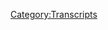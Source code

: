 {{DEFAULTSORT:
    #_TRANSCRIPT_0527:February 4, 2021
}}{{Transcript
    | title         = [[527: February 4, 2021]]
    | caption       = [https://knowledgefight.libsyn.com/527-february-4-2021 Listen to this episode on Libsyn]
    | episodeNumber = [[527: February 4, 2021|527]]
    | length        = 01:26:39
}}

{{MessageBox
    | header     = Warning: Bot Generated Content
    | text       = This transcript was automatically generated by transcription software and likely contains many mistakes and misattributions. Please check the audio for definitive quotes, attribution, and context.
    | image      = N3yvass4myg91.webp
    | imagewidth = 50px
    | id         = warning
}}

{{TranscriptBlock
    | name      = Unknown Speaker
    | timestamp = 00:00:00.000
    | text      = N-N-N-N-N-N-N-Knowledge Fight
}}

{{TranscriptBlock
    | name      = Unknown Speaker
    | timestamp = 00:00:12.960
    | text      = Dan and Jordan, I am sweating.
}}

{{TranscriptBlock
    | name      = Unknown Speaker
    | timestamp = 00:00:19.600
    | text      = Knowledgefight.com, it's time to pray.
}}

{{TranscriptBlock
    | name      = Unknown Speaker
    | timestamp = 00:00:21.399
    | text      = I have great respect for Knowledgefight.
}}

{{TranscriptBlock
    | name      = Unknown Speaker
    | timestamp = 00:00:25.199
    | text      = I'm sick of them posing as if they're the good guys, saying we are the bad guys.
}}

{{TranscriptBlock
    | name      = Unknown Speaker
    | timestamp = 00:00:29.359
    | text      = Knowledgefight Dan and Jordan, Knowledgefight
}}

{{TranscriptBlock
    | name      = Unknown Speaker
    | timestamp = 00:00:31.600
    | text      = Riddleware, riddleware, riddleware, riddleware Riddleware, riddleware, riddleware
}}

{{TranscriptBlock
    | name      = Unknown Speaker
    | timestamp = 00:00:38.659
    | text      = Andy and Kansas, Andy and, Andy and Stop it.
}}

{{TranscriptBlock
    | name      = Unknown Speaker
    | timestamp = 00:00:40.820
    | text      = Andy and, Andy and Kansas, Andy and, Andy and, it's time to pray.
}}

{{TranscriptBlock
    | name      = Unknown Speaker
    | timestamp = 00:00:46.500
    | text      = Andy and Kansas, you're on the air.
}}

{{TranscriptBlock
    | name      = Unknown Speaker
    | timestamp = 00:00:48.359
    | text      = Thanks for holding us.
}}

{{TranscriptBlock
    | name      = Unknown Speaker
    | timestamp = 00:00:49.880
    | text      = Hello Alex, I'm a first time caller.
}}

{{TranscriptBlock
    | name      = Unknown Speaker
    | timestamp = 00:00:52.119
    | text      = I'm a huge fan, I love your word.
}}

{{TranscriptBlock
    | name      = Unknown Speaker
    | timestamp = 00:00:53.719
    | text      = Knowledgefight, n-n-n-n-n-Knowledgefight.com I love you.
}}

{{TranscriptBlock
    | name      = Unknown Speaker
    | timestamp = 00:00:56.820
    | text      = Hey everybody, welcome back to Knowledge Fight. I'm Dan. I'm Jordan. We're a couple dudes that like to sit around and drink novelty beverages and talk a little bit about Alex Jones. Oh, indeed we are, Dan. Jordan. Dan! What's up? Quick question for you. Yeah. What's your bright spot today? My bright spot today, Jordan, comes in the form of a cereal. I decided that, okay, so I was making some choices on cereal, right? I'm sitting there looking at these boxes. Yeah. And I see one that is a Dunkin' Donuts flavor. No. Mocha. No. Mocha. No. Mocha. Mocha. Mocha. Mocha. Mocha. Mocha. Mocha. Mocha. Mocha. Mocha. Mocha. Mocha. Mocha. Mocha. Mocha. Mocha. Mocha. Mocha. Mocha. Mocha. Mocha. Mocha. Mocha. Mocha. Mocha. Mocha. Mocha. Mocha.
}}

{{TranscriptBlock
    | name      = Unknown Speaker
    | timestamp = 00:01:26.819
    | text      = Coffee refuse cereal. Pass. Hard pass. I stared at it. I throw a spear at that box. I stared at it
}}

{{TranscriptBlock
    | name      = Unknown Speaker
    | timestamp = 00:01:33.620
    | text      = for a while because it was like, well, I'm drawn in. But there's another voice that was telling me,
}}

{{TranscriptBlock
    | name      = Unknown Speaker
    | timestamp = 00:01:40.900
    | text      = is this the novelty that's going to get you burned? Right. Is this too novel? Right. Right.
}}

{{TranscriptBlock
    | name      = Unknown Speaker
    | timestamp = 00:01:45.859
    | text      = Right. Honestly, there was also one, there was a Carmel Macchiato and I said, that looks gross.
}}

{{TranscriptBlock
    | name      = Unknown Speaker
    | timestamp = 00:01:50.819
    | text      = That is definitely going to burn me. I do appreciate finding where your limits are.
}}

{{TranscriptBlock
    | name      = Unknown Speaker
    | timestamp = 00:01:56.420
    | text      = It's right between those two. Exactly. We found that certain perfect gray zone.
}}

{{TranscriptBlock
    | name      = Unknown Speaker
    | timestamp = 00:02:03.219
    | text      = Carmel Macchiato is too far. That's the Mendoza line, as they say. Yes, absolutely.
}}

{{TranscriptBlock
    | name      = Unknown Speaker
    | timestamp = 00:02:09.300
    | text      = Shout out to Marty. Yeah. I got it. It's great. It's really good. It's great. Of course it is.
}}

{{TranscriptBlock
    | name      = Unknown Speaker
    | timestamp = 00:02:16.900
    | text      = It's shockingly good. What does it taste like, a donut? No, it tastes like coffee.
}}

{{TranscriptBlock
    | name      = Unknown Speaker
    | timestamp = 00:02:20.500
    | text      = It tastes like coffee. It tastes like a mocha coffee. Oh, I thought they were going to taste
}}

{{TranscriptBlock
    | name      = Unknown Speaker
    | timestamp = 00:02:23.860
    | text      = like a donut type thing. No, and it's got like, basically the texture of it is there's like little
}}

{{TranscriptBlock
    | name      = Unknown Speaker
    | timestamp = 00:02:30.259
    | text      = marshmallows and then the cereal itself is basically just like Cocoa Puffs. Oh, okay.
}}

{{TranscriptBlock
    | name      = Unknown Speaker
    | timestamp = 00:02:36.020
    | text      = It's just, I don't know. I mean, it's not good. It's not good for you. It's not great. It's just,
}}

{{TranscriptBlock
    | name      = Unknown Speaker
    | timestamp = 00:02:42.180
    | text      = I expected it to be a real dangerous proposition. It turned out to be great. I enjoyed it. I
}}

{{TranscriptBlock
    | name      = Unknown Speaker
    | timestamp = 00:02:47.300
    | text      = recommend it. I imagine Dunkin Donuts probably won't release a cereal based on my coffee flavor,
}}

{{TranscriptBlock
    | name      = Unknown Speaker
    | timestamp = 00:02:52.740
    | text      = which is black. Just a burnt flavored. Yeah, burnt, black, a whole pot of it too.
}}

{{TranscriptBlock
    | name      = Unknown Speaker
    | timestamp = 00:03:01.860
    | text      = Yeah, a post is going to come out with a Folgers.
}}

{{TranscriptBlock
    | name      = Unknown Speaker
    | timestamp = 00:03:07.139
    | text      = No cream. I don't foresee that happening. Are you sick of drinking coffee? Chew it!
}}

{{TranscriptBlock
    | name      = Unknown Speaker
    | timestamp = 00:03:12.659
    | text      = This introduces an actual interesting problem. What's that? That is that if you have a black
}}

{{TranscriptBlock
    | name      = Unknown Speaker
    | timestamp = 00:03:17.219
    | text      = coffee flavored cereal, do you have milk in it? What do I drink with it? Yes.
}}

{{TranscriptBlock
    | name      = Unknown Speaker
    | timestamp = 00:03:21.699
    | text      = Do you put milk in or is that ruined? I do not. You can't. It ruins the cereal.
}}

{{TranscriptBlock
    | name      = Unknown Speaker
    | timestamp = 00:03:24.659
    | text      = So do you pour coffee in there? Absolutely.
}}

{{TranscriptBlock
    | name      = Unknown Speaker
    | timestamp = 00:03:26.740
    | text      = Okay. What else would you drink? Double brewed.
}}

{{TranscriptBlock
    | name      = Unknown Speaker
    | timestamp = 00:03:29.939
    | text      = Silly. Yes. That's a red eye.
}}

{{TranscriptBlock
    | name      = Unknown Speaker
    | timestamp = 00:03:32.819
    | text      = Yeah. That sounds right.
}}

{{TranscriptBlock
    | name      = Unknown Speaker
    | timestamp = 00:03:35.860
    | text      = So what about you? What's your bright spot? My bright spot, Dan, is the new album by Madlib,
}}

{{TranscriptBlock
    | name      = Unknown Speaker
    | timestamp = 00:03:41.780
    | text      = Sound Ancestors. Very, very good. Okay.
}}

{{TranscriptBlock
    | name      = Unknown Speaker
    | timestamp = 00:03:44.819
    | text      = Very, very good. It's all music that was made by Madlib over the span of
}}

{{TranscriptBlock
    | name      = Unknown Speaker
    | timestamp = 00:03:50.740
    | text      = like the past two years. You know Madlib, right? Yeah.
}}

{{TranscriptBlock
    | name      = Unknown Speaker
    | timestamp = 00:03:54.979
    | text      = You know how all he does is just sit around and make music all the time?
}}

{{TranscriptBlock
    | name      = Unknown Speaker
    | timestamp = 00:03:59.300
    | text      = I got that sense. Yeah. I mean, I don't know him personally, but yeah, it seems like he likes music.
}}

{{TranscriptBlock
    | name      = Unknown Speaker
    | timestamp = 00:04:03.780
    | text      = He's one of my heroes just because he's like one of those guys who's just like,
}}

{{TranscriptBlock
    | name      = Unknown Speaker
    | timestamp = 00:04:07.860
    | text      = I know what I do and I make music and everything else can go fuck off.
}}

{{TranscriptBlock
    | name      = Unknown Speaker
    | timestamp = 00:04:12.340
    | text      = Yeah. That's basically like me and looking at Alex Jones.
}}

{{TranscriptBlock
    | name      = Unknown Speaker
    | timestamp = 00:04:15.539
    | text      = And you see now why I'm drawn to you and people of your ilk.
}}

{{TranscriptBlock
    | name      = Unknown Speaker
    | timestamp = 00:04:19.540
    | text      = Weird committed people. Yes.
}}

{{TranscriptBlock
    | name      = Unknown Speaker
    | timestamp = 00:04:21.939
    | text      = Absolutely. Because I'm a little lazy.
}}

{{TranscriptBlock
    | name      = Unknown Speaker
    | timestamp = 00:04:27.540
    | text      = You're fine. Anyways, it was arranged by Fortet and it's really, really,
}}

{{TranscriptBlock
    | name      = Unknown Speaker
    | timestamp = 00:04:31.459
    | text      = really, really good. I love it so much. Awesome.
}}

{{TranscriptBlock
    | name      = Unknown Speaker
    | timestamp = 00:04:33.220
    | text      = Yeah. Absolutely.
}}

{{TranscriptBlock
    | name      = Unknown Speaker
    | timestamp = 00:04:34.259
    | text      = I'll have to give that a spin. I've been getting back on the bike a little bit and
}}

{{TranscriptBlock
    | name      = Unknown Speaker
    | timestamp = 00:04:39.220
    | text      = I've been needing some more music to throw into the rotation.
}}

{{TranscriptBlock
    | name      = Unknown Speaker
    | timestamp = 00:04:42.740
    | text      = Toss it in there. I've been listening to a lot of Polish Ambassador.
}}

{{TranscriptBlock
    | name      = Unknown Speaker
    | timestamp = 00:04:45.379
    | text      = Okay. Well. I enjoy the Polish Ambassador.
}}

{{TranscriptBlock
    | name      = Unknown Speaker
    | timestamp = 00:04:48.980
    | text      = It will be a departure of style. I will say that.
}}

{{TranscriptBlock
    | name      = Unknown Speaker
    | timestamp = 00:04:52.899
    | text      = Maybe less than you think.
}}

{{TranscriptBlock
    | name      = Unknown Speaker
    | timestamp = 00:04:54.420
    | text      = I don't know. We'll see.
}}

{{TranscriptBlock
    | name      = Unknown Speaker
    | timestamp = 00:04:55.300
    | text      = Have you ever heard of the Polish Ambassador?
}}

{{TranscriptBlock
    | name      = Unknown Speaker
    | timestamp = 00:04:58.259
    | text      = I have heard of him. I haven't listened to that in a while.
}}

{{TranscriptBlock
    | name      = Unknown Speaker
    | timestamp = 00:05:02.980
    | text      = I enjoy, there's an album called, I don't even remember.
}}

{{TranscriptBlock
    | name      = Unknown Speaker
    | timestamp = 00:05:07.300
    | text      = How old is that again?
}}

{{TranscriptBlock
    | name      = Unknown Speaker
    | timestamp = 00:05:08.579
    | text      = Huh?
}}

{{TranscriptBlock
    | name      = Unknown Speaker
    | timestamp = 00:05:09.220
    | text      = What album are you talking about?
}}

{{TranscriptBlock
    | name      = Unknown Speaker
    | timestamp = 00:05:10.420
    | text      = Let me actually pull it up here because I forget names of things really easily.
}}

{{TranscriptBlock
    | name      = Unknown Speaker
    | timestamp = 00:05:15.220
    | text      = You know, it's like within the last five years or so, some of these albums.
}}

{{TranscriptBlock
    | name      = Unknown Speaker
    | timestamp = 00:05:20.740
    | text      = The one I was listening to is him and Ayla Nerio. She's a singer, like a vocalist.
}}

{{TranscriptBlock
    | name      = Unknown Speaker
    | timestamp = 00:05:27.779
    | text      = They have a group called Wild Light and they have an album called The Tide that
}}

{{TranscriptBlock
    | name      = Unknown Speaker
    | timestamp = 00:05:32.100
    | text      = I was listening to that's really, it's good for, you know, a little bit of riding the bike,
}}

{{TranscriptBlock
    | name      = Unknown Speaker
    | timestamp = 00:05:36.019
    | text      = cardio stuff, but I'll check out that Madlib album too.
}}

{{TranscriptBlock
    | name      = Unknown Speaker
    | timestamp = 00:05:38.660
    | text      = I'll check it out.
}}

{{TranscriptBlock
    | name      = Unknown Speaker
    | timestamp = 00:05:39.139
    | text      = Because otherwise I'm just going to end up drifting back to Carly Rae Jepsen.
}}

{{TranscriptBlock
    | name      = Unknown Speaker
    | timestamp = 00:05:42.420
    | text      = Yeah, yeah.
}}

{{TranscriptBlock
    | name      = Unknown Speaker
    | timestamp = 00:05:42.899
    | text      = Look, there's nothing wrong with mixing in a little bit of that.
}}

{{TranscriptBlock
    | name      = Unknown Speaker
    | timestamp = 00:05:44.980
    | text      = But if you start riding your bike and listening to Ska,
}}

{{TranscriptBlock
    | name      = Unknown Speaker
    | timestamp = 00:05:48.180
    | text      = I'm never going to hear the end of it.
}}

{{TranscriptBlock
    | name      = Unknown Speaker
    | timestamp = 00:05:49.459
    | text      = It's going to be trouble.
}}

{{TranscriptBlock
    | name      = Unknown Speaker
    | timestamp = 00:05:50.819
    | text      = I generally, if I have that feeling, I only listen to the Sami Zayn intro music,
}}

{{TranscriptBlock
    | name      = Unknown Speaker
    | timestamp = 00:05:56.259
    | text      = because that's great.
}}

{{TranscriptBlock
    | name      = Unknown Speaker
    | timestamp = 00:05:58.980
    | text      = And then also Christian Ska, like Five Iron Frenzy or the OC Supertones.
}}

{{TranscriptBlock
    | name      = Unknown Speaker
    | timestamp = 00:06:04.019
    | text      = Because those have like a sentimental thing to them too.
}}

{{TranscriptBlock
    | name      = Unknown Speaker
    | timestamp = 00:06:06.740
    | text      = I will rarely ever listen to other Ska stuff on the bike.
}}

{{TranscriptBlock
    | name      = Unknown Speaker
    | timestamp = 00:06:10.740
    | text      = If you listen to Christian Ska backwards, is that like running away from God?
}}

{{TranscriptBlock
    | name      = Unknown Speaker
    | timestamp = 00:06:15.939
    | text      = Or how does that work?
}}

{{TranscriptBlock
    | name      = Unknown Speaker
    | timestamp = 00:06:17.620
    | text      = Sure.
}}

{{TranscriptBlock
    | name      = Unknown Speaker
    | timestamp = 00:06:18.019
    | text      = Yeah?
}}

{{TranscriptBlock
    | name      = Unknown Speaker
    | timestamp = 00:06:18.339
    | text      = Yeah.
}}

{{TranscriptBlock
    | name      = Unknown Speaker
    | timestamp = 00:06:18.660
    | text      = Okay.
}}

{{TranscriptBlock
    | name      = Unknown Speaker
    | timestamp = 00:06:18.899
    | text      = I'll give it to you.
}}

{{TranscriptBlock
    | name      = Unknown Speaker
    | timestamp = 00:06:19.540
    | text      = Okay, fair.
}}

{{TranscriptBlock
    | name      = Unknown Speaker
    | timestamp = 00:06:20.019
    | text      = So Jordan, today we have an interesting episode to go over.
}}

{{TranscriptBlock
    | name      = Unknown Speaker
    | timestamp = 00:06:22.259
    | text      = We're going to be talking about February 4th, 2021.
}}

{{TranscriptBlock
    | name      = Unknown Speaker
    | timestamp = 00:06:24.100
    | text      = Blackjack!
}}

{{TranscriptBlock
    | name      = Unknown Speaker
    | timestamp = 00:06:24.500
    | text      = Blackjack!
}}

{{TranscriptBlock
    | name      = Unknown Speaker
    | timestamp = 00:06:24.819
    | text      = Oh, damn it!
}}

{{TranscriptBlock
    | name      = Unknown Speaker
    | timestamp = 00:06:25.939
    | text      = So close.
}}

{{TranscriptBlock
    | name      = Unknown Speaker
    | timestamp = 00:06:26.339
    | text      = I was ready for it too.
}}

{{TranscriptBlock
    | name      = Unknown Speaker
    | timestamp = 00:06:28.420
    | text      = I was ready for it.
}}

{{TranscriptBlock
    | name      = Unknown Speaker
    | timestamp = 00:06:29.379
    | text      = I'm so lazy.
}}

{{TranscriptBlock
    | name      = Unknown Speaker
    | timestamp = 00:06:32.019
    | text      = Got some interesting stuff happening on this episode that requires our attention.
}}

{{TranscriptBlock
    | name      = Unknown Speaker
    | timestamp = 00:06:36.740
    | text      = Uh, this is Thursday's episode, so, you know, it's right hot off the presses.
}}

{{TranscriptBlock
    | name      = Unknown Speaker
    | timestamp = 00:06:41.540
    | text      = Yes, indeed.
}}

{{TranscriptBlock
    | name      = Unknown Speaker
    | timestamp = 00:06:42.420
    | text      = And I had an interesting ride to get here.
}}

{{TranscriptBlock
    | name      = Unknown Speaker
    | timestamp = 00:06:44.660
    | text      = And we'll talk about that as we start the episode.
}}

{{TranscriptBlock
    | name      = Unknown Speaker
    | timestamp = 00:06:47.139
    | text      = But first, let's give a little bit of a shout out to the folks who have signed up and are
}}

{{TranscriptBlock
    | name      = Unknown Speaker
    | timestamp = 00:06:50.180
    | text      = supporting the show.
}}

{{TranscriptBlock
    | name      = Unknown Speaker
    | timestamp = 00:06:51.139
    | text      = So first, Villain Jack, thank you so much.
}}

{{TranscriptBlock
    | name      = Unknown Speaker
    | timestamp = 00:06:53.060
    | text      = You are now a policy wonk.
}}

{{TranscriptBlock
    | name      = Unknown Speaker
    | timestamp = 00:06:54.500
    | text      = I'm a policy wonk.
}}

{{TranscriptBlock
    | name      = Unknown Speaker
    | timestamp = 00:06:55.540
    | text      = Thanks, Villain Jack!
}}

{{TranscriptBlock
    | name      = Unknown Speaker
    | timestamp = 00:06:56.579
    | text      = Thank you.
}}

{{TranscriptBlock
    | name      = Unknown Speaker
    | timestamp = 00:06:57.060
    | text      = Next, Long Winded, thank you so much.
}}

{{TranscriptBlock
    | name      = Unknown Speaker
    | timestamp = 00:06:58.500
    | text      = You are now a policy wonk.
}}

{{TranscriptBlock
    | name      = Unknown Speaker
    | timestamp = 00:06:59.860
    | text      = I'm a policy wonk.
}}

{{TranscriptBlock
    | name      = Unknown Speaker
    | timestamp = 00:07:00.980
    | text      = Thank you very much.
}}

{{TranscriptBlock
    | name      = Unknown Speaker
    | timestamp = 00:07:02.019
    | text      = Long Winded.
}}

{{TranscriptBlock
    | name      = Unknown Speaker
    | timestamp = 00:07:02.819
    | text      = I feel a spiritual connection with anybody whose alias is named Long Winded.
}}

{{TranscriptBlock
    | name      = Unknown Speaker
    | timestamp = 00:07:06.019
    | text      = Since I've been accused of being someone who uses about 15 times the words they need.
}}

{{TranscriptBlock
    | name      = Unknown Speaker
    | timestamp = 00:07:11.139
    | text      = No, you're an orator, sir.
}}

{{TranscriptBlock
    | name      = Unknown Speaker
    | timestamp = 00:07:12.819
    | text      = You're not Long Winded.
}}

{{TranscriptBlock
    | name      = Unknown Speaker
    | timestamp = 00:07:13.379
    | text      = That's a polite way of saying it.
}}

{{TranscriptBlock
    | name      = Unknown Speaker
    | timestamp = 00:07:14.819
    | text      = Next, I Guess Murder Hornets Were Just a Filler episode.
}}

{{TranscriptBlock
    | name      = Unknown Speaker
    | timestamp = 00:07:17.779
    | text      = You are now a policy wonk.
}}

{{TranscriptBlock
    | name      = Unknown Speaker
    | timestamp = 00:07:19.139
    | text      = I'm a policy wonk.
}}

{{TranscriptBlock
    | name      = Unknown Speaker
    | timestamp = 00:07:20.420
    | text      = That's a good point.
}}

{{TranscriptBlock
    | name      = Unknown Speaker
    | timestamp = 00:07:20.899
    | text      = Thank you very much, yeah.
}}

{{TranscriptBlock
    | name      = Unknown Speaker
    | timestamp = 00:07:22.019
    | text      = Next, I'm Camry and I submit to the globalists.
}}

{{TranscriptBlock
    | name      = Unknown Speaker
    | timestamp = 00:07:24.100
    | text      = Thank you so much.
}}

{{TranscriptBlock
    | name      = Unknown Speaker
    | timestamp = 00:07:24.579
    | text      = You are now a policy wonk.
}}

{{TranscriptBlock
    | name      = Unknown Speaker
    | timestamp = 00:07:25.620
    | text      = I'm a policy wonk.
}}

{{TranscriptBlock
    | name      = Unknown Speaker
    | timestamp = 00:07:26.740
    | text      = Thank you very much, Camry!
}}

{{TranscriptBlock
    | name      = Unknown Speaker
    | timestamp = 00:07:28.660
    | text      = Next, Shmoo is Q.
}}

{{TranscriptBlock
    | name      = Unknown Speaker
    | timestamp = 00:07:29.860
    | text      = Thank you so much.
}}

{{TranscriptBlock
    | name      = Unknown Speaker
    | timestamp = 00:07:30.420
    | text      = You are now a policy wonk.
}}

{{TranscriptBlock
    | name      = Unknown Speaker
    | timestamp = 00:07:31.779
    | text      = I'm a policy wonk.
}}

{{TranscriptBlock
    | name      = Unknown Speaker
    | timestamp = 00:07:32.740
    | text      = We've solved the mystery.
}}

{{TranscriptBlock
    | name      = Unknown Speaker
    | timestamp = 00:07:33.620
    | text      = We figured it out.
}}

{{TranscriptBlock
    | name      = Unknown Speaker
    | timestamp = 00:07:34.420
    | text      = It's Shmoo.
}}

{{TranscriptBlock
    | name      = Unknown Speaker
    | timestamp = 00:07:35.220
    | text      = Then finally, let's say thank you to a couple of people who donated on elevated level.
}}

{{TranscriptBlock
    | name      = Unknown Speaker
    | timestamp = 00:07:37.939
    | text      = We appreciate that very much.
}}

{{TranscriptBlock
    | name      = Unknown Speaker
    | timestamp = 00:07:38.980
    | text      = So first is a sandwich, all one word.
}}

{{TranscriptBlock
    | name      = Unknown Speaker
    | timestamp = 00:07:41.220
    | text      = Thank you so much.
}}

{{TranscriptBlock
    | name      = Unknown Speaker
    | timestamp = 00:07:41.699
    | text      = You're now a technocrat.
}}

{{TranscriptBlock
    | name      = Unknown Speaker
    | timestamp = 00:07:42.899
    | text      = And take my money, you filthy animals.
}}

{{TranscriptBlock
    | name      = Unknown Speaker
    | timestamp = 00:07:44.740
    | text      = Thank you so much.
}}

{{TranscriptBlock
    | name      = Unknown Speaker
    | timestamp = 00:07:45.300
    | text      = You are now a technocrat.
}}

{{TranscriptBlock
    | name      = Unknown Speaker
    | timestamp = 00:07:46.740
    | text      = I'm a policy wonk.
}}

{{TranscriptBlock
    | name      = Unknown Speaker
    | timestamp = 00:07:48.019
    | text      = Crikey, mate.
}}

{{TranscriptBlock
    | name      = Unknown Speaker
    | timestamp = 00:07:48.740
    | text      = That's fantastic.
}}

{{TranscriptBlock
    | name      = Unknown Speaker
    | timestamp = 00:07:49.699
    | text      = Have yourself a brew.
}}

{{TranscriptBlock
    | name      = Unknown Speaker
    | timestamp = 00:07:51.060
    | text      = How's your 401k doing, bro?
}}

{{TranscriptBlock
    | name      = Unknown Speaker
    | timestamp = 00:07:52.660
    | text      = We got to go full tilt boogie on this, Watson, all right?
}}

{{TranscriptBlock
    | name      = Unknown Speaker
    | timestamp = 00:07:55.300
    | text      = Let's just get down to business.
}}

{{TranscriptBlock
    | name      = Unknown Speaker
    | timestamp = 00:07:56.500
    | text      = We ain't making that money off that heroin.
}}

{{TranscriptBlock
    | name      = Unknown Speaker
    | timestamp = 00:07:58.579
    | text      = Why are you pimps so good?
}}

{{TranscriptBlock
    | name      = Unknown Speaker
    | timestamp = 00:08:00.579
    | text      = My neck is freakishly large.
}}

{{TranscriptBlock
    | name      = Unknown Speaker
    | timestamp = 00:08:02.259
    | text      = I declare info war on you.
}}

{{TranscriptBlock
    | name      = Unknown Speaker
    | timestamp = 00:08:04.819
    | text      = Thank you all so much.
}}

{{TranscriptBlock
    | name      = Unknown Speaker
    | timestamp = 00:08:06.339
    | text      = Yes, thank you very much.
}}

{{TranscriptBlock
    | name      = Unknown Speaker
    | timestamp = 00:08:06.899
    | text      = I like the is a sandwich name, too, because I've gotten into some aggressive arguments
}}

{{TranscriptBlock
    | name      = Unknown Speaker
    | timestamp = 00:08:12.259
    | text      = in my time about whether things are or are not sandwiches.
}}

{{TranscriptBlock
    | name      = Unknown Speaker
    | timestamp = 00:08:15.300
    | text      = Yeah, I've heard of people doing that.
}}

{{TranscriptBlock
    | name      = Unknown Speaker
    | timestamp = 00:08:17.620
    | text      = And it disconcerts me that people would have strong feelings about sandwiches.
}}

{{TranscriptBlock
    | name      = Unknown Speaker
    | timestamp = 00:08:22.420
    | text      = Well, it really introduces a philosophical question about what does constitute a sandwich.
}}

{{TranscriptBlock
    | name      = Unknown Speaker
    | timestamp = 00:08:29.139
    | text      = Right.
}}

{{TranscriptBlock
    | name      = Unknown Speaker
    | timestamp = 00:08:29.540
    | text      = Hot dog is a classic thing that will cause people to come to loggerheads.
}}

{{TranscriptBlock
    | name      = Unknown Speaker
    | timestamp = 00:08:33.620
    | text      = Sure, it is a divisive topic.
}}

{{TranscriptBlock
    | name      = Unknown Speaker
    | timestamp = 00:08:37.059
    | text      = But once you start talking about that, you enter the world of taco.
}}

{{TranscriptBlock
    | name      = Unknown Speaker
    | timestamp = 00:08:40.820
    | text      = Is a taco a sandwich?
}}

{{TranscriptBlock
    | name      = Unknown Speaker
    | timestamp = 00:08:41.700
    | text      = Oh, my God.
}}

{{TranscriptBlock
    | name      = Unknown Speaker
    | timestamp = 00:08:42.340
    | text      = I know.
}}

{{TranscriptBlock
    | name      = Unknown Speaker
    | timestamp = 00:08:42.740
    | text      = See, that's what I'm saying.
}}

{{TranscriptBlock
    | name      = Unknown Speaker
    | timestamp = 00:08:43.539
    | text      = Oh, no.
}}

{{TranscriptBlock
    | name      = Unknown Speaker
    | timestamp = 00:08:44.179
    | text      = Once you start getting into that, it's dangerous.
}}

{{TranscriptBlock
    | name      = Unknown Speaker
    | timestamp = 00:08:48.500
    | text      = It's a slippery slope.
}}

{{TranscriptBlock
    | name      = Unknown Speaker
    | timestamp = 00:08:49.460
    | text      = I only trust the word of the Earl himself, and he has not spoken regarding hot dogs.
}}

{{TranscriptBlock
    | name      = Unknown Speaker
    | timestamp = 00:08:55.700
    | text      = So I say that it's fine or it's not fine.
}}

{{TranscriptBlock
    | name      = Unknown Speaker
    | timestamp = 00:08:58.179
    | text      = It does not matter until he speaks.
}}

{{TranscriptBlock
    | name      = Unknown Speaker
    | timestamp = 00:09:00.179
    | text      = All right, well, we will go with that.
}}

{{TranscriptBlock
    | name      = Unknown Speaker
    | timestamp = 00:09:02.179
    | text      = Yeah.
}}

{{TranscriptBlock
    | name      = Unknown Speaker
    | timestamp = 00:09:02.659
    | text      = So, Jordan, today, this episode, like I said, we're doing February 4th.
}}

{{TranscriptBlock
    | name      = Unknown Speaker
    | timestamp = 00:09:06.340
    | text      = And my path to this was a challenge because I was trying to get myself really motivated
}}

{{TranscriptBlock
    | name      = Unknown Speaker
    | timestamp = 00:09:15.139
    | text      = to talk about Alex on Monday.
}}

{{TranscriptBlock
    | name      = Unknown Speaker
    | timestamp = 00:09:18.740
    | text      = From Monday, we're going to cover the week.
}}

{{TranscriptBlock
    | name      = Unknown Speaker
    | timestamp = 00:09:21.700
    | text      = And then he started talking like this.
}}

{{TranscriptBlock
    | name      = Unknown Speaker
    | timestamp = 00:09:23.620
    | text      = I can't handle it.
}}

{{TranscriptBlock
    | name      = Unknown Speaker
    | timestamp = 00:09:24.659
    | text      = I just can't handle it.
}}

{{TranscriptBlock
    | name      = Unknown Speaker
    | timestamp = 00:09:26.259
    | text      = And it's global government and China's open for business.
}}

{{TranscriptBlock
    | name      = Unknown Speaker
    | timestamp = 00:09:29.379
    | text      = It's designed to transfer all of the all of the resources and jobs overseas.
}}

{{TranscriptBlock
    | name      = Unknown Speaker
    | timestamp = 00:09:43.379
    | text      = And the public's got to go into a conscious mode.
}}

{{TranscriptBlock
    | name      = Unknown Speaker
    | timestamp = 00:09:45.620
    | text      = Everybody gets really unconscious, just kind of accepts what's coming at them.
}}

{{TranscriptBlock
    | name      = Unknown Speaker
    | timestamp = 00:09:49.700
    | text      = Like, I'm not mad at the crew.
}}

{{TranscriptBlock
    | name      = Unknown Speaker
    | timestamp = 00:09:51.460
    | text      = I love them to death.
}}

{{TranscriptBlock
    | name      = Unknown Speaker
    | timestamp = 00:09:52.179
    | text      = But I said, if my call was ever sticking up, you got to tell me on air, open your eyes,
}}

{{TranscriptBlock
    | name      = Unknown Speaker
    | timestamp = 00:09:57.299
    | text      = look for problems.
}}

{{TranscriptBlock
    | name      = Unknown Speaker
    | timestamp = 00:09:58.580
    | text      = I got a booger hanging out of my nose.
}}

{{TranscriptBlock
    | name      = Unknown Speaker
    | timestamp = 00:10:00.179
    | text      = Tell me.
}}

{{TranscriptBlock
    | name      = Unknown Speaker
    | timestamp = 00:10:00.580
    | text      = But they won't do it.
}}

{{TranscriptBlock
    | name      = Unknown Speaker
    | timestamp = 00:10:01.220
    | text      = They're good people.
}}

{{TranscriptBlock
    | name      = Unknown Speaker
    | timestamp = 00:10:02.019
    | text      = They're just in a trance.
}}

{{TranscriptBlock
    | name      = Unknown Speaker
    | timestamp = 00:10:03.379
    | text      = Eye collar was sticking straight up.
}}

{{TranscriptBlock
    | name      = Unknown Speaker
    | timestamp = 00:10:05.059
    | text      = See, I'm not mad at them.
}}

{{TranscriptBlock
    | name      = Unknown Speaker
    | timestamp = 00:10:06.100
    | text      = It's a teaching moment.
}}

{{TranscriptBlock
    | name      = Unknown Speaker
    | timestamp = 00:10:06.980
    | text      = The globalists are coming with deadly vaccines that don't work.
}}

{{TranscriptBlock
    | name      = Unknown Speaker
    | timestamp = 00:10:09.539
    | text      = Permanent lockdowns.
}}

{{TranscriptBlock
    | name      = Unknown Speaker
    | timestamp = 00:10:10.580
    | text      = Everybody's just kind of taking it.
}}

{{TranscriptBlock
    | name      = Unknown Speaker
    | timestamp = 00:10:12.100
    | text      = They're just kind of taking it.
}}

{{TranscriptBlock
    | name      = Unknown Speaker
    | timestamp = 00:10:13.539
    | text      = Can't take it anymore.
}}

{{TranscriptBlock
    | name      = Unknown Speaker
    | timestamp = 00:10:14.419
    | text      = You got to get the conscious mode.
}}

{{TranscriptBlock
    | name      = Unknown Speaker
    | timestamp = 00:10:15.940
    | text      = See, when you're not conscious, you're basically dying.
}}

{{TranscriptBlock
    | name      = Unknown Speaker
    | timestamp = 00:10:17.940
    | text      = And your collar's up.
}}

{{TranscriptBlock
    | name      = Unknown Speaker
    | timestamp = 00:10:19.539
    | text      = Yeah, I was listening to that.
}}

{{TranscriptBlock
    | name      = Unknown Speaker
    | timestamp = 00:10:21.379
    | text      = Wow.
}}

{{TranscriptBlock
    | name      = Unknown Speaker
    | timestamp = 00:10:22.100
    | text      = This is so dumb.
}}

{{TranscriptBlock
    | name      = Unknown Speaker
    | timestamp = 00:10:24.259
    | text      = Okay.
}}

{{TranscriptBlock
    | name      = Unknown Speaker
    | timestamp = 00:10:25.059
    | text      = He's basically having an HR meeting where he's scolding the crew for not telling him
}}

{{TranscriptBlock
    | name      = Unknown Speaker
    | timestamp = 00:10:28.580
    | text      = that his collar was up.
}}

{{TranscriptBlock
    | name      = Unknown Speaker
    | timestamp = 00:10:29.620
    | text      = But in the guise of talking about how when you're unconscious, the globalist can pull
}}

{{TranscriptBlock
    | name      = Unknown Speaker
    | timestamp = 00:10:33.779
    | text      = stuff off.
}}

{{TranscriptBlock
    | name      = Unknown Speaker
    | timestamp = 00:10:34.100
    | text      = It does seem like he's turning what is a very petty.
}}

{{TranscriptBlock
    | name      = Unknown Speaker
    | timestamp = 00:10:38.820
    | text      = You guys should know I am incapable of basic hygiene.
}}

{{TranscriptBlock
    | name      = Unknown Speaker
    | timestamp = 00:10:41.779
    | text      = Yeah.
}}

{{TranscriptBlock
    | name      = Unknown Speaker
    | timestamp = 00:10:42.179
    | text      = And take care of me.
}}

{{TranscriptBlock
    | name      = Unknown Speaker
    | timestamp = 00:10:43.220
    | text      = Tell them.
}}

{{TranscriptBlock
    | name      = Unknown Speaker
    | timestamp = 00:10:44.100
    | text      = Into a global problem.
}}

{{TranscriptBlock
    | name      = Unknown Speaker
    | timestamp = 00:10:45.700
    | text      = Talk to your staff during the breaks.
}}

{{TranscriptBlock
    | name      = Unknown Speaker
    | timestamp = 00:10:47.539
    | text      = Make your points on air.
}}

{{TranscriptBlock
    | name      = Unknown Speaker
    | timestamp = 00:10:50.019
    | text      = I just was listening to that.
}}

{{TranscriptBlock
    | name      = Unknown Speaker
    | timestamp = 00:10:51.059
    | text      = Like, this is so stupid.
}}

{{TranscriptBlock
    | name      = Unknown Speaker
    | timestamp = 00:10:52.259
    | text      = I can't even.
}}

{{TranscriptBlock
    | name      = Unknown Speaker
    | timestamp = 00:10:53.220
    | text      = Wild.
}}

{{TranscriptBlock
    | name      = Unknown Speaker
    | timestamp = 00:10:53.700
    | text      = Yeah, it felt like walking through knee deep mud.
}}

{{TranscriptBlock
    | name      = Unknown Speaker
    | timestamp = 00:10:56.340
    | text      = Listen to this shit.
}}

{{TranscriptBlock
    | name      = Unknown Speaker
    | timestamp = 00:10:57.299
    | text      = I don't need it.
}}

{{TranscriptBlock
    | name      = Unknown Speaker
    | timestamp = 00:10:58.179
    | text      = And so I decided, you know, like, maybe I'll go and try to find some Project Camelot stuff
}}

{{TranscriptBlock
    | name      = Unknown Speaker
    | timestamp = 00:11:07.220
    | text      = to take a break with.
}}

{{TranscriptBlock
    | name      = Unknown Speaker
    | timestamp = 00:11:08.100
    | text      = No good.
}}

{{TranscriptBlock
    | name      = Unknown Speaker
    | timestamp = 00:11:08.980
    | text      = Not great.
}}

{{TranscriptBlock
    | name      = Unknown Speaker
    | timestamp = 00:11:09.620
    | text      = So we decided we're going to do a time travel episode.
}}

{{TranscriptBlock
    | name      = Unknown Speaker
    | timestamp = 00:11:11.700
    | text      = Go back to the past.
}}

{{TranscriptBlock
    | name      = Unknown Speaker
    | timestamp = 00:11:12.820
    | text      = At our now daily morning meetings.
}}

{{TranscriptBlock
    | name      = Unknown Speaker
    | timestamp = 00:11:15.059
    | text      = I listened to an episode from 2011, and I found Alex trying to get really excited about
}}

{{TranscriptBlock
    | name      = Unknown Speaker
    | timestamp = 00:11:21.139
    | text      = Bilderberg, and it made sense. Everything checked out.
}}

{{TranscriptBlock
    | name      = Unknown Speaker
    | timestamp = 00:11:27.620
    | text      = He was really excited about this Swiss Holocaust denier that he didn't realize was a Holocaust
}}

{{TranscriptBlock
    | name      = Unknown Speaker
    | timestamp = 00:11:33.379
    | text      = denier.
}}

{{TranscriptBlock
    | name      = Unknown Speaker
    | timestamp = 00:11:34.179
    | text      = It was a lot of fun.
}}

{{TranscriptBlock
    | name      = Unknown Speaker
    | timestamp = 00:11:35.059
    | text      = We're going to have fun with that.
}}

{{TranscriptBlock
    | name      = Unknown Speaker
    | timestamp = 00:11:36.100
    | text      = But then the bat signal went off.
}}

{{TranscriptBlock
    | name      = Unknown Speaker
    | timestamp = 00:11:37.620
    | text      = Oh, I know.
}}

{{TranscriptBlock
    | name      = Unknown Speaker
    | timestamp = 00:11:38.419
    | text      = Jordan, the bat signal.
}}

{{TranscriptBlock
    | name      = Unknown Speaker
    | timestamp = 00:11:39.940
    | text      = I heard.
}}

{{TranscriptBlock
    | name      = Unknown Speaker
    | timestamp = 00:11:42.100
    | text      = It's Thursday, February 4th of the year.
}}

{{TranscriptBlock
    | name      = Unknown Speaker
    | timestamp = 00:11:44.580
    | text      = It's 2021.
}}

{{TranscriptBlock
    | name      = Unknown Speaker
    | timestamp = 00:11:45.940
    | text      = Dr. Steve Pucinek is going to face the music.
}}

{{TranscriptBlock
    | name      = Unknown Speaker
    | timestamp = 00:11:48.179
    | text      = We really appreciate him.
}}

{{TranscriptBlock
    | name      = Unknown Speaker
    | timestamp = 00:11:49.139
    | text      = He has a lot of courage.
}}

{{TranscriptBlock
    | name      = Unknown Speaker
    | timestamp = 00:11:50.419
    | text      = Coming up in hour number two.
}}

{{TranscriptBlock
    | name      = Unknown Speaker
    | timestamp = 00:11:53.220
    | text      = Stay with us.
}}

{{TranscriptBlock
    | name      = Unknown Speaker
    | timestamp = 00:11:54.340
    | text      = That is catnip.
}}

{{TranscriptBlock
    | name      = Unknown Speaker
    | timestamp = 00:11:56.500
    | text      = Yeah, there's nothing we can do.
}}

{{TranscriptBlock
    | name      = Unknown Speaker
    | timestamp = 00:11:58.019
    | text      = Nope.
}}

{{TranscriptBlock
    | name      = Unknown Speaker
    | timestamp = 00:11:59.059
    | text      = There are certain times in doing this show where you just got to resign yourself to like,
}}

{{TranscriptBlock
    | name      = Unknown Speaker
    | timestamp = 00:12:03.379
    | text      = well, here's what happens.
}}

{{TranscriptBlock
    | name      = Unknown Speaker
    | timestamp = 00:12:05.220
    | text      = Yep.
}}

{{TranscriptBlock
    | name      = Unknown Speaker
    | timestamp = 00:12:05.779
    | text      = Steve's back on after saying Trump will still be president after January 20th or I'll eat
}}

{{TranscriptBlock
    | name      = Unknown Speaker
    | timestamp = 00:12:12.100
    | text      = my hat, essentially.
}}

{{TranscriptBlock
    | name      = Unknown Speaker
    | timestamp = 00:12:13.700
    | text      = If he's not president, then I'll never come on your show again.
}}

{{TranscriptBlock
    | name      = Unknown Speaker
    | timestamp = 00:12:16.980
    | text      = If I am, you got to hire me, right?
}}

{{TranscriptBlock
    | name      = Unknown Speaker
    | timestamp = 00:12:18.899
    | text      = You know, so no one is happy.
}}

{{TranscriptBlock
    | name      = Unknown Speaker
    | timestamp = 00:12:24.340
    | text      = I was interested.
}}

{{TranscriptBlock
    | name      = Unknown Speaker
    | timestamp = 00:12:26.019
    | text      = Yes, I too am.
}}

{{TranscriptBlock
    | name      = Unknown Speaker
    | timestamp = 00:12:28.259
    | text      = I'm interested to see what kind of big swing is going on here.
}}

{{TranscriptBlock
    | name      = Unknown Speaker
    | timestamp = 00:12:31.059
    | text      = Steve is a lunatic and yeah, I don't know, man.
}}

{{TranscriptBlock
    | name      = Unknown Speaker
    | timestamp = 00:12:36.259
    | text      = You just never know what to expect.
}}

{{TranscriptBlock
    | name      = Unknown Speaker
    | timestamp = 00:12:38.019
    | text      = And this I'm hoping for a double down.
}}

{{TranscriptBlock
    | name      = Unknown Speaker
    | timestamp = 00:12:42.340
    | text      = I'm hoping for him to come right out and say Trump is still president.
}}

{{TranscriptBlock
    | name      = Unknown Speaker
    | timestamp = 00:12:48.019
    | text      = Huh?
}}

{{TranscriptBlock
    | name      = Unknown Speaker
    | timestamp = 00:12:49.220
    | text      = That would be a swing.
}}

{{TranscriptBlock
    | name      = Unknown Speaker
    | timestamp = 00:12:50.500
    | text      = I'm going to say completely unrelated to what you want.
}}

{{TranscriptBlock
    | name      = Unknown Speaker
    | timestamp = 00:12:54.659
    | text      = Sure.
}}

{{TranscriptBlock
    | name      = Unknown Speaker
    | timestamp = 00:12:55.059
    | text      = Don't take this as a sign whether that is or is not going to happen.
}}

{{TranscriptBlock
    | name      = Unknown Speaker
    | timestamp = 00:12:57.620
    | text      = Okay.
}}

{{TranscriptBlock
    | name      = Unknown Speaker
    | timestamp = 00:12:58.100
    | text      = I'll say that I was a little underwhelmed by this interview on both of their parts.
}}

{{TranscriptBlock
    | name      = Unknown Speaker
    | timestamp = 00:13:03.940
    | text      = I was a little underwhelmed by Alex and by Steve, although there is some hilarious stuff
}}

{{TranscriptBlock
    | name      = Unknown Speaker
    | timestamp = 00:13:08.100
    | text      = that happens, but the two of them should have been screaming at each other.
}}

{{TranscriptBlock
    | name      = Unknown Speaker
    | timestamp = 00:13:10.899
    | text      = Absolutely.
}}

{{TranscriptBlock
    | name      = Unknown Speaker
    | timestamp = 00:13:11.539
    | text      = This should have been a knockdown drag out fucking you have been lying to me since the
}}

{{TranscriptBlock
    | name      = Unknown Speaker
    | timestamp = 00:13:17.139
    | text      = beginning and then Stevie P has been like, of course I've been lying to you.
}}

{{TranscriptBlock
    | name      = Unknown Speaker
    | timestamp = 00:13:21.299
    | text      = You're a moron.
}}

{{TranscriptBlock
    | name      = Unknown Speaker
    | timestamp = 00:13:22.179
    | text      = It's nuts that Steve agreed to do it.
}}

{{TranscriptBlock
    | name      = Unknown Speaker
    | timestamp = 00:13:24.659
    | text      = Oh, of course he did.
}}

{{TranscriptBlock
    | name      = Unknown Speaker
    | timestamp = 00:13:25.539
    | text      = He doesn't give a fuck.
}}

{{TranscriptBlock
    | name      = Unknown Speaker
    | timestamp = 00:13:26.740
    | text      = He does not give one fuck.
}}

{{TranscriptBlock
    | name      = Unknown Speaker
    | timestamp = 00:13:28.740
    | text      = It's nuts that Alex clearly doesn't have more of a plan.
}}

{{TranscriptBlock
    | name      = Unknown Speaker
    | timestamp = 00:13:32.100
    | text      = That is obvious, expected, and still insane.
}}

{{TranscriptBlock
    | name      = Unknown Speaker
    | timestamp = 00:13:36.419
    | text      = It's just outrageous.
}}

{{TranscriptBlock
    | name      = Unknown Speaker
    | timestamp = 00:13:37.299
    | text      = Yeah.
}}

{{TranscriptBlock
    | name      = Unknown Speaker
    | timestamp = 00:13:37.860
    | text      = So Alex, that's in the second hour.
}}

{{TranscriptBlock
    | name      = Unknown Speaker
    | timestamp = 00:13:40.019
    | text      = He's got to get to some other news in the first hour.
}}

{{TranscriptBlock
    | name      = Unknown Speaker
    | timestamp = 00:13:42.259
    | text      = Sure.
}}

{{TranscriptBlock
    | name      = Unknown Speaker
    | timestamp = 00:13:42.820
    | text      = But see, these are liars.
}}

{{TranscriptBlock
    | name      = Unknown Speaker
    | timestamp = 00:13:43.860
    | text      = In a moment, I'm going to show you AOC caught in the lie we talked about a few days ago.
}}

{{TranscriptBlock
    | name      = Unknown Speaker
    | timestamp = 00:13:48.019
    | text      = I said, wait a minute, look up where her office is.
}}

{{TranscriptBlock
    | name      = Unknown Speaker
    | timestamp = 00:13:51.379
    | text      = She's a junior member of the house.
}}

{{TranscriptBlock
    | name      = Unknown Speaker
    | timestamp = 00:13:53.779
    | text      = And I've actually been there while she was a Congresswoman and saw her scurrying around
}}

{{TranscriptBlock
    | name      = Unknown Speaker
    | timestamp = 00:13:56.899
    | text      = the halls about a year and a half ago.
}}

{{TranscriptBlock
    | name      = Unknown Speaker
    | timestamp = 00:14:00.019
    | text      = She wasn't even in the damn Capitol.
}}

{{TranscriptBlock
    | name      = Unknown Speaker
    | timestamp = 00:14:04.419
    | text      = I mean, I mean, I know we talked about a few days ago, but now it's even on Fox news.
}}

{{TranscriptBlock
    | name      = Unknown Speaker
    | timestamp = 00:14:07.940
    | text      = This woman is a congenital liar.
}}

{{TranscriptBlock
    | name      = Unknown Speaker
    | timestamp = 00:14:12.340
    | text      = We're going to get to that here in a moment.
}}

{{TranscriptBlock
    | name      = Unknown Speaker
    | timestamp = 00:14:13.539
    | text      = But first, my dad launched a new company about a year and a half ago and developed his own
}}

{{TranscriptBlock
    | name      = Unknown Speaker
    | timestamp = 00:14:19.379
    | text      = amazing toothpaste.
}}

{{TranscriptBlock
    | name      = Unknown Speaker
    | timestamp = 00:14:20.500
    | text      = Ooh, wild.
}}

{{TranscriptBlock
    | name      = Unknown Speaker
    | timestamp = 00:14:21.700
    | text      = Good stuff.
}}

{{TranscriptBlock
    | name      = Unknown Speaker
    | timestamp = 00:14:22.179
    | text      = Good.
}}

{{TranscriptBlock
    | name      = Unknown Speaker
    | timestamp = 00:14:22.419
    | text      = All right.
}}

{{TranscriptBlock
    | name      = Unknown Speaker
    | timestamp = 00:14:22.980
    | text      = Hey.
}}

{{TranscriptBlock
    | name      = Unknown Speaker
    | timestamp = 00:14:24.179
    | text      = She didn't claim to have been in the Capitol building.
}}

{{TranscriptBlock
    | name      = Unknown Speaker
    | timestamp = 00:14:27.299
    | text      = That her building itself was also evacuated.
}}

{{TranscriptBlock
    | name      = Unknown Speaker
    | timestamp = 00:14:31.059
    | text      = I just, I don't know.
}}

{{TranscriptBlock
    | name      = Unknown Speaker
    | timestamp = 00:14:33.059
    | text      = I understand that the right wing really desperately needs to try and minimize the human trauma
}}

{{TranscriptBlock
    | name      = Unknown Speaker
    | timestamp = 00:14:38.740
    | text      = that was experienced by the people who were the victims of the consequences of their rhetoric.
}}

{{TranscriptBlock
    | name      = Unknown Speaker
    | timestamp = 00:14:43.860
    | text      = Sure.
}}

{{TranscriptBlock
    | name      = Unknown Speaker
    | timestamp = 00:14:44.500
    | text      = We tried to get you guys murdered, but you're lying about it.
}}

{{TranscriptBlock
    | name      = Unknown Speaker
    | timestamp = 00:14:47.139
    | text      = Yeah.
}}

{{TranscriptBlock
    | name      = Unknown Speaker
    | timestamp = 00:14:47.379
    | text      = I understand why people like Candace Owens and Jack Pessobic are really pushing these
}}

{{TranscriptBlock
    | name      = Unknown Speaker
    | timestamp = 00:14:51.379
    | text      = things hard.
}}

{{TranscriptBlock
    | name      = Unknown Speaker
    | timestamp = 00:14:51.940
    | text      = And Alex is now jumping on this as well.
}}

{{TranscriptBlock
    | name      = Unknown Speaker
    | timestamp = 00:14:54.580
    | text      = Like, I get it.
}}

{{TranscriptBlock
    | name      = Unknown Speaker
    | timestamp = 00:14:55.700
    | text      = It's just dumb.
}}

{{TranscriptBlock
    | name      = Unknown Speaker
    | timestamp = 00:14:57.059
    | text      = It's awful to see.
}}

{{TranscriptBlock
    | name      = Unknown Speaker
    | timestamp = 00:14:59.059
    | text      = Like, denying her her experiences is just...
}}

{{TranscriptBlock
    | name      = Unknown Speaker
    | timestamp = 00:15:03.860
    | text      = Yeah, no, it's one of the more fucked up things I can think of.
}}

{{TranscriptBlock
    | name      = Unknown Speaker
    | timestamp = 00:15:07.539
    | text      = I, like, if I, from an empathetic position, if I put myself in their shoes, I imagine
}}

{{TranscriptBlock
    | name      = Unknown Speaker
    | timestamp = 00:15:15.539
    | text      = I too would scramble because I would not want to reckon with the idea that I am essentially
}}

{{TranscriptBlock
    | name      = Unknown Speaker
    | timestamp = 00:15:20.179
    | text      = an attempted murder.
}}

{{TranscriptBlock
    | name      = Unknown Speaker
    | timestamp = 00:15:21.299
    | text      = Well, you gotta...
}}

{{TranscriptBlock
    | name      = Unknown Speaker
    | timestamp = 00:15:22.179
    | text      = You know?
}}

{{TranscriptBlock
    | name      = Unknown Speaker
    | timestamp = 00:15:22.980
    | text      = But I don't think that they have, I don't know, I think they're just basically psychopaths
}}

{{TranscriptBlock
    | name      = Unknown Speaker
    | timestamp = 00:15:27.059
    | text      = and they're like, well, this is what we got to do to protect the grift, not...
}}

{{TranscriptBlock
    | name      = Unknown Speaker
    | timestamp = 00:15:29.779
    | text      = The alternative...
}}

{{TranscriptBlock
    | name      = Unknown Speaker
    | timestamp = 00:15:30.259
    | text      = I don't care.
}}

{{TranscriptBlock
    | name      = Unknown Speaker
    | timestamp = 00:15:31.139
    | text      = They don't care if she was murdered.
}}

{{TranscriptBlock
    | name      = Unknown Speaker
    | timestamp = 00:15:33.379
    | text      = I think part of it is protecting the grift, but then also I think a part of it is, you
}}

{{TranscriptBlock
    | name      = Unknown Speaker
    | timestamp = 00:15:39.059
    | text      = know, it's something that is so essential to a lot of these narratives, is the inability
}}

{{TranscriptBlock
    | name      = Unknown Speaker
    | timestamp = 00:15:44.179
    | text      = or the desire not to feel bad about anything.
}}

{{TranscriptBlock
    | name      = Unknown Speaker
    | timestamp = 00:15:47.139
    | text      = Yeah, yeah.
}}

{{TranscriptBlock
    | name      = Unknown Speaker
    | timestamp = 00:15:48.100
    | text      = And that would penetrate that bubble pretty hard, recognizing that these are human consequences
}}

{{TranscriptBlock
    | name      = Unknown Speaker
    | timestamp = 00:15:54.179
    | text      = of these conspiracy theories and this bullshit that gets peddled.
}}

{{TranscriptBlock
    | name      = Unknown Speaker
    | timestamp = 00:15:59.059
    | text      = And to recognize that would probably introduce some bad feelings.
}}

{{TranscriptBlock
    | name      = Unknown Speaker
    | timestamp = 00:16:02.980
    | text      = Yeah.
}}

{{TranscriptBlock
    | name      = Unknown Speaker
    | timestamp = 00:16:03.220
    | text      = And, you know, that's not in their interest.
}}

{{TranscriptBlock
    | name      = Unknown Speaker
    | timestamp = 00:16:06.179
    | text      = No, that would hurt.
}}

{{TranscriptBlock
    | name      = Unknown Speaker
    | timestamp = 00:16:07.220
    | text      = Yeah.
}}

{{TranscriptBlock
    | name      = Unknown Speaker
    | timestamp = 00:16:07.539
    | text      = Yeah, they don't like that.
}}

{{TranscriptBlock
    | name      = Unknown Speaker
    | timestamp = 00:16:08.580
    | text      = So Alex does that AOC shit and then he flips into an ad and like he does an entire segment
}}

{{TranscriptBlock
    | name      = Unknown Speaker
    | timestamp = 00:16:15.299
    | text      = that's just ads.
}}

{{TranscriptBlock
    | name      = Unknown Speaker
    | timestamp = 00:16:16.740
    | text      = The entire second segment of the show is ads.
}}

{{TranscriptBlock
    | name      = Unknown Speaker
    | timestamp = 00:16:19.139
    | text      = Sure.
}}

{{TranscriptBlock
    | name      = Unknown Speaker
    | timestamp = 00:16:19.779
    | text      = And it's just unbelievable.
}}

{{TranscriptBlock
    | name      = Unknown Speaker
    | timestamp = 00:16:21.700
    | text      = Buy my dad's toothpaste so I can hide more money in his company.
}}

{{TranscriptBlock
    | name      = Unknown Speaker
    | timestamp = 00:16:25.539
    | text      = It's a drag!
}}

{{TranscriptBlock
    | name      = Unknown Speaker
    | timestamp = 00:16:26.259
    | text      = It almost feels like Alex thinks that announcing that Steve's gonna be on the show is gonna
}}

{{TranscriptBlock
    | name      = Unknown Speaker
    | timestamp = 00:16:30.340
    | text      = somehow boost ratings, and then he does an extended commercial to try and get the message
}}

{{TranscriptBlock
    | name      = Unknown Speaker
    | timestamp = 00:16:36.259
    | text      = out to as many people as he can.
}}

{{TranscriptBlock
    | name      = Unknown Speaker
    | timestamp = 00:16:37.620
    | text      = Could be.
}}

{{TranscriptBlock
    | name      = Unknown Speaker
    | timestamp = 00:16:38.980
    | text      = Then he gets back to teasing the Steve interview.
}}

{{TranscriptBlock
    | name      = Unknown Speaker
    | timestamp = 00:16:42.340
    | text      = And Dr. Steve Pacinek, we have the clip we'll play it here in a few minutes, has the courage
}}

{{TranscriptBlock
    | name      = Unknown Speaker
    | timestamp = 00:16:46.899
    | text      = to come back on the show after coming on for 19 years and saying about 95% of what he's
}}

{{TranscriptBlock
    | name      = Unknown Speaker
    | timestamp = 00:16:52.259
    | text      = predicted has come true, what he predicted here a month ago before January 20th did not
}}

{{TranscriptBlock
    | name      = Unknown Speaker
    | timestamp = 00:16:57.779
    | text      = come true, and he's gonna give us his take on it.
}}

{{TranscriptBlock
    | name      = Unknown Speaker
    | timestamp = 00:17:02.419
    | text      = I can't wait to talk to him.
}}

{{TranscriptBlock
    | name      = Unknown Speaker
    | timestamp = 00:17:03.940
    | text      = Can't wait.
}}

{{TranscriptBlock
    | name      = Unknown Speaker
    | timestamp = 00:17:04.819
    | text      = Can't wait.
}}

{{TranscriptBlock
    | name      = Unknown Speaker
    | timestamp = 00:17:06.660
    | text      = Man.
}}

{{TranscriptBlock
    | name      = Unknown Speaker
    | timestamp = 00:17:07.619
    | text      = But see, here's the thing that I take issue with with a comment like that.
}}

{{TranscriptBlock
    | name      = Unknown Speaker
    | timestamp = 00:17:10.819
    | text      = What Alex is doing is he's framing Steve's comments as predictions.
}}

{{TranscriptBlock
    | name      = Unknown Speaker
    | timestamp = 00:17:14.740
    | text      = Yeah.
}}

{{TranscriptBlock
    | name      = Unknown Speaker
    | timestamp = 00:17:15.140
    | text      = They shouldn't be predictions.
}}

{{TranscriptBlock
    | name      = Unknown Speaker
    | timestamp = 00:17:16.579
    | text      = No, he said he proved them.
}}

{{TranscriptBlock
    | name      = Unknown Speaker
    | timestamp = 00:17:18.259
    | text      = Yes, Steve's been saying he's involved in things.
}}

{{TranscriptBlock
    | name      = Unknown Speaker
    | timestamp = 00:17:21.779
    | text      = He's been saying he did it.
}}

{{TranscriptBlock
    | name      = Unknown Speaker
    | timestamp = 00:17:22.900
    | text      = Yeah.
}}

{{TranscriptBlock
    | name      = Unknown Speaker
    | timestamp = 00:17:23.380
    | text      = He's not predicting something will happen.
}}

{{TranscriptBlock
    | name      = Unknown Speaker
    | timestamp = 00:17:25.460
    | text      = He's doing it.
}}

{{TranscriptBlock
    | name      = Unknown Speaker
    | timestamp = 00:17:26.500
    | text      = Yeah, it would be a completely different show, and people wouldn't take it as seriously if
}}

{{TranscriptBlock
    | name      = Unknown Speaker
    | timestamp = 00:17:31.539
    | text      = you were just like, hey, I don't know anything.
}}

{{TranscriptBlock
    | name      = Unknown Speaker
    | timestamp = 00:17:33.460
    | text      = I'm just getting.
}}

{{TranscriptBlock
    | name      = Unknown Speaker
    | timestamp = 00:17:34.019
    | text      = Oh, here's what I think is gonna happen.
}}

{{TranscriptBlock
    | name      = Unknown Speaker
    | timestamp = 00:17:36.180
    | text      = No, Steve pretends that he's got, like, teams of intelligence agents in the field.
}}

{{TranscriptBlock
    | name      = Unknown Speaker
    | timestamp = 00:17:40.500
    | text      = Yeah.
}}

{{TranscriptBlock
    | name      = Unknown Speaker
    | timestamp = 00:17:40.660
    | text      = What's the point of having a guy who's an expert with all of his connections if you're
}}

{{TranscriptBlock
    | name      = Unknown Speaker
    | timestamp = 00:17:44.740
    | text      = just gonna ask him for random ass predictions?
}}

{{TranscriptBlock
    | name      = Unknown Speaker
    | timestamp = 00:17:46.740
    | text      = Yeah.
}}

{{TranscriptBlock
    | name      = Unknown Speaker
    | timestamp = 00:17:47.220
    | text      = When he says I'm involved in this shit, then your brain is like, oh, he must be talking
}}

{{TranscriptBlock
    | name      = Unknown Speaker
    | timestamp = 00:17:53.779
    | text      = about something.
}}

{{TranscriptBlock
    | name      = Unknown Speaker
    | timestamp = 00:17:54.660
    | text      = If he just says, I predict this is gonna happen, you can start to recognize, oh, his predictions
}}

{{TranscriptBlock
    | name      = Unknown Speaker
    | timestamp = 00:17:59.460
    | text      = have a terrible batting average.
}}

{{TranscriptBlock
    | name      = Unknown Speaker
    | timestamp = 00:18:00.740
    | text      = He's not doing well.
}}

{{TranscriptBlock
    | name      = Unknown Speaker
    | timestamp = 00:18:01.460
    | text      = I guess I won't take those predictions that seriously anymore.
}}

{{TranscriptBlock
    | name      = Unknown Speaker
    | timestamp = 00:18:03.940
    | text      = Might be a bad idea.
}}

{{TranscriptBlock
    | name      = Unknown Speaker
    | timestamp = 00:18:04.819
    | text      = Yeah, it's experienced completely different to a listener when you present it as like,
}}

{{TranscriptBlock
    | name      = Unknown Speaker
    | timestamp = 00:18:11.299
    | text      = I did this.
}}

{{TranscriptBlock
    | name      = Unknown Speaker
    | timestamp = 00:18:12.180
    | text      = I put QR codes on all the ballots.
}}

{{TranscriptBlock
    | name      = Unknown Speaker
    | timestamp = 00:18:15.940
    | text      = So insane.
}}

{{TranscriptBlock
    | name      = Unknown Speaker
    | timestamp = 00:18:16.740
    | text      = Blockchain.
}}

{{TranscriptBlock
    | name      = Unknown Speaker
    | timestamp = 00:18:17.700
    | text      = You know what?
}}

{{TranscriptBlock
    | name      = Unknown Speaker
    | timestamp = 00:18:18.420
    | text      = What I don't understand about Alex is that I feel like he's missing that golden opportunity
}}

{{TranscriptBlock
    | name      = Unknown Speaker
    | timestamp = 00:18:25.220
    | text      = of, like, when you can cut ties with one of these assholes, it's like getting rid of.
}}

{{TranscriptBlock
    | name      = Unknown Speaker
    | timestamp = 00:18:33.859
    | text      = It's like when you're playing Go Fish or Old Maid or whatever it is where you can like,
}}

{{TranscriptBlock
    | name      = Unknown Speaker
    | timestamp = 00:18:38.099
    | text      = oh, as I'm discarding this card, I am not losing a card.
}}

{{TranscriptBlock
    | name      = Unknown Speaker
    | timestamp = 00:18:41.619
    | text      = I am giving the bad thing away.
}}

{{TranscriptBlock
    | name      = Unknown Speaker
    | timestamp = 00:18:44.420
    | text      = You know, like, when you cut ties with the Stevie P's, you can throw so many bloated
}}

{{TranscriptBlock
    | name      = Unknown Speaker
    | timestamp = 00:18:49.380
    | text      = narratives on him.
}}

{{TranscriptBlock
    | name      = Unknown Speaker
    | timestamp = 00:18:50.980
    | text      = Like, just toss all the shit that you don't want anymore out.
}}

{{TranscriptBlock
    | name      = Unknown Speaker
    | timestamp = 00:18:54.099
    | text      = Steve did Sandy Hook.
}}

{{TranscriptBlock
    | name      = Unknown Speaker
    | timestamp = 00:18:55.220
    | text      = Exactly.
}}

{{TranscriptBlock
    | name      = Unknown Speaker
    | timestamp = 00:18:56.420
    | text      = Be like, no, no, that was all Steve's idea.
}}

{{TranscriptBlock
    | name      = Unknown Speaker
    | timestamp = 00:18:58.259
    | text      = Like, go all in.
}}

{{TranscriptBlock
    | name      = Unknown Speaker
    | timestamp = 00:19:00.420
    | text      = Land it all on him.
}}

{{TranscriptBlock
    | name      = Unknown Speaker
    | timestamp = 00:19:01.619
    | text      = Don't half ass it.
}}

{{TranscriptBlock
    | name      = Unknown Speaker
    | timestamp = 00:19:02.259
    | text      = And you wouldn't be lying for the most part.
}}

{{TranscriptBlock
    | name      = Unknown Speaker
    | timestamp = 00:19:04.740
    | text      = Steve did influence all these negative things.
}}

{{TranscriptBlock
    | name      = Unknown Speaker
    | timestamp = 00:19:08.500
    | text      = Yeah, absolutely.
}}

{{TranscriptBlock
    | name      = Unknown Speaker
    | timestamp = 00:19:09.619
    | text      = I don't know.
}}

{{TranscriptBlock
    | name      = Unknown Speaker
    | timestamp = 00:19:10.500
    | text      = I think that Steve, because of Alex, has built up his own organic fan base.
}}

{{TranscriptBlock
    | name      = Unknown Speaker
    | timestamp = 00:19:16.660
    | text      = And now that is a threat to Alex.
}}

{{TranscriptBlock
    | name      = Unknown Speaker
    | timestamp = 00:19:19.059
    | text      = But if he turns on Steve too hard, Steve's audience will turn on Alex.
}}

{{TranscriptBlock
    | name      = Unknown Speaker
    | timestamp = 00:19:24.819
    | text      = What a goddamn moron.
}}

{{TranscriptBlock
    | name      = Unknown Speaker
    | timestamp = 00:19:26.660
    | text      = Yep.
}}

{{TranscriptBlock
    | name      = Unknown Speaker
    | timestamp = 00:19:26.900
    | text      = They basically are just like pointing guns at each other.
}}

{{TranscriptBlock
    | name      = Unknown Speaker
    | timestamp = 00:19:30.180
    | text      = They're just sitting there like, all right, we're at an impasse.
}}

{{TranscriptBlock
    | name      = Unknown Speaker
    | timestamp = 00:19:32.819
    | text      = What do we do?
}}

{{TranscriptBlock
    | name      = Unknown Speaker
    | timestamp = 00:19:33.700
    | text      = Sir, sir!
}}

{{TranscriptBlock
    | name      = Unknown Speaker
    | timestamp = 00:19:34.180
    | text      = Yeah.
}}

{{TranscriptBlock
    | name      = Unknown Speaker
    | timestamp = 00:19:34.420
    | text      = And that seems to be a theme of Alex.
}}

{{TranscriptBlock
    | name      = Unknown Speaker
    | timestamp = 00:19:36.019
    | text      = Like, he just builds up these no-win situations with these lunatics.
}}

{{TranscriptBlock
    | name      = Unknown Speaker
    | timestamp = 00:19:40.980
    | text      = And then here we are.
}}

{{TranscriptBlock
    | name      = Unknown Speaker
    | timestamp = 00:19:42.579
    | text      = Is there a man who is more dedicated to hoisting himself upon his own petards?
}}

{{TranscriptBlock
    | name      = Unknown Speaker
    | timestamp = 00:19:47.619
    | text      = It seems to work.
}}

{{TranscriptBlock
    | name      = Unknown Speaker
    | timestamp = 00:19:48.420
    | text      = I mean, it's profitable.
}}

{{TranscriptBlock
    | name      = Unknown Speaker
    | timestamp = 00:19:49.700
    | text      = That's fair.
}}

{{TranscriptBlock
    | name      = Unknown Speaker
    | timestamp = 00:19:50.579
    | text      = Also, I forgot about this.
}}

{{TranscriptBlock
    | name      = Unknown Speaker
    | timestamp = 00:19:52.259
    | text      = I forgot we need to give a shout out to someone whose birthday it is.
}}

{{TranscriptBlock
    | name      = Unknown Speaker
    | timestamp = 00:19:56.819
    | text      = Alexis sent an email and told us that Sean is celebrating a birthday.
}}

{{TranscriptBlock
    | name      = Unknown Speaker
    | timestamp = 00:20:01.859
    | text      = Oh, happy birthday, Sean.
}}

{{TranscriptBlock
    | name      = Unknown Speaker
    | timestamp = 00:20:02.819
    | text      = And so, Sean, I just wanted to give you a little bit of a happy birthday.
}}

{{TranscriptBlock
    | name      = Unknown Speaker
    | timestamp = 00:20:06.099
    | text      = Happy birthday, Sean.
}}

{{TranscriptBlock
    | name      = Unknown Speaker
    | timestamp = 00:20:07.700
    | text      = Many more!
}}

{{TranscriptBlock
    | name      = Unknown Speaker
    | timestamp = 00:20:09.220
    | text      = Isn't that what they do?
}}

{{TranscriptBlock
    | name      = Unknown Speaker
    | timestamp = 00:20:10.420
    | text      = Birthdays?
}}

{{TranscriptBlock
    | name      = Unknown Speaker
    | timestamp = 00:20:11.220
    | text      = No, it is not.
}}

{{TranscriptBlock
    | name      = Unknown Speaker
    | timestamp = 00:20:12.099
    | text      = Okay.
}}

{{TranscriptBlock
    | name      = Unknown Speaker
    | timestamp = 00:20:12.500
    | text      = Nobody wishes you more birthdays than you would die sooner.
}}

{{TranscriptBlock
    | name      = Unknown Speaker
    | timestamp = 00:20:16.500
    | text      = No, they don't want you to have no more birthdays.
}}

{{TranscriptBlock
    | name      = Unknown Speaker
    | timestamp = 00:20:18.579
    | text      = Yeah, no, they want you to have no more birthdays.
}}

{{TranscriptBlock
    | name      = Unknown Speaker
    | timestamp = 00:20:20.420
    | text      = No, they want you to have more.
}}

{{TranscriptBlock
    | name      = Unknown Speaker
    | timestamp = 00:20:21.539
    | text      = A ton of them.
}}

{{TranscriptBlock
    | name      = Unknown Speaker
    | timestamp = 00:20:22.420
    | text      = But the more birthdays you have, the closer you are to death.
}}

{{TranscriptBlock
    | name      = Unknown Speaker
    | timestamp = 00:20:25.460
    | text      = But no, because if you have more, it's further off.
}}

{{TranscriptBlock
    | name      = Unknown Speaker
    | timestamp = 00:20:28.259
    | text      = Each one of them represents a year.
}}

{{TranscriptBlock
    | name      = Unknown Speaker
    | timestamp = 00:20:29.619
    | text      = Alright, but then you're just saying I want you to race closer and closer to your end.
}}

{{TranscriptBlock
    | name      = Unknown Speaker
    | timestamp = 00:20:34.019
    | text      = Jordan, you're literally making no sense.
}}

{{TranscriptBlock
    | name      = Unknown Speaker
    | timestamp = 00:20:36.740
    | text      = I'm sorry.
}}

{{TranscriptBlock
    | name      = Unknown Speaker
    | timestamp = 00:20:37.380
    | text      = And that's fitting.
}}

{{TranscriptBlock
    | name      = Unknown Speaker
    | timestamp = 00:20:38.420
    | text      = Okay.
}}

{{TranscriptBlock
    | name      = Unknown Speaker
    | timestamp = 00:20:38.740
    | text      = Because neither does Alex.
}}

{{TranscriptBlock
    | name      = Unknown Speaker
    | timestamp = 00:20:39.940
    | text      = Fair.
}}

{{TranscriptBlock
    | name      = Unknown Speaker
    | timestamp = 00:20:41.619
    | text      = He...
}}

{{TranscriptBlock
    | name      = Unknown Speaker
    | timestamp = 00:20:44.099
    | text      = Alright, here's the bottom line.
}}

{{TranscriptBlock
    | name      = Unknown Speaker
    | timestamp = 00:20:45.539
    | text      = Let's hear the bottom line.
}}

{{TranscriptBlock
    | name      = Unknown Speaker
    | timestamp = 00:20:46.579
    | text      = Most of the first hour is spent with Alex talking disgustingly and grotesquely about child abuse.
}}

{{TranscriptBlock
    | name      = Unknown Speaker
    | timestamp = 00:20:52.500
    | text      = And we're not going to listen to any of that.
}}

{{TranscriptBlock
    | name      = Unknown Speaker
    | timestamp = 00:20:55.299
    | text      = Good.
}}

{{TranscriptBlock
    | name      = Unknown Speaker
    | timestamp = 00:20:55.619
    | text      = And I have my reasons for it, and if anybody takes issue with that,
}}

{{TranscriptBlock
    | name      = Unknown Speaker
    | timestamp = 00:21:00.180
    | text      = I will say that we've covered some of that stuff in the past.
}}

{{TranscriptBlock
    | name      = Unknown Speaker
    | timestamp = 00:21:03.380
    | text      = It doesn't add anything to demonstrate these things over and over again.
}}

{{TranscriptBlock
    | name      = Unknown Speaker
    | timestamp = 00:21:09.460
    | text      = And I believe that the way that Alex carries himself
}}

{{TranscriptBlock
    | name      = Unknown Speaker
    | timestamp = 00:21:12.660
    | text      = has the potential to be re-traumatizing to people.
}}

{{TranscriptBlock
    | name      = Unknown Speaker
    | timestamp = 00:21:16.420
    | text      = And I don't want to be a part of bringing that to our audience.
}}

{{TranscriptBlock
    | name      = Unknown Speaker
    | timestamp = 00:21:20.900
    | text      = And I want no part of it if you think that is an inappropriate decision on my part.
}}

{{TranscriptBlock
    | name      = Unknown Speaker
    | timestamp = 00:21:26.740
    | text      = I would encourage you to start your own Alex Jones podcast.
}}

{{TranscriptBlock
    | name      = Unknown Speaker
    | timestamp = 00:21:30.099
    | text      = We've had...
}}

{{TranscriptBlock
    | name      = Unknown Speaker
    | timestamp = 00:21:30.740
    | text      = How many times has he been on the show saying that shit?
}}

{{TranscriptBlock
    | name      = Unknown Speaker
    | timestamp = 00:21:33.700
    | text      = Go back and listen to it.
}}

{{TranscriptBlock
    | name      = Unknown Speaker
    | timestamp = 00:21:34.900
    | text      = He's saying the same shit.
}}

{{TranscriptBlock
    | name      = Unknown Speaker
    | timestamp = 00:21:36.259
    | text      = It happens a lot.
}}

{{TranscriptBlock
    | name      = Unknown Speaker
    | timestamp = 00:21:36.740
    | text      = And it's disgusting.
}}

{{TranscriptBlock
    | name      = Unknown Speaker
    | timestamp = 00:21:37.779
    | text      = Yeah, it happens a lot.
}}

{{TranscriptBlock
    | name      = Unknown Speaker
    | timestamp = 00:21:38.980
    | text      = And this was a particularly grotesque example of it.
}}

{{TranscriptBlock
    | name      = Unknown Speaker
    | timestamp = 00:21:42.900
    | text      = And I only have two clips that aren't actually about that,
}}

{{TranscriptBlock
    | name      = Unknown Speaker
    | timestamp = 00:21:46.819
    | text      = but are about little things that he's saying on the side of those conversations
}}

{{TranscriptBlock
    | name      = Unknown Speaker
    | timestamp = 00:21:52.900
    | text      = that are kind of stupid and maybe a little bit interesting.
}}

{{TranscriptBlock
    | name      = Unknown Speaker
    | timestamp = 00:21:57.059
    | text      = The first one is about cannibalism.
}}

{{TranscriptBlock
    | name      = Unknown Speaker
    | timestamp = 00:21:59.539
    | text      = There are a lot of currencies on the planet that the establishment operates under.
}}

{{TranscriptBlock
    | name      = Unknown Speaker
    | timestamp = 00:22:05.059
    | text      = There's cash.
}}

{{TranscriptBlock
    | name      = Unknown Speaker
    | timestamp = 00:22:06.019
    | text      = There's digital money.
}}

{{TranscriptBlock
    | name      = Unknown Speaker
    | timestamp = 00:22:07.380
    | text      = There's the derivatives.
}}

{{TranscriptBlock
    | name      = Unknown Speaker
    | timestamp = 00:22:08.819
    | text      = There's art.
}}

{{TranscriptBlock
    | name      = Unknown Speaker
    | timestamp = 00:22:09.940
    | text      = There's drugs.
}}

{{TranscriptBlock
    | name      = Unknown Speaker
    | timestamp = 00:22:11.460
    | text      = There's sex.
}}

{{TranscriptBlock
    | name      = Unknown Speaker
    | timestamp = 00:22:12.339
    | text      = There's information.
}}

{{TranscriptBlock
    | name      = Unknown Speaker
    | timestamp = 00:22:13.380
    | text      = And there is all sorts of weird, decadent pleasures.
}}

{{TranscriptBlock
    | name      = Unknown Speaker
    | timestamp = 00:22:18.660
    | text      = I mean, a big one is eating dead bodies.
}}

{{TranscriptBlock
    | name      = Unknown Speaker
    | timestamp = 00:22:22.259
    | text      = A lot of establishment people really like to eat human flesh.
}}

{{TranscriptBlock
    | name      = Unknown Speaker
    | timestamp = 00:22:25.779
    | text      = Sure.
}}

{{TranscriptBlock
    | name      = Unknown Speaker
    | timestamp = 00:22:26.819
    | text      = And they get them from morgues and stuff with dead kids and people.
}}

{{TranscriptBlock
    | name      = Unknown Speaker
    | timestamp = 00:22:30.579
    | text      = Naturally.
}}

{{TranscriptBlock
    | name      = Unknown Speaker
    | timestamp = 00:22:31.059
    | text      = And that's something that's well known.
}}

{{TranscriptBlock
    | name      = Unknown Speaker
    | timestamp = 00:22:32.819
    | text      = I've seen Blade.
}}

{{TranscriptBlock
    | name      = Unknown Speaker
    | timestamp = 00:22:33.779
    | text      = My dad told me all about this when I was a kid.
}}

{{TranscriptBlock
    | name      = Unknown Speaker
    | timestamp = 00:22:35.460
    | text      = Then later I saw it come out on the news.
}}

{{TranscriptBlock
    | name      = Unknown Speaker
    | timestamp = 00:22:36.980
    | text      = That's how I know this is nonsense.
}}

{{TranscriptBlock
    | name      = Unknown Speaker
    | timestamp = 00:22:39.059
    | text      = Wow.
}}

{{TranscriptBlock
    | name      = Unknown Speaker
    | timestamp = 00:22:39.619
    | text      = Yeah.
}}

{{TranscriptBlock
    | name      = Unknown Speaker
    | timestamp = 00:22:40.099
    | text      = Whenever you're Alex Jones and you're like,
}}

{{TranscriptBlock
    | name      = Unknown Speaker
    | timestamp = 00:22:41.779
    | text      = I'm a big, serious expert on the New World Order.
}}

{{TranscriptBlock
    | name      = Unknown Speaker
    | timestamp = 00:22:44.579
    | text      = My dad told me people get eaten.
}}

{{TranscriptBlock
    | name      = Unknown Speaker
    | timestamp = 00:22:47.859
    | text      = My dad said one time that a doctor ate a person.
}}

{{TranscriptBlock
    | name      = Unknown Speaker
    | timestamp = 00:22:52.259
    | text      = I would say that if you want to be taken seriously, don't say it that way.
}}

{{TranscriptBlock
    | name      = Unknown Speaker
    | timestamp = 00:22:56.900
    | text      = Don't.
}}

{{TranscriptBlock
    | name      = Unknown Speaker
    | timestamp = 00:22:59.940
    | text      = If you can prove these claims, you don't need to say my dad told me.
}}

{{TranscriptBlock
    | name      = Unknown Speaker
    | timestamp = 00:23:03.539
    | text      = When I was little, I discovered that while you were sleeping, if you had lost a tooth,
}}

{{TranscriptBlock
    | name      = Unknown Speaker
    | timestamp = 00:23:09.380
    | text      = someone will break into your home and brutally rip it from beneath your pillow.
}}

{{TranscriptBlock
    | name      = Unknown Speaker
    | timestamp = 00:23:13.859
    | text      = Will they leave something behind?
}}

{{TranscriptBlock
    | name      = Unknown Speaker
    | timestamp = 00:23:15.460
    | text      = I don't know, but I read it in the news later on in life.
}}

{{TranscriptBlock
    | name      = Unknown Speaker
    | timestamp = 00:23:18.579
    | text      = It's been confirmed.
}}

{{TranscriptBlock
    | name      = Unknown Speaker
    | timestamp = 00:23:19.299
    | text      = Yeah.
}}

{{TranscriptBlock
    | name      = Unknown Speaker
    | timestamp = 00:23:19.779
    | text      = Yeah.
}}

{{TranscriptBlock
    | name      = Unknown Speaker
    | timestamp = 00:23:20.180
    | text      = So Alex Jones's dad's scary bedtime story is not withstanding.
}}

{{TranscriptBlock
    | name      = Unknown Speaker
    | timestamp = 00:23:26.259
    | text      = Every detail, with the more we learn about his dad, the amount of-
}}

{{TranscriptBlock
    | name      = Unknown Speaker
    | timestamp = 00:23:30.259
    | text      = That dude is a fucked up dude.
}}

{{TranscriptBlock
    | name      = Unknown Speaker
    | timestamp = 00:23:31.140
    | text      = He fucked up Alex so bad.
}}

{{TranscriptBlock
    | name      = Unknown Speaker
    | timestamp = 00:23:33.140
    | text      = He's a fucked up dude.
}}

{{TranscriptBlock
    | name      = Unknown Speaker
    | timestamp = 00:23:34.579
    | text      = Yeah.
}}

{{TranscriptBlock
    | name      = Unknown Speaker
    | timestamp = 00:23:35.299
    | text      = So the other clip that Alex has here is, you know, whenever you, like, people get rich,
}}

{{TranscriptBlock
    | name      = Unknown Speaker
    | timestamp = 00:23:45.059
    | text      = they start to need more exciting things.
}}

{{TranscriptBlock
    | name      = Unknown Speaker
    | timestamp = 00:23:48.660
    | text      = The mundane pleasures of life sometimes are not what they...
}}

{{TranscriptBlock
    | name      = Unknown Speaker
    | timestamp = 00:23:54.019
    | text      = You know, they get rid of sports cars, they drive fast.
}}

{{TranscriptBlock
    | name      = Unknown Speaker
    | timestamp = 00:23:57.779
    | text      = Yeah, it's an escalation problem.
}}

{{TranscriptBlock
    | name      = Unknown Speaker
    | timestamp = 00:23:59.460
    | text      = The moment you've achieved your dream, now you have to find something else to achieve.
}}

{{TranscriptBlock
    | name      = Unknown Speaker
    | timestamp = 00:24:02.740
    | text      = Right.
}}

{{TranscriptBlock
    | name      = Unknown Speaker
    | timestamp = 00:24:03.220
    | text      = Alex discusses this a little bit, and I should tell you this, this is a family show.
}}

{{TranscriptBlock
    | name      = Unknown Speaker
    | timestamp = 00:24:08.180
    | text      = That's the type of stuff going on, where these people have all the money, all the power,
}}

{{TranscriptBlock
    | name      = Unknown Speaker
    | timestamp = 00:24:11.220
    | text      = and so they just do more and more degenerate stuff.
}}

{{TranscriptBlock
    | name      = Unknown Speaker
    | timestamp = 00:24:13.220
    | text      = I mean, it's very popular for establishment folks to just eat big bowls of fresh feces
}}

{{TranscriptBlock
    | name      = Unknown Speaker
    | timestamp = 00:24:18.099
    | text      = right out of a woman's rear end.
}}

{{TranscriptBlock
    | name      = Unknown Speaker
    | timestamp = 00:24:20.099
    | text      = And, you know, I'm not trying to be gross here, folks.
}}

{{TranscriptBlock
    | name      = Unknown Speaker
    | timestamp = 00:24:22.500
    | text      = I just want you to know what we're up against and what we're dealing with.
}}

{{TranscriptBlock
    | name      = Unknown Speaker
    | timestamp = 00:24:26.980
    | text      = Okay.
}}

{{TranscriptBlock
    | name      = Unknown Speaker
    | timestamp = 00:24:27.539
    | text      = All right, Alex.
}}

{{TranscriptBlock
    | name      = Unknown Speaker
    | timestamp = 00:24:28.339
    | text      = Okay, sure, fine, I don't know.
}}

{{TranscriptBlock
    | name      = Unknown Speaker
    | timestamp = 00:24:40.900
    | text      = Okay, so what do you...
}}

{{TranscriptBlock
    | name      = Unknown Speaker
    | timestamp = 00:24:44.660
    | text      = Here's what I saw.
}}

{{TranscriptBlock
    | name      = Unknown Speaker
    | timestamp = 00:24:45.940
    | text      = I saw Nancy Pelosi sitting at a desk much like ours, right?
}}

{{TranscriptBlock
    | name      = Unknown Speaker
    | timestamp = 00:24:50.900
    | text      = Like, you're fairly close to me.
}}

{{TranscriptBlock
    | name      = Unknown Speaker
    | timestamp = 00:24:53.619
    | text      = If you were to stand up, turn around, and just start shitting into a bowl,
}}

{{TranscriptBlock
    | name      = Unknown Speaker
    | timestamp = 00:24:57.220
    | text      = I could grab a spoon and just eat as you shit out of it.
}}

{{TranscriptBlock
    | name      = Unknown Speaker
    | timestamp = 00:25:00.980
    | text      = That's what I saw Nancy Pelosi doing.
}}

{{TranscriptBlock
    | name      = Unknown Speaker
    | timestamp = 00:25:02.900
    | text      = Is that what you...
}}

{{TranscriptBlock
    | name      = Unknown Speaker
    | timestamp = 00:25:03.940
    | text      = I didn't have any mental image except for Alex,
}}

{{TranscriptBlock
    | name      = Unknown Speaker
    | timestamp = 00:25:06.180
    | text      = just like his brain trying to be like, what can I say that's gross?
}}

{{TranscriptBlock
    | name      = Unknown Speaker
    | timestamp = 00:25:09.460
    | text      = Yeah, exactly.
}}

{{TranscriptBlock
    | name      = Unknown Speaker
    | timestamp = 00:25:11.059
    | text      = Like, I mean, look, humans are not good eating from a nutritional standpoint.
}}

{{TranscriptBlock
    | name      = Unknown Speaker
    | timestamp = 00:25:16.740
    | text      = It doesn't make sense for people to eat humans.
}}

{{TranscriptBlock
    | name      = Unknown Speaker
    | timestamp = 00:25:19.140
    | text      = No.
}}

{{TranscriptBlock
    | name      = Unknown Speaker
    | timestamp = 00:25:19.779
    | text      = And there's also nutritional issues with eating feces.
}}

{{TranscriptBlock
    | name      = Unknown Speaker
    | timestamp = 00:25:23.779
    | text      = I mean, both are great for just purely pleasurable things.
}}

{{TranscriptBlock
    | name      = Unknown Speaker
    | timestamp = 00:25:28.579
    | text      = It's like, no, no, no, sometimes I order Chinese food,
}}

{{TranscriptBlock
    | name      = Unknown Speaker
    | timestamp = 00:25:31.619
    | text      = and I know it's not maybe the most healthy decision,
}}

{{TranscriptBlock
    | name      = Unknown Speaker
    | timestamp = 00:25:34.579
    | text      = but it's about the pleasure of eating it, Dan.
}}

{{TranscriptBlock
    | name      = Unknown Speaker
    | timestamp = 00:25:37.140
    | text      = I imagine the same thing is true for eating shit coming out of a woman.
}}

{{TranscriptBlock
    | name      = Unknown Speaker
    | timestamp = 00:25:41.859
    | text      = That seems like a good way to get oral fecal transmitted conditions.
}}

{{TranscriptBlock
    | name      = Unknown Speaker
    | timestamp = 00:25:45.700
    | text      = Yeah, for the pleasure of it.
}}

{{TranscriptBlock
    | name      = Unknown Speaker
    | timestamp = 00:25:46.980
    | text      = Or, I mean, eating humans, there's a lot of conditions you can come down from with that.
}}

{{TranscriptBlock
    | name      = Unknown Speaker
    | timestamp = 00:25:52.180
    | text      = Well, they wash them first.
}}

{{TranscriptBlock
    | name      = Unknown Speaker
    | timestamp = 00:25:54.099
    | text      = Ah, okay, fine.
}}

{{TranscriptBlock
    | name      = Unknown Speaker
    | timestamp = 00:25:55.700
    | text      = Anyway, this is all stupid.
}}

{{TranscriptBlock
    | name      = Unknown Speaker
    | timestamp = 00:25:58.180
    | text      = Alex gets around to the Steve interview,
}}

{{TranscriptBlock
    | name      = Unknown Speaker
    | timestamp = 00:26:00.740
    | text      = and he's sort of easing into the introduction.
}}

{{TranscriptBlock
    | name      = Unknown Speaker
    | timestamp = 00:26:05.460
    | text      = Coming to you live from the ATX, broadcasting worldwide.
}}

{{TranscriptBlock
    | name      = Unknown Speaker
    | timestamp = 00:26:11.059
    | text      = I'm not going to try to rehabilitate Dr. Steve Pachinnik here on air in some people's eyes,
}}

{{TranscriptBlock
    | name      = Unknown Speaker
    | timestamp = 00:26:15.140
    | text      = but he did leave the CFR and say 9-11 was an inside job and called the real perpetrators out
}}

{{TranscriptBlock
    | name      = Unknown Speaker
    | timestamp = 00:26:20.019
    | text      = that were actually involved orchestrating it.
}}

{{TranscriptBlock
    | name      = Unknown Speaker
    | timestamp = 00:26:22.420
    | text      = I'm not saying radical Islam doesn't exist.
}}

{{TranscriptBlock
    | name      = Unknown Speaker
    | timestamp = 00:26:24.740
    | text      = And he's done a lot of other good things.
}}

{{TranscriptBlock
    | name      = Unknown Speaker
    | timestamp = 00:26:25.940
    | text      = Wasn't for the Syrian war, supported Trump, trying to get troops out.
}}

{{TranscriptBlock
    | name      = Unknown Speaker
    | timestamp = 00:26:29.700
    | text      = But I thought he was buying into the whole Q8-chan deal.
}}

{{TranscriptBlock
    | name      = Unknown Speaker
    | timestamp = 00:26:33.220
    | text      = Here is a problem for me.
}}

{{TranscriptBlock
    | name      = Unknown Speaker
    | timestamp = 00:26:35.539
    | text      = If you believe that he's an expert inside person,
}}

{{TranscriptBlock
    | name      = Unknown Speaker
    | timestamp = 00:26:39.220
    | text      = he should not be at all persuaded by Q stuff.
}}

{{TranscriptBlock
    | name      = Unknown Speaker
    | timestamp = 00:26:43.299
    | text      = If you have for a moment the inclination to think that Steve Pachinnik
}}

{{TranscriptBlock
    | name      = Unknown Speaker
    | timestamp = 00:26:47.299
    | text      = is getting influenced by stuff on a message board,
}}

{{TranscriptBlock
    | name      = Unknown Speaker
    | timestamp = 00:26:50.740
    | text      = you should very seriously question whether or not you should take anything he's saying seriously.
}}

{{TranscriptBlock
    | name      = Unknown Speaker
    | timestamp = 00:26:55.380
    | text      = He is supposed to be behind the scenes,
}}

{{TranscriptBlock
    | name      = Unknown Speaker
    | timestamp = 00:26:59.059
    | text      = which would be behind the psyop that you have argued Q must be.
}}

{{TranscriptBlock
    | name      = Unknown Speaker
    | timestamp = 00:27:05.059
    | text      = So how could someone behind the scenes,
}}

{{TranscriptBlock
    | name      = Unknown Speaker
    | timestamp = 00:27:06.819
    | text      = unless you're saying that he behind the scenes was tricked
}}

{{TranscriptBlock
    | name      = Unknown Speaker
    | timestamp = 00:27:10.819
    | text      = by the other behind the scenes people through Q,
}}

{{TranscriptBlock
    | name      = Unknown Speaker
    | timestamp = 00:27:14.740
    | text      = oh no, what are you doing letting him behind the scenes?
}}

{{TranscriptBlock
    | name      = Unknown Speaker
    | timestamp = 00:27:17.539
    | text      = If he's going to get tricked by other people behind the scenes,
}}

{{TranscriptBlock
    | name      = Unknown Speaker
    | timestamp = 00:27:19.859
    | text      = you stay behind the scenes.
}}

{{TranscriptBlock
    | name      = Unknown Speaker
    | timestamp = 00:27:20.980
    | text      = This psyop that I've started is too good.
}}

{{TranscriptBlock
    | name      = Unknown Speaker
    | timestamp = 00:27:22.900
    | text      = It's tricked even me.
}}

{{TranscriptBlock
    | name      = Unknown Speaker
    | timestamp = 00:27:24.019
    | text      = Exactly.
}}

{{TranscriptBlock
    | name      = Unknown Speaker
    | timestamp = 00:27:26.019
    | text      = Get the fuck out of here.
}}

{{TranscriptBlock
    | name      = Unknown Speaker
    | timestamp = 00:27:27.140
    | text      = So Alex is gracious and he thanks Steve for coming back.
}}

{{TranscriptBlock
    | name      = Unknown Speaker
    | timestamp = 00:27:30.420
    | text      = And my note on this is just like, why are they doing?
}}

{{TranscriptBlock
    | name      = Unknown Speaker
    | timestamp = 00:27:32.980
    | text      = Why?
}}

{{TranscriptBlock
    | name      = Unknown Speaker
    | timestamp = 00:27:33.539
    | text      = Yeah, why?
}}

{{TranscriptBlock
    | name      = Unknown Speaker
    | timestamp = 00:27:35.220
    | text      = And so I appreciate Steve Pachinnik coming on
}}

{{TranscriptBlock
    | name      = Unknown Speaker
    | timestamp = 00:27:38.900
    | text      = and having the courage after he was on.
}}

{{TranscriptBlock
    | name      = Unknown Speaker
    | timestamp = 00:27:41.460
    | text      = Well, let's punch that up.
}}

{{TranscriptBlock
    | name      = Unknown Speaker
    | timestamp = 00:27:42.579
    | text      = Is this Steve Pachinnik's last interview?
}}

{{TranscriptBlock
    | name      = Unknown Speaker
    | timestamp = 00:27:44.339
    | text      = Because I'll give you the date.
}}

{{TranscriptBlock
    | name      = Unknown Speaker
    | timestamp = 00:27:45.859
    | text      = I forget the date.
}}

{{TranscriptBlock
    | name      = Unknown Speaker
    | timestamp = 00:27:46.819
    | text      = Why?
}}

{{TranscriptBlock
    | name      = Unknown Speaker
    | timestamp = 00:27:47.140
    | text      = I just, I don't understand.
}}

{{TranscriptBlock
    | name      = Unknown Speaker
    | timestamp = 00:27:48.180
    | text      = This doesn't serve anyone's interests.
}}

{{TranscriptBlock
    | name      = Unknown Speaker
    | timestamp = 00:27:50.259
    | text      = Steve is going to have to go even further out on a limb
}}

{{TranscriptBlock
    | name      = Unknown Speaker
    | timestamp = 00:27:54.500
    | text      = in order to retain any sense of credibility at all.
}}

{{TranscriptBlock
    | name      = Unknown Speaker
    | timestamp = 00:27:58.579
    | text      = Alex is going to have to either confront somebody
}}

{{TranscriptBlock
    | name      = Unknown Speaker
    | timestamp = 00:28:01.220
    | text      = who he clearly doesn't have the fortitude to confront,
}}

{{TranscriptBlock
    | name      = Unknown Speaker
    | timestamp = 00:28:05.700
    | text      = or he's going to have to get persuaded by Steve to wait and see or whatever.
}}

{{TranscriptBlock
    | name      = Unknown Speaker
    | timestamp = 00:28:11.619
    | text      = This is a no win situation for anybody.
}}

{{TranscriptBlock
    | name      = Unknown Speaker
    | timestamp = 00:28:13.700
    | text      = No.
}}

{{TranscriptBlock
    | name      = Unknown Speaker
    | timestamp = 00:28:14.099
    | text      = Except for Steve, because he's got nothing to lose.
}}

{{TranscriptBlock
    | name      = Unknown Speaker
    | timestamp = 00:28:16.019
    | text      = Right.
}}

{{TranscriptBlock
    | name      = Unknown Speaker
    | timestamp = 00:28:17.460
    | text      = Alex's insistence on not preparing, coming through immediately with the,
}}

{{TranscriptBlock
    | name      = Unknown Speaker
    | timestamp = 00:28:23.059
    | text      = I don't even remember what date it was.
}}

{{TranscriptBlock
    | name      = Unknown Speaker
    | timestamp = 00:28:24.579
    | text      = Yeah, when was that shit?
}}

{{TranscriptBlock
    | name      = Unknown Speaker
    | timestamp = 00:28:26.579
    | text      = Promised me that the world would be, oh my God.
}}

{{TranscriptBlock
    | name      = Unknown Speaker
    | timestamp = 00:28:31.140
    | text      = Yeah.
}}

{{TranscriptBlock
    | name      = Unknown Speaker
    | timestamp = 00:28:31.460
    | text      = So I think Steve sucks and I think he's a real liar and a menace.
}}

{{TranscriptBlock
    | name      = Unknown Speaker
    | timestamp = 00:28:36.339
    | text      = Yeah, but that being said, I do think that the first question that Alex asks is unfair.
}}

{{TranscriptBlock
    | name      = Unknown Speaker
    | timestamp = 00:28:43.539
    | text      = Okay.
}}

{{TranscriptBlock
    | name      = Unknown Speaker
    | timestamp = 00:28:43.779
    | text      = I do think this is not the way.
}}

{{TranscriptBlock
    | name      = Unknown Speaker
    | timestamp = 00:28:45.059
    | text      = Even there.
}}

{{TranscriptBlock
    | name      = Unknown Speaker
    | timestamp = 00:28:45.700
    | text      = I do think this is not how you want to start an interview.
}}

{{TranscriptBlock
    | name      = Unknown Speaker
    | timestamp = 00:28:47.940
    | text      = Okay.
}}

{{TranscriptBlock
    | name      = Unknown Speaker
    | timestamp = 00:28:48.740
    | text      = So Steve Pacinek, tell us, was it all a big joke?
}}

{{TranscriptBlock
    | name      = Unknown Speaker
    | timestamp = 00:28:52.660
    | text      = Are you in with the Q guys?
}}

{{TranscriptBlock
    | name      = Unknown Speaker
    | timestamp = 00:28:53.940
    | text      = Were you part of the setup or were you really believing this was going to happen?
}}

{{TranscriptBlock
    | name      = Unknown Speaker
    | timestamp = 00:28:57.059
    | text      = We really appreciate you coming on.
}}

{{TranscriptBlock
    | name      = Unknown Speaker
    | timestamp = 00:28:59.779
    | text      = Number one, I enjoy coming on the show.
}}

{{TranscriptBlock
    | name      = Unknown Speaker
    | timestamp = 00:29:02.019
    | text      = Number two, what I do resent is the ad hominem comments coming from your disgusting viewers
}}

{{TranscriptBlock
    | name      = Unknown Speaker
    | timestamp = 00:29:10.339
    | text      = who think that I lied or in some way gave them false promises.
}}

{{TranscriptBlock
    | name      = Unknown Speaker
    | timestamp = 00:29:15.299
    | text      = Table turned on you in a second, Alex.
}}

{{TranscriptBlock
    | name      = Unknown Speaker
    | timestamp = 00:29:17.940
    | text      = Go fuck yourself.
}}

{{TranscriptBlock
    | name      = Unknown Speaker
    | timestamp = 00:29:19.140
    | text      = You don't get to do this.
}}

{{TranscriptBlock
    | name      = Unknown Speaker
    | timestamp = 00:29:21.859
    | text      = You do not.
}}

{{TranscriptBlock
    | name      = Unknown Speaker
    | timestamp = 00:29:23.059
    | text      = Alex tries to frame the interview with three options for Steve to pick that are all bad.
}}

{{TranscriptBlock
    | name      = Unknown Speaker
    | timestamp = 00:29:29.940
    | text      = Steve says, I like coming on your show.
}}

{{TranscriptBlock
    | name      = Unknown Speaker
    | timestamp = 00:29:31.859
    | text      = What I'd like to say is that your disgusting audience is a bunch of assholes who keep saying
}}

{{TranscriptBlock
    | name      = Unknown Speaker
    | timestamp = 00:29:35.700
    | text      = bad things about me.
}}

{{TranscriptBlock
    | name      = Unknown Speaker
    | timestamp = 00:29:36.980
    | text      = Wild.
}}

{{TranscriptBlock
    | name      = Unknown Speaker
    | timestamp = 00:29:38.339
    | text      = So pathetic.
}}

{{TranscriptBlock
    | name      = Unknown Speaker
    | timestamp = 00:29:39.460
    | text      = Yeah, Steve takes control.
}}

{{TranscriptBlock
    | name      = Unknown Speaker
    | timestamp = 00:29:41.059
    | text      = Alex has no shot.
}}

{{TranscriptBlock
    | name      = Unknown Speaker
    | timestamp = 00:29:42.900
    | text      = Just none.
}}

{{TranscriptBlock
    | name      = Unknown Speaker
    | timestamp = 00:29:43.619
    | text      = You can see it even immediately.
}}

{{TranscriptBlock
    | name      = Unknown Speaker
    | timestamp = 00:29:45.299
    | text      = Just like, no, it's not even in over your head.
}}

{{TranscriptBlock
    | name      = Unknown Speaker
    | timestamp = 00:29:48.819
    | text      = It's just you don't have the werewolf.
}}

{{TranscriptBlock
    | name      = Unknown Speaker
    | timestamp = 00:29:51.619
    | text      = Here's what you do whenever somebody does that.
}}

{{TranscriptBlock
    | name      = Unknown Speaker
    | timestamp = 00:29:54.180
    | text      = One, that is a shitty opening question, but also well deserved.
}}

{{TranscriptBlock
    | name      = Unknown Speaker
    | timestamp = 00:29:57.859
    | text      = Fuck you, Steve.
}}

{{TranscriptBlock
    | name      = Unknown Speaker
    | timestamp = 00:29:59.059
    | text      = And if Steve comes back with, I don't appreciate, you say, Hey, fuck you, Steve, you fucking
}}

{{TranscriptBlock
    | name      = Unknown Speaker
    | timestamp = 00:30:04.420
    | text      = lied.
}}

{{TranscriptBlock
    | name      = Unknown Speaker
    | timestamp = 00:30:04.900
    | text      = I would suggest that a better question is not like three possibilities that are all
}}

{{TranscriptBlock
    | name      = Unknown Speaker
    | timestamp = 00:30:11.460
    | text      = things he can't possibly accept.
}}

{{TranscriptBlock
    | name      = Unknown Speaker
    | timestamp = 00:30:12.980
    | text      = Right, of course.
}}

{{TranscriptBlock
    | name      = Unknown Speaker
    | timestamp = 00:30:13.859
    | text      = A more open ended question that is leading to the, what the fuck is wrong with you, man?
}}

{{TranscriptBlock
    | name      = Unknown Speaker
    | timestamp = 00:30:18.819
    | text      = Yes.
}}

{{TranscriptBlock
    | name      = Unknown Speaker
    | timestamp = 00:30:19.460
    | text      = That would be a better opening question.
}}

{{TranscriptBlock
    | name      = Unknown Speaker
    | timestamp = 00:30:21.140
    | text      = If you are wise, you will allow Steve to hang himself.
}}

{{TranscriptBlock
    | name      = Unknown Speaker
    | timestamp = 00:30:24.099
    | text      = Right.
}}

{{TranscriptBlock
    | name      = Unknown Speaker
    | timestamp = 00:30:24.420
    | text      = If you are someone who maybe prepares, you'd have a question that guides you towards where
}}

{{TranscriptBlock
    | name      = Unknown Speaker
    | timestamp = 00:30:30.019
    | text      = you want to go, as opposed to one that your person you're talking to can completely reject
}}

{{TranscriptBlock
    | name      = Unknown Speaker
    | timestamp = 00:30:34.819
    | text      = because it's a trap.
}}

{{TranscriptBlock
    | name      = Unknown Speaker
    | timestamp = 00:30:35.940
    | text      = Yeah.
}}

{{TranscriptBlock
    | name      = Unknown Speaker
    | timestamp = 00:30:37.460
    | text      = He doesn't, he just ignores it.
}}

{{TranscriptBlock
    | name      = Unknown Speaker
    | timestamp = 00:30:39.059
    | text      = No, I mean, of all the, of all the like so simple judo principles to be put into, to
}}

{{TranscriptBlock
    | name      = Unknown Speaker
    | timestamp = 00:30:46.339
    | text      = be demonstrated right here.
}}

{{TranscriptBlock
    | name      = Unknown Speaker
    | timestamp = 00:30:48.099
    | text      = Alex attacks with overwhelming force and Steve just gets out of the way.
}}

{{TranscriptBlock
    | name      = Unknown Speaker
    | timestamp = 00:30:53.299
    | text      = Yeah.
}}

{{TranscriptBlock
    | name      = Unknown Speaker
    | timestamp = 00:30:53.700
    | text      = And then not hard.
}}

{{TranscriptBlock
    | name      = Unknown Speaker
    | timestamp = 00:30:54.660
    | text      = And then once Alex's force has gone past him, he turns around and attacks them from the
}}

{{TranscriptBlock
    | name      = Unknown Speaker
    | timestamp = 00:30:59.220
    | text      = back.
}}

{{TranscriptBlock
    | name      = Unknown Speaker
    | timestamp = 00:31:00.259
    | text      = I came on the show again to basically say to you, I will double down on the military
}}

{{TranscriptBlock
    | name      = Unknown Speaker
    | timestamp = 00:31:06.500
    | text      = crew.
}}

{{TranscriptBlock
    | name      = Unknown Speaker
    | timestamp = 00:31:07.619
    | text      = And the reason I'm doubling down is that right now it's taking more time and I don't
}}

{{TranscriptBlock
    | name      = Unknown Speaker
    | timestamp = 00:31:14.500
    | text      = directly deal with military operatives as I had in the past when I went overseas.
}}

{{TranscriptBlock
    | name      = Unknown Speaker
    | timestamp = 00:31:20.180
    | text      = So I still have faith in my cyber command.
}}

{{TranscriptBlock
    | name      = Unknown Speaker
    | timestamp = 00:31:24.019
    | text      = I have faith in my special forces.
}}

{{TranscriptBlock
    | name      = Unknown Speaker
    | timestamp = 00:31:26.500
    | text      = I have faith in the generals.
}}

{{TranscriptBlock
    | name      = Unknown Speaker
    | timestamp = 00:31:28.980
    | text      = You don't have special forces teams.
}}

{{TranscriptBlock
    | name      = Unknown Speaker
    | timestamp = 00:31:32.019
    | text      = Oh, I was right.
}}

{{TranscriptBlock
    | name      = Unknown Speaker
    | timestamp = 00:31:33.299
    | text      = I was right.
}}

{{TranscriptBlock
    | name      = Unknown Speaker
    | timestamp = 00:31:33.859
    | text      = He did double down.
}}

{{TranscriptBlock
    | name      = Unknown Speaker
    | timestamp = 00:31:34.900
    | text      = Yeah.
}}

{{TranscriptBlock
    | name      = Unknown Speaker
    | timestamp = 00:31:35.140
    | text      = That is what I was expecting.
}}

{{TranscriptBlock
    | name      = Unknown Speaker
    | timestamp = 00:31:36.579
    | text      = Yeah.
}}

{{TranscriptBlock
    | name      = Unknown Speaker
    | timestamp = 00:31:37.059
    | text      = Yep.
}}

{{TranscriptBlock
    | name      = Unknown Speaker
    | timestamp = 00:31:37.460
    | text      = It's, uh, maybe not the, not the disappointing.
}}

{{TranscriptBlock
    | name      = Unknown Speaker
    | timestamp = 00:31:41.059
    | text      = Yeah.
}}

{{TranscriptBlock
    | name      = Unknown Speaker
    | timestamp = 00:31:41.940
    | text      = I wanted a bigger swing.
}}

{{TranscriptBlock
    | name      = Unknown Speaker
    | timestamp = 00:31:43.059
    | text      = Yeah.
}}

{{TranscriptBlock
    | name      = Unknown Speaker
    | timestamp = 00:31:43.460
    | text      = It's not, it's not as big a swing as you'd hope, but it is cool.
}}

{{TranscriptBlock
    | name      = Unknown Speaker
    | timestamp = 00:31:47.220
    | text      = I mean, like in terms of like, now what are you going to do, Alex?
}}

{{TranscriptBlock
    | name      = Unknown Speaker
    | timestamp = 00:31:50.259
    | text      = Yeah.
}}

{{TranscriptBlock
    | name      = Unknown Speaker
    | timestamp = 00:31:50.980
    | text      = Yeah.
}}

{{TranscriptBlock
    | name      = Unknown Speaker
    | timestamp = 00:31:51.700
    | text      = Steve was wrong.
}}

{{TranscriptBlock
    | name      = Unknown Speaker
    | timestamp = 00:31:52.740
    | text      = He came back and now he's telling you he was right.
}}

{{TranscriptBlock
    | name      = Unknown Speaker
    | timestamp = 00:31:55.299
    | text      = Yep.
}}

{{TranscriptBlock
    | name      = Unknown Speaker
    | timestamp = 00:31:58.099
    | text      = You almost could have predicted this coming seeing as how he has had no interest in whether
}}

{{TranscriptBlock
    | name      = Unknown Speaker
    | timestamp = 00:32:02.500
    | text      = or not reality conforms to his bullshit anyways.
}}

{{TranscriptBlock
    | name      = Unknown Speaker
    | timestamp = 00:32:05.380
    | text      = Yeah.
}}

{{TranscriptBlock
    | name      = Unknown Speaker
    | timestamp = 00:32:05.619
    | text      = Steve is absolutely gaslighting the shit out of you.
}}

{{TranscriptBlock
    | name      = Unknown Speaker
    | timestamp = 00:32:08.180
    | text      = Why would you imagine that he would become contrite and be like, oh, I'm sorry for lying
}}

{{TranscriptBlock
    | name      = Unknown Speaker
    | timestamp = 00:32:13.299
    | text      = to you.
}}

{{TranscriptBlock
    | name      = Unknown Speaker
    | timestamp = 00:32:13.539
    | text      = Also, you're not even getting to the under the underlying emotional problem, which is
}}

{{TranscriptBlock
    | name      = Unknown Speaker
    | timestamp = 00:32:17.380
    | text      = that he told you he has been using you.
}}

{{TranscriptBlock
    | name      = Unknown Speaker
    | timestamp = 00:32:20.579
    | text      = Yeah.
}}

{{TranscriptBlock
    | name      = Unknown Speaker
    | timestamp = 00:32:20.900
    | text      = Yeah.
}}

{{TranscriptBlock
    | name      = Unknown Speaker
    | timestamp = 00:32:21.140
    | text      = To your face.
}}

{{TranscriptBlock
    | name      = Unknown Speaker
    | timestamp = 00:32:22.180
    | text      = They don't get into that.
}}

{{TranscriptBlock
    | name      = Unknown Speaker
    | timestamp = 00:32:23.619
    | text      = Surprising.
}}

{{TranscriptBlock
    | name      = Unknown Speaker
    | timestamp = 00:32:24.579
    | text      = Yeah.
}}

{{TranscriptBlock
    | name      = Unknown Speaker
    | timestamp = 00:32:25.380
    | text      = So everything is going according to Trump's plan apparently.
}}

{{TranscriptBlock
    | name      = Unknown Speaker
    | timestamp = 00:32:28.660
    | text      = And only one person in the media really understands and gets this subtle thing that's going on.
}}

{{TranscriptBlock
    | name      = Unknown Speaker
    | timestamp = 00:32:34.339
    | text      = And that is the Trump is being quiet and maybe that's because he's got an impeachment trial
}}

{{TranscriptBlock
    | name      = Unknown Speaker
    | timestamp = 00:32:39.140
    | text      = coming up and he's been kicked off all social media.
}}

{{TranscriptBlock
    | name      = Unknown Speaker
    | timestamp = 00:32:41.059
    | text      = Could be.
}}

{{TranscriptBlock
    | name      = Unknown Speaker
    | timestamp = 00:32:41.559
    | text      = Uh, but one person gets it.
}}

{{TranscriptBlock
    | name      = Unknown Speaker
    | timestamp = 00:32:43.960
    | text      = Okay.
}}

{{TranscriptBlock
    | name      = Unknown Speaker
    | timestamp = 00:32:44.359
    | text      = This should piss off Alex, but I think he's distracted.
}}

{{TranscriptBlock
    | name      = Unknown Speaker
    | timestamp = 00:32:47.960
    | text      = So what I'm saying to you right now is what you're seeing happening is exactly what Trump
}}

{{TranscriptBlock
    | name      = Unknown Speaker
    | timestamp = 00:32:54.039
    | text      = wanted to happen.
}}

{{TranscriptBlock
    | name      = Unknown Speaker
    | timestamp = 00:32:55.640
    | text      = He's exposing.
}}

{{TranscriptBlock
    | name      = Unknown Speaker
    | timestamp = 00:32:57.079
    | text      = Now you got to remember one thing I've said about Trump.
}}

{{TranscriptBlock
    | name      = Unknown Speaker
    | timestamp = 00:33:00.359
    | text      = He never fails at what he does.
}}

{{TranscriptBlock
    | name      = Unknown Speaker
    | timestamp = 00:33:02.599
    | text      = And by the way, he has remained silent.
}}

{{TranscriptBlock
    | name      = Unknown Speaker
    | timestamp = 00:33:05.880
    | text      = Only one individual picked that up repeatedly and that's Bill Maher of HBO.
}}

{{TranscriptBlock
    | name      = Unknown Speaker
    | timestamp = 00:33:12.599
    | text      = He hit it right on the head.
}}

{{TranscriptBlock
    | name      = Unknown Speaker
    | timestamp = 00:33:15.000
    | text      = Why is Trump silent when in his history he has never been silent?
}}

{{TranscriptBlock
    | name      = Unknown Speaker
    | timestamp = 00:33:21.319
    | text      = Don't you fucking tell me that Bill Maher is insightful.
}}

{{TranscriptBlock
    | name      = Unknown Speaker
    | timestamp = 00:33:26.519
    | text      = Alex's big enemy.
}}

{{TranscriptBlock
    | name      = Unknown Speaker
    | timestamp = 00:33:27.799
    | text      = It's just, you know who they watch all the time by how much they reference how much they
}}

{{TranscriptBlock
    | name      = Unknown Speaker
    | timestamp = 00:33:34.839
    | text      = hate them.
}}

{{TranscriptBlock
    | name      = Unknown Speaker
    | timestamp = 00:33:35.640
    | text      = And then every time, because you watch Bill Maher all the time so you can hate him.
}}

{{TranscriptBlock
    | name      = Unknown Speaker
    | timestamp = 00:33:40.039
    | text      = Eventually he says something where you're like, you know what?
}}

{{TranscriptBlock
    | name      = Unknown Speaker
    | timestamp = 00:33:41.880
    | text      = This Bill Maher guy might be right.
}}

{{TranscriptBlock
    | name      = Unknown Speaker
    | timestamp = 00:33:43.480
    | text      = Cause you guys are fucking children.
}}

{{TranscriptBlock
    | name      = Unknown Speaker
    | timestamp = 00:33:46.039
    | text      = You're toddlers.
}}

{{TranscriptBlock
    | name      = Unknown Speaker
    | timestamp = 00:33:47.240
    | text      = You can't, it's just two seconds of like, Oh, I hate him.
}}

{{TranscriptBlock
    | name      = Unknown Speaker
    | timestamp = 00:33:50.440
    | text      = I love him.
}}

{{TranscriptBlock
    | name      = Unknown Speaker
    | timestamp = 00:33:51.400
    | text      = I'm not going to say that this person doesn't exist, but I don't know anyone I like who
}}

{{TranscriptBlock
    | name      = Unknown Speaker
    | timestamp = 00:33:55.160
    | text      = likes Bill Maher.
}}

{{TranscriptBlock
    | name      = Unknown Speaker
    | timestamp = 00:33:57.640
    | text      = Ooh, I don't know anyone I like who likes Bill Maher either.
}}

{{TranscriptBlock
    | name      = Unknown Speaker
    | timestamp = 00:34:01.000
    | text      = That person may exist and I just don't know it and I wouldn't judge them for it.
}}

{{TranscriptBlock
    | name      = Unknown Speaker
    | timestamp = 00:34:05.720
    | text      = But the only people I have any evidence watch Bill Maher are people tweeting stuff.
}}

{{TranscriptBlock
    | name      = Unknown Speaker
    | timestamp = 00:34:11.400
    | text      = Yeah.
}}

{{TranscriptBlock
    | name      = Unknown Speaker
    | timestamp = 00:34:12.039
    | text      = And Alex and his guests.
}}

{{TranscriptBlock
    | name      = Unknown Speaker
    | timestamp = 00:34:13.639
    | text      = Yeah, that does sound right.
}}

{{TranscriptBlock
    | name      = Unknown Speaker
    | timestamp = 00:34:14.199
    | text      = All of them watch Bill Maher.
}}

{{TranscriptBlock
    | name      = Unknown Speaker
    | timestamp = 00:34:16.519
    | text      = Is Bill Maher just, maybe that's why he's going so far with the racist right nonsense
}}

{{TranscriptBlock
    | name      = Unknown Speaker
    | timestamp = 00:34:21.239
    | text      = is just, he's like, Oh, I guess the only people who watch my show are right-wing Nazis.
}}

{{TranscriptBlock
    | name      = Unknown Speaker
    | timestamp = 00:34:24.760
    | text      = He's Dennis Millering.
}}

{{TranscriptBlock
    | name      = Unknown Speaker
    | timestamp = 00:34:25.719
    | text      = He might be Dennis Millering in front of our eyes.
}}

{{TranscriptBlock
    | name      = Unknown Speaker
    | timestamp = 00:34:28.440
    | text      = God damn it.
}}

{{TranscriptBlock
    | name      = Unknown Speaker
    | timestamp = 00:34:29.159
    | text      = Oh boy.
}}

{{TranscriptBlock
    | name      = Unknown Speaker
    | timestamp = 00:34:29.880
    | text      = Shit.
}}

{{TranscriptBlock
    | name      = Unknown Speaker
    | timestamp = 00:34:30.199
    | text      = Uh, equally unfunny.
}}

{{TranscriptBlock
    | name      = Unknown Speaker
    | timestamp = 00:34:32.360
    | text      = So, uh, Trump, his whole plan, right?
}}

{{TranscriptBlock
    | name      = Unknown Speaker
    | timestamp = 00:34:35.239
    | text      = Is to let Biden show his ass.
}}

{{TranscriptBlock
    | name      = Unknown Speaker
    | timestamp = 00:34:38.440
    | text      = He's going to show how incompetent he is.
}}

{{TranscriptBlock
    | name      = Unknown Speaker
    | timestamp = 00:34:41.320
    | text      = And this is where Steve begins to drift into possible antisemitism.
}}

{{TranscriptBlock
    | name      = Unknown Speaker
    | timestamp = 00:34:45.880
    | text      = Hey, he's showing you how corrupt and stupid Biden is.
}}

{{TranscriptBlock
    | name      = Unknown Speaker
    | timestamp = 00:34:50.599
    | text      = I said to you before for years, Biden will pick those people who are incompetent and
}}

{{TranscriptBlock
    | name      = Unknown Speaker
    | timestamp = 00:34:57.159
    | text      = corrupt and primarily they were Jewish.
}}

{{TranscriptBlock
    | name      = Unknown Speaker
    | timestamp = 00:35:00.440
    | text      = I have a synagogue going on there with blanking with all kinds of people.
}}

{{TranscriptBlock
    | name      = Unknown Speaker
    | timestamp = 00:35:05.320
    | text      = I've got 11 Jews in there.
}}

{{TranscriptBlock
    | name      = Unknown Speaker
    | timestamp = 00:35:07.480
    | text      = All of whom I've never met before.
}}

{{TranscriptBlock
    | name      = Unknown Speaker
    | timestamp = 00:35:09.800
    | text      = Some of whom I have a lot of things in common, but they were all incompetent.
}}

{{TranscriptBlock
    | name      = Unknown Speaker
    | timestamp = 00:35:14.519
    | text      = Oh boy.
}}

{{TranscriptBlock
    | name      = Unknown Speaker
    | timestamp = 00:35:15.559
    | text      = It seems to really be hammering on the point that people are Jewish.
}}

{{TranscriptBlock
    | name      = Unknown Speaker
    | timestamp = 00:35:19.880
    | text      = Wow.
}}

{{TranscriptBlock
    | name      = Unknown Speaker
    | timestamp = 00:35:20.280
    | text      = It is you, you, I, I wouldn't have even thought of that as something to bring up unless I
}}

{{TranscriptBlock
    | name      = Unknown Speaker
    | timestamp = 00:35:25.079
    | text      = were say a Nazi.
}}

{{TranscriptBlock
    | name      = Unknown Speaker
    | timestamp = 00:35:26.119
    | text      = Hmm.
}}

{{TranscriptBlock
    | name      = Unknown Speaker
    | timestamp = 00:35:26.840
    | text      = It's so weird the way he speaks to just that, like, I've got, I've got these people in
}}

{{TranscriptBlock
    | name      = Unknown Speaker
    | timestamp = 00:35:33.400
    | text      = the government.
}}

{{TranscriptBlock
    | name      = Unknown Speaker
    | timestamp = 00:35:33.880
    | text      = Like, dude, I think he just designs trading card decks.
}}

{{TranscriptBlock
    | name      = Unknown Speaker
    | timestamp = 00:35:38.280
    | text      = I genuinely think that he just draws like magic, the gathering cards, and they have
}}

{{TranscriptBlock
    | name      = Unknown Speaker
    | timestamp = 00:35:43.000
    | text      = like Nancy Pelosi and deep state operative written on them.
}}

{{TranscriptBlock
    | name      = Unknown Speaker
    | timestamp = 00:35:46.760
    | text      = And he just tosses them out like a tarot deck.
}}

{{TranscriptBlock
    | name      = Unknown Speaker
    | timestamp = 00:35:49.400
    | text      = I begin to wonder if he's not like severely disturbed, like we talk about him.
}}

{{TranscriptBlock
    | name      = Unknown Speaker
    | timestamp = 00:35:58.199
    | text      = And I think that one of the reasons that he may not come off as that is because he's in
}}

{{TranscriptBlock
    | name      = Unknown Speaker
    | timestamp = 00:36:01.880
    | text      = the Infowars sphere.
}}

{{TranscriptBlock
    | name      = Unknown Speaker
    | timestamp = 00:36:03.159
    | text      = Sure, sure.
}}

{{TranscriptBlock
    | name      = Unknown Speaker
    | timestamp = 00:36:03.800
    | text      = And Alex portrays him as like this really serious character.
}}

{{TranscriptBlock
    | name      = Unknown Speaker
    | timestamp = 00:36:08.360
    | text      = And it's really funny when he snips at Alex, but there is a part of me that, you know,
}}

{{TranscriptBlock
    | name      = Unknown Speaker
    | timestamp = 00:36:13.079
    | text      = it has to wrestle with like, does he actually think that he's running like special operations
}}

{{TranscriptBlock
    | name      = Unknown Speaker
    | timestamp = 00:36:18.760
    | text      = teams?
}}

{{TranscriptBlock
    | name      = Unknown Speaker
    | timestamp = 00:36:19.400
    | text      = Does he think that, like, he has sway within the government and he's got these, these 11
}}

{{TranscriptBlock
    | name      = Unknown Speaker
    | timestamp = 00:36:24.760
    | text      = Jewish people who he's never met working in various offices and that's a problem for
}}

{{TranscriptBlock
    | name      = Unknown Speaker
    | timestamp = 00:36:29.719
    | text      = him personally?
}}

{{TranscriptBlock
    | name      = Unknown Speaker
    | timestamp = 00:36:30.760
    | text      = I don't know.
}}

{{TranscriptBlock
    | name      = Unknown Speaker
    | timestamp = 00:36:32.280
    | text      = His wife laughing in the background of that clip makes me really think that he's aware.
}}

{{TranscriptBlock
    | name      = Unknown Speaker
    | timestamp = 00:36:36.760
    | text      = She laughs about some other stuff too.
}}

{{TranscriptBlock
    | name      = Unknown Speaker
    | timestamp = 00:36:39.239
    | text      = She's, yeah.
}}

{{TranscriptBlock
    | name      = Unknown Speaker
    | timestamp = 00:36:41.079
    | text      = Maybe she's on this, on the same boat.
}}

{{TranscriptBlock
    | name      = Unknown Speaker
    | timestamp = 00:36:44.119
    | text      = She's in the front seat of whatever boats.
}}

{{TranscriptBlock
    | name      = Unknown Speaker
    | timestamp = 00:36:46.280
    | text      = If so, she's not so thrilled with the Jewish people either.
}}

{{TranscriptBlock
    | name      = Unknown Speaker
    | timestamp = 00:36:49.000
    | text      = Yeah, that sounds right.
}}

{{TranscriptBlock
    | name      = Unknown Speaker
    | timestamp = 00:36:49.880
    | text      = And we have one moron from the National Security Council and the State Department, which is
}}

{{TranscriptBlock
    | name      = Unknown Speaker
    | timestamp = 00:36:56.199
    | text      = run by Blanken and Wendy Sherman.
}}

{{TranscriptBlock
    | name      = Unknown Speaker
    | timestamp = 00:36:59.159
    | text      = I got a Jew on top there who's never been in the military.
}}

{{TranscriptBlock
    | name      = Unknown Speaker
    | timestamp = 00:37:02.039
    | text      = What?
}}

{{TranscriptBlock
    | name      = Unknown Speaker
    | timestamp = 00:37:02.519
    | text      = And I have a soda-
}}

{{TranscriptBlock
    | name      = Unknown Speaker
    | timestamp = 00:37:04.119
    | text      = Hey, Doc, we've got about an hour here.
}}

{{TranscriptBlock
    | name      = Unknown Speaker
    | timestamp = 00:37:05.000
    | text      = We've got about 45 minutes left, but I've got to unpack all this.
}}

{{TranscriptBlock
    | name      = Unknown Speaker
    | timestamp = 00:37:07.719
    | text      = I think Alex cut him off there because he realized like, this is going too much.
}}

{{TranscriptBlock
    | name      = Unknown Speaker
    | timestamp = 00:37:11.480
    | text      = No, no, no, no, no.
}}

{{TranscriptBlock
    | name      = Unknown Speaker
    | timestamp = 00:37:13.079
    | text      = You can't keep doing this.
}}

{{TranscriptBlock
    | name      = Unknown Speaker
    | timestamp = 00:37:14.119
    | text      = Uh-uh, we don't, don't say I got a Jew on top ever, ever.
}}

{{TranscriptBlock
    | name      = Unknown Speaker
    | timestamp = 00:37:19.719
    | text      = Outrageous.
}}

{{TranscriptBlock
    | name      = Unknown Speaker
    | timestamp = 00:37:20.280
    | text      = What?
}}

{{TranscriptBlock
    | name      = Unknown Speaker
    | timestamp = 00:37:20.840
    | text      = Outrageous.
}}

{{TranscriptBlock
    | name      = Unknown Speaker
    | timestamp = 00:37:21.400
    | text      = Yeah.
}}

{{TranscriptBlock
    | name      = Unknown Speaker
    | timestamp = 00:37:22.920
    | text      = So in this next clip, they get to the heart of the matter, which I think that you're actually
}}

{{TranscriptBlock
    | name      = Unknown Speaker
    | timestamp = 00:37:28.119
    | text      = more correct, that the heart of the matter is that Steve revealed that he's been manipulating
}}

{{TranscriptBlock
    | name      = Unknown Speaker
    | timestamp = 00:37:32.679
    | text      = Alex.
}}

{{TranscriptBlock
    | name      = Unknown Speaker
    | timestamp = 00:37:34.280
    | text      = Failing getting into that because they don't.
}}

{{TranscriptBlock
    | name      = Unknown Speaker
    | timestamp = 00:37:36.119
    | text      = The issue is that he said that Trump, still going to be president after January 20th,
}}

{{TranscriptBlock
    | name      = Unknown Speaker
    | timestamp = 00:37:42.280
    | text      = sure, they get a little bit snippy.
}}

{{TranscriptBlock
    | name      = Unknown Speaker
    | timestamp = 00:37:44.280
    | text      = Alex gets snippy with Steve about this.
}}

{{TranscriptBlock
    | name      = Unknown Speaker
    | timestamp = 00:37:46.840
    | text      = Let's just go back.
}}

{{TranscriptBlock
    | name      = Unknown Speaker
    | timestamp = 00:37:47.639
    | text      = Let's just go with your scenario.
}}

{{TranscriptBlock
    | name      = Unknown Speaker
    | timestamp = 00:37:49.320
    | text      = They are doing this anti-racism stand down.
}}

{{TranscriptBlock
    | name      = Unknown Speaker
    | timestamp = 00:37:52.920
    | text      = Let's talk about it.
}}

{{TranscriptBlock
    | name      = Unknown Speaker
    | timestamp = 00:37:53.559
    | text      = Let's talk about it because they are trying to purge the military right now.
}}

{{TranscriptBlock
    | name      = Unknown Speaker
    | timestamp = 00:37:56.679
    | text      = They're saying they think there's a military coup.
}}

{{TranscriptBlock
    | name      = Unknown Speaker
    | timestamp = 00:37:58.920
    | text      = You're saying there's a military coup.
}}

{{TranscriptBlock
    | name      = Unknown Speaker
    | timestamp = 00:38:00.280
    | text      = What's going on there?
}}

{{TranscriptBlock
    | name      = Unknown Speaker
    | timestamp = 00:38:02.840
    | text      = I just said it to you.
}}

{{TranscriptBlock
    | name      = Unknown Speaker
    | timestamp = 00:38:03.800
    | text      = Listen, Alex, listen, I'm telling you.
}}

{{TranscriptBlock
    | name      = Unknown Speaker
    | timestamp = 00:38:06.840
    | text      = Listen, Trump's going to get inaugurated on the 20th.
}}

{{TranscriptBlock
    | name      = Unknown Speaker
    | timestamp = 00:38:08.920
    | text      = I'm saying let's unpack that first.
}}

{{TranscriptBlock
    | name      = Unknown Speaker
    | timestamp = 00:38:10.440
    | text      = I didn't say he was going to get inaugurated on the 20th.
}}

{{TranscriptBlock
    | name      = Unknown Speaker
    | timestamp = 00:38:15.480
    | text      = I never said that.
}}

{{TranscriptBlock
    | name      = Unknown Speaker
    | timestamp = 00:38:17.400
    | text      = I said that he would still be president of the United States.
}}

{{TranscriptBlock
    | name      = Unknown Speaker
    | timestamp = 00:38:20.920
    | text      = What's going on in Mar-a-Lago?
}}

{{TranscriptBlock
    | name      = Unknown Speaker
    | timestamp = 00:38:22.599
    | text      = You tell me.
}}

{{TranscriptBlock
    | name      = Unknown Speaker
    | timestamp = 00:38:23.480
    | text      = Oh, boy.
}}

{{TranscriptBlock
    | name      = Unknown Speaker
    | timestamp = 00:38:25.320
    | text      = Fucking psycho.
}}

{{TranscriptBlock
    | name      = Unknown Speaker
    | timestamp = 00:38:27.000
    | text      = That is you.
}}

{{TranscriptBlock
    | name      = Unknown Speaker
    | timestamp = 00:38:28.760
    | text      = You're not going to win.
}}

{{TranscriptBlock
    | name      = Unknown Speaker
    | timestamp = 00:38:29.719
    | text      = Hang up.
}}

{{TranscriptBlock
    | name      = Unknown Speaker
    | timestamp = 00:38:30.519
    | text      = Hang up right there.
}}

{{TranscriptBlock
    | name      = Unknown Speaker
    | timestamp = 00:38:31.800
    | text      = Steve thinks Trump is still president.
}}

{{TranscriptBlock
    | name      = Unknown Speaker
    | timestamp = 00:38:33.960
    | text      = Of course he does.
}}

{{TranscriptBlock
    | name      = Unknown Speaker
    | timestamp = 00:38:34.760
    | text      = What's going on in Mar-a-Lago, Dan?
}}

{{TranscriptBlock
    | name      = Unknown Speaker
    | timestamp = 00:38:36.599
    | text      = The office of the former president, man.
}}

{{TranscriptBlock
    | name      = Unknown Speaker
    | timestamp = 00:38:38.119
    | text      = Exactly.
}}

{{TranscriptBlock
    | name      = Unknown Speaker
    | timestamp = 00:38:38.679
    | text      = Yeah.
}}

{{TranscriptBlock
    | name      = Unknown Speaker
    | timestamp = 00:38:39.159
    | text      = That's what's going on in Mar-a-Lago.
}}

{{TranscriptBlock
    | name      = Unknown Speaker
    | timestamp = 00:38:40.840
    | text      = Former's in the name.
}}

{{TranscriptBlock
    | name      = Unknown Speaker
    | timestamp = 00:38:42.119
    | text      = You gotta just get out of here.
}}

{{TranscriptBlock
    | name      = Unknown Speaker
    | timestamp = 00:38:44.280
    | text      = Just hang up right then and there and be like, this guy is out.
}}

{{TranscriptBlock
    | name      = Unknown Speaker
    | timestamp = 00:38:47.880
    | text      = Yeah.
}}

{{TranscriptBlock
    | name      = Unknown Speaker
    | timestamp = 00:38:48.280
    | text      = If I were Alex, I'd be like, no.
}}

{{TranscriptBlock
    | name      = Unknown Speaker
    | timestamp = 00:38:50.360
    | text      = Nah, we're not doing that.
}}

{{TranscriptBlock
    | name      = Unknown Speaker
    | timestamp = 00:38:51.480
    | text      = Can't let you have that.
}}

{{TranscriptBlock
    | name      = Unknown Speaker
    | timestamp = 00:38:52.519
    | text      = You don't get to be angry at me right now, sir.
}}

{{TranscriptBlock
    | name      = Unknown Speaker
    | timestamp = 00:38:55.079
    | text      = You don't get to do that.
}}

{{TranscriptBlock
    | name      = Unknown Speaker
    | timestamp = 00:38:56.199
    | text      = You don't understand what's happening here.
}}

{{TranscriptBlock
    | name      = Unknown Speaker
    | timestamp = 00:38:58.519
    | text      = Yeah, so Alex, I guess he just has to put up with Steve saying like, I didn't say he was
}}

{{TranscriptBlock
    | name      = Unknown Speaker
    | timestamp = 00:39:03.320
    | text      = going to get inaugurated.
}}

{{TranscriptBlock
    | name      = Unknown Speaker
    | timestamp = 00:39:04.119
    | text      = I say he's still be president and I believe that he still is.
}}

{{TranscriptBlock
    | name      = Unknown Speaker
    | timestamp = 00:39:07.400
    | text      = God damn.
}}

{{TranscriptBlock
    | name      = Unknown Speaker
    | timestamp = 00:39:08.760
    | text      = So Alex tries to be a dick and tries to reclaim some sort of like, I don't know, authority
}}

{{TranscriptBlock
    | name      = Unknown Speaker
    | timestamp = 00:39:14.679
    | text      = in the conversation.
}}

{{TranscriptBlock
    | name      = Unknown Speaker
    | timestamp = 00:39:15.880
    | text      = It doesn't really work.
}}

{{TranscriptBlock
    | name      = Unknown Speaker
    | timestamp = 00:39:16.760
    | text      = And then we find out that Steve also hates Mormons, which we already knew that.
}}

{{TranscriptBlock
    | name      = Unknown Speaker
    | timestamp = 00:39:21.320
    | text      = Well then talk to us because you're so smart.
}}

{{TranscriptBlock
    | name      = Unknown Speaker
    | timestamp = 00:39:23.639
    | text      = Like you said, we haven't been in the military like you, like it's a magical level when you
}}

{{TranscriptBlock
    | name      = Unknown Speaker
    | timestamp = 00:39:26.599
    | text      = get there.
}}

{{TranscriptBlock
    | name      = Unknown Speaker
    | timestamp = 00:39:27.320
    | text      = Tell us then what's going on in your view.
}}

{{TranscriptBlock
    | name      = Unknown Speaker
    | timestamp = 00:39:30.039
    | text      = I'm just telling you right now, I said it's part of Sun Tzu.
}}

{{TranscriptBlock
    | name      = Unknown Speaker
    | timestamp = 00:39:33.400
    | text      = You understand, Alex, what Sun Tzu is.
}}

{{TranscriptBlock
    | name      = Unknown Speaker
    | timestamp = 00:39:36.039
    | text      = You allow the enemy to expose.
}}

{{TranscriptBlock
    | name      = Unknown Speaker
    | timestamp = 00:39:38.199
    | text      = Who said all of the faults that they have without intervening.
}}

{{TranscriptBlock
    | name      = Unknown Speaker
    | timestamp = 00:39:42.679
    | text      = And he's showing it to you.
}}

{{TranscriptBlock
    | name      = Unknown Speaker
    | timestamp = 00:39:44.039
    | text      = The Republican party dead McConnell, a total wastrel, a corrupt individual, Mitt Romney,
}}

{{TranscriptBlock
    | name      = Unknown Speaker
    | timestamp = 00:39:52.039
    | text      = corrupt Mormon.
}}

{{TranscriptBlock
    | name      = Unknown Speaker
    | timestamp = 00:39:53.480
    | text      = He reminds me of the days of the massacre of Meadows that the Mormons did when they slaughtered
}}

{{TranscriptBlock
    | name      = Unknown Speaker
    | timestamp = 00:39:58.840
    | text      = Christians and the Mormons were warned to take care of him and they didn't do it.
}}

{{TranscriptBlock
    | name      = Unknown Speaker
    | timestamp = 00:40:04.760
    | text      = What?
}}

{{TranscriptBlock
    | name      = Unknown Speaker
    | timestamp = 00:40:08.199
    | text      = Okay.
}}

{{TranscriptBlock
    | name      = Unknown Speaker
    | timestamp = 00:40:09.079
    | text      = All right.
}}

{{TranscriptBlock
    | name      = Unknown Speaker
    | timestamp = 00:40:10.119
    | text      = He warned the Mormons.
}}

{{TranscriptBlock
    | name      = Unknown Speaker
    | timestamp = 00:40:11.159
    | text      = Who warned the Mormons?
}}

{{TranscriptBlock
    | name      = Unknown Speaker
    | timestamp = 00:40:12.119
    | text      = It's gotta be Steve.
}}

{{TranscriptBlock
    | name      = Unknown Speaker
    | timestamp = 00:40:13.079
    | text      = You warned the Mormons.
}}

{{TranscriptBlock
    | name      = Unknown Speaker
    | timestamp = 00:40:14.519
    | text      = Listen, I warned the Mormons, come get your boy.
}}

{{TranscriptBlock
    | name      = Unknown Speaker
    | timestamp = 00:40:17.800
    | text      = Come get your boy.
}}

{{TranscriptBlock
    | name      = Unknown Speaker
    | timestamp = 00:40:18.679
    | text      = You don't want any more massacres on your hands.
}}

{{TranscriptBlock
    | name      = Unknown Speaker
    | timestamp = 00:40:21.400
    | text      = Holy shit.
}}

{{TranscriptBlock
    | name      = Unknown Speaker
    | timestamp = 00:40:22.280
    | text      = Wild.
}}

{{TranscriptBlock
    | name      = Unknown Speaker
    | timestamp = 00:40:23.000
    | text      = Also interesting to recall that Steve also said that the Pope got arrested like a year
}}

{{TranscriptBlock
    | name      = Unknown Speaker
    | timestamp = 00:40:27.880
    | text      = ago.
}}

{{TranscriptBlock
    | name      = Unknown Speaker
    | timestamp = 00:40:28.280
    | text      = Yeah, but that one was true.
}}

{{TranscriptBlock
    | name      = Unknown Speaker
    | timestamp = 00:40:29.320
    | text      = So at the beginning of this interview, the first way that Steve claimed authority was
}}

{{TranscriptBlock
    | name      = Unknown Speaker
    | timestamp = 00:40:36.599
    | text      = to say like, Hey, your audience has been throwing ad hominems around your disgusting audience.
}}

{{TranscriptBlock
    | name      = Unknown Speaker
    | timestamp = 00:40:40.679
    | text      = Yeah.
}}

{{TranscriptBlock
    | name      = Unknown Speaker
    | timestamp = 00:40:41.079
    | text      = You're a liar, Steve.
}}

{{TranscriptBlock
    | name      = Unknown Speaker
    | timestamp = 00:40:42.519
    | text      = A little bit later, Alex realizes that he'd called the audience discussed.
}}

{{TranscriptBlock
    | name      = Unknown Speaker
    | timestamp = 00:40:45.719
    | text      = There you go.
}}

{{TranscriptBlock
    | name      = Unknown Speaker
    | timestamp = 00:40:46.519
    | text      = It was out of Freudian slip.
}}

{{TranscriptBlock
    | name      = Unknown Speaker
    | timestamp = 00:40:47.719
    | text      = You're disgusting audience, or you mean some people that said disgusting things about you
}}

{{TranscriptBlock
    | name      = Unknown Speaker
    | timestamp = 00:40:51.960
    | text      = because most of the audience doesn't hate you.
}}

{{TranscriptBlock
    | name      = Unknown Speaker
    | timestamp = 00:40:54.519
    | text      = Unfortunately.
}}

{{TranscriptBlock
    | name      = Unknown Speaker
    | timestamp = 00:40:55.320
    | text      = Honestly, I don't even read most of the comments.
}}

{{TranscriptBlock
    | name      = Unknown Speaker
    | timestamp = 00:40:58.360
    | text      = Let me be very frank.
}}

{{TranscriptBlock
    | name      = Unknown Speaker
    | timestamp = 00:40:59.639
    | text      = I'm not interested in what your audience says or doesn't say.
}}

{{TranscriptBlock
    | name      = Unknown Speaker
    | timestamp = 00:41:03.559
    | text      = I don't really listen.
}}

{{TranscriptBlock
    | name      = Unknown Speaker
    | timestamp = 00:41:04.760
    | text      = Well, you said it.
}}

{{TranscriptBlock
    | name      = Unknown Speaker
    | timestamp = 00:41:05.639
    | text      = You said it.
}}

{{TranscriptBlock
    | name      = Unknown Speaker
    | timestamp = 00:41:07.079
    | text      = Listen to me, Alex.
}}

{{TranscriptBlock
    | name      = Unknown Speaker
    | timestamp = 00:41:08.199
    | text      = You want me on the show?
}}

{{TranscriptBlock
    | name      = Unknown Speaker
    | timestamp = 00:41:09.400
    | text      = Cool it.
}}

{{TranscriptBlock
    | name      = Unknown Speaker
    | timestamp = 00:41:10.199
    | text      = Cool it.
}}

{{TranscriptBlock
    | name      = Unknown Speaker
    | timestamp = 00:41:10.599
    | text      = It was military.
}}

{{TranscriptBlock
    | name      = Unknown Speaker
    | timestamp = 00:41:11.400
    | text      = I have nothing to do with Q.
}}

{{TranscriptBlock
    | name      = Unknown Speaker
    | timestamp = 00:41:13.239
    | text      = I don't even know who Q is.
}}

{{TranscriptBlock
    | name      = Unknown Speaker
    | timestamp = 00:41:14.840
    | text      = I don't read that nonsense.
}}

{{TranscriptBlock
    | name      = Unknown Speaker
    | timestamp = 00:41:16.599
    | text      = I have nothing to do with Q or anybody else other than you.
}}

{{TranscriptBlock
    | name      = Unknown Speaker
    | timestamp = 00:41:20.679
    | text      = You're the only show I go on.
}}

{{TranscriptBlock
    | name      = Unknown Speaker
    | timestamp = 00:41:22.440
    | text      = This is outrageous.
}}

{{TranscriptBlock
    | name      = Unknown Speaker
    | timestamp = 00:41:24.440
    | text      = Oh man.
}}

{{TranscriptBlock
    | name      = Unknown Speaker
    | timestamp = 00:41:25.480
    | text      = Don't do this interview.
}}

{{TranscriptBlock
    | name      = Unknown Speaker
    | timestamp = 00:41:26.679
    | text      = This is so dumb.
}}

{{TranscriptBlock
    | name      = Unknown Speaker
    | timestamp = 00:41:27.239
    | text      = Oh God.
}}

{{TranscriptBlock
    | name      = Unknown Speaker
    | timestamp = 00:41:28.440
    | text      = There's no point to this, except for Steve to just be me and then see what he can get
}}

{{TranscriptBlock
    | name      = Unknown Speaker
    | timestamp = 00:41:32.599
    | text      = away with.
}}

{{TranscriptBlock
    | name      = Unknown Speaker
    | timestamp = 00:41:33.000
    | text      = No, the only reason you would do this interview if you're Alex is so you can throw away your
}}

{{TranscriptBlock
    | name      = Unknown Speaker
    | timestamp = 00:41:37.480
    | text      = baggage on Steve.
}}

{{TranscriptBlock
    | name      = Unknown Speaker
    | timestamp = 00:41:38.760
    | text      = Well, you do that or you'd recognize that, like, he does bring up repeatedly that their
}}

{{TranscriptBlock
    | name      = Unknown Speaker
    | timestamp = 00:41:43.960
    | text      = last interview got a lot of traffic.
}}

{{TranscriptBlock
    | name      = Unknown Speaker
    | timestamp = 00:41:46.280
    | text      = And the one where Steve was on with Owen saying that the election was a sting operation that
}}

{{TranscriptBlock
    | name      = Unknown Speaker
    | timestamp = 00:41:52.840
    | text      = got a lot of traffic.
}}

{{TranscriptBlock
    | name      = Unknown Speaker
    | timestamp = 00:41:53.800
    | text      = And so I think that Alex has that motivation, like an attention economy type of motivation.
}}

{{TranscriptBlock
    | name      = Unknown Speaker
    | timestamp = 00:42:00.440
    | text      = Because of course he does.
}}

{{TranscriptBlock
    | name      = Unknown Speaker
    | timestamp = 00:42:01.400
    | text      = Yeah.
}}

{{TranscriptBlock
    | name      = Unknown Speaker
    | timestamp = 00:42:01.960
    | text      = And so Alex will take a little bit of this if it means a couple hundred thousand views
}}

{{TranscriptBlock
    | name      = Unknown Speaker
    | timestamp = 00:42:07.239
    | text      = more.
}}

{{TranscriptBlock
    | name      = Unknown Speaker
    | timestamp = 00:42:07.639
    | text      = That's true.
}}

{{TranscriptBlock
    | name      = Unknown Speaker
    | timestamp = 00:42:08.519
    | text      = In theory.
}}

{{TranscriptBlock
    | name      = Unknown Speaker
    | timestamp = 00:42:09.239
    | text      = Yeah, but I would imagine you would get a lot of views if you forced Steve to hang up
}}

{{TranscriptBlock
    | name      = Unknown Speaker
    | timestamp = 00:42:15.079
    | text      = on you.
}}

{{TranscriptBlock
    | name      = Unknown Speaker
    | timestamp = 00:42:15.800
    | text      = True.
}}

{{TranscriptBlock
    | name      = Unknown Speaker
    | timestamp = 00:42:16.199
    | text      = Ooh.
}}

{{TranscriptBlock
    | name      = Unknown Speaker
    | timestamp = 00:42:17.639
    | text      = Or if you just were like, Steve, you're making everything up.
}}

{{TranscriptBlock
    | name      = Unknown Speaker
    | timestamp = 00:42:20.840
    | text      = Steve, you're a fucking liar.
}}

{{TranscriptBlock
    | name      = Unknown Speaker
    | timestamp = 00:42:21.880
    | text      = Tell me more about that.
}}

{{TranscriptBlock
    | name      = Unknown Speaker
    | timestamp = 00:42:22.679
    | text      = Yeah.
}}

{{TranscriptBlock
    | name      = Unknown Speaker
    | timestamp = 00:42:23.159
    | text      = Steve, have you always been a psychopath?
}}

{{TranscriptBlock
    | name      = Unknown Speaker
    | timestamp = 00:42:24.440
    | text      = Oh, no, no, no, no.
}}

{{TranscriptBlock
    | name      = Unknown Speaker
    | timestamp = 00:42:25.239
    | text      = Back to the center.
}}

{{TranscriptBlock
    | name      = Unknown Speaker
    | timestamp = 00:42:25.880
    | text      = You're a liar.
}}

{{TranscriptBlock
    | name      = Unknown Speaker
    | timestamp = 00:42:26.440
    | text      = Yeah, Steve.
}}

{{TranscriptBlock
    | name      = Unknown Speaker
    | timestamp = 00:42:27.079
    | text      = Hold on.
}}

{{TranscriptBlock
    | name      = Unknown Speaker
    | timestamp = 00:42:27.400
    | text      = No, no, no.
}}

{{TranscriptBlock
    | name      = Unknown Speaker
    | timestamp = 00:42:27.880
    | text      = I understand.
}}

{{TranscriptBlock
    | name      = Unknown Speaker
    | timestamp = 00:42:28.519
    | text      = I will listen to you, but only on the answer to the question.
}}

{{TranscriptBlock
    | name      = Unknown Speaker
    | timestamp = 00:42:31.000
    | text      = Why are you such a fucking liar, Steve?
}}

{{TranscriptBlock
    | name      = Unknown Speaker
    | timestamp = 00:42:32.679
    | text      = Oh, Steve, you don't give a shit about what my audience thinks.
}}

{{TranscriptBlock
    | name      = Unknown Speaker
    | timestamp = 00:42:34.920
    | text      = Great.
}}

{{TranscriptBlock
    | name      = Unknown Speaker
    | timestamp = 00:42:35.480
    | text      = Why are you such a liar?
}}

{{TranscriptBlock
    | name      = Unknown Speaker
    | timestamp = 00:42:36.360
    | text      = Why are you such a fucking liar?
}}

{{TranscriptBlock
    | name      = Unknown Speaker
    | timestamp = 00:42:37.880
    | text      = Stay on point.
}}

{{TranscriptBlock
    | name      = Unknown Speaker
    | timestamp = 00:42:38.920
    | text      = Yeah, get in there.
}}

{{TranscriptBlock
    | name      = Unknown Speaker
    | timestamp = 00:42:39.960
    | text      = And because Alex can't do that, Steve's just running circles around him.
}}

{{TranscriptBlock
    | name      = Unknown Speaker
    | timestamp = 00:42:43.719
    | text      = You specifically, let's just get this straight.
}}

{{TranscriptBlock
    | name      = Unknown Speaker
    | timestamp = 00:42:46.599
    | text      = Because people understand if you were wrong about timing or whatever, you legitimately
}}

{{TranscriptBlock
    | name      = Unknown Speaker
    | timestamp = 00:42:50.440
    | text      = thought Trump would end up being sworn in on the 20th.
}}

{{TranscriptBlock
    | name      = Unknown Speaker
    | timestamp = 00:42:53.239
    | text      = You said he's going to be the president.
}}

{{TranscriptBlock
    | name      = Unknown Speaker
    | timestamp = 00:42:55.400
    | text      = I didn't say he would be on the 20th.
}}

{{TranscriptBlock
    | name      = Unknown Speaker
    | timestamp = 00:42:57.079
    | text      = He is still the president of the United States and he will continue to be the president.
}}

{{TranscriptBlock
    | name      = Unknown Speaker
    | timestamp = 00:43:02.440
    | text      = Okay.
}}

{{TranscriptBlock
    | name      = Unknown Speaker
    | timestamp = 00:43:02.760
    | text      = Well, I know he won the election and it's important not to recognize Biden.
}}

{{TranscriptBlock
    | name      = Unknown Speaker
    | timestamp = 00:43:06.360
    | text      = So tell me this, what is your view on what's going to unfold?
}}

{{TranscriptBlock
    | name      = Unknown Speaker
    | timestamp = 00:43:09.639
    | text      = How long will it take?
}}

{{TranscriptBlock
    | name      = Unknown Speaker
    | timestamp = 00:43:10.840
    | text      = See, Alex is just, he's supplicating.
}}

{{TranscriptBlock
    | name      = Unknown Speaker
    | timestamp = 00:43:13.719
    | text      = What are we doing?
}}

{{TranscriptBlock
    | name      = Unknown Speaker
    | timestamp = 00:43:14.840
    | text      = He's trying to find ways in which you can accept the things that Steve is saying.
}}

{{TranscriptBlock
    | name      = Unknown Speaker
    | timestamp = 00:43:19.559
    | text      = Steve's saying that Trump is still the president.
}}

{{TranscriptBlock
    | name      = Unknown Speaker
    | timestamp = 00:43:21.480
    | text      = He's like, well, yeah, the election was stolen.
}}

{{TranscriptBlock
    | name      = Unknown Speaker
    | timestamp = 00:43:23.719
    | text      = He's trying to make excuses for Steve.
}}

{{TranscriptBlock
    | name      = Unknown Speaker
    | timestamp = 00:43:25.639
    | text      = Totally.
}}

{{TranscriptBlock
    | name      = Unknown Speaker
    | timestamp = 00:43:26.119
    | text      = Which is wild because this is supposed to be like Alex's you were wrong dance.
}}

{{TranscriptBlock
    | name      = Unknown Speaker
    | timestamp = 00:43:31.000
    | text      = How does he do this?
}}

{{TranscriptBlock
    | name      = Unknown Speaker
    | timestamp = 00:43:33.079
    | text      = How is this possible?
}}

{{TranscriptBlock
    | name      = Unknown Speaker
    | timestamp = 00:43:35.000
    | text      = It's just, I've seen it too many times.
}}

{{TranscriptBlock
    | name      = Unknown Speaker
    | timestamp = 00:43:37.800
    | text      = How can one man never learn?
}}

{{TranscriptBlock
    | name      = Unknown Speaker
    | timestamp = 00:43:40.199
    | text      = Like, is he physically incapable of the act of learning?
}}

{{TranscriptBlock
    | name      = Unknown Speaker
    | timestamp = 00:43:44.519
    | text      = It makes you wonder if Steve's not like independently wealthy and like paying Alex
}}

{{TranscriptBlock
    | name      = Unknown Speaker
    | timestamp = 00:43:49.159
    | text      = or something.
}}

{{TranscriptBlock
    | name      = Unknown Speaker
    | timestamp = 00:43:50.039
    | text      = Yeah.
}}

{{TranscriptBlock
    | name      = Unknown Speaker
    | timestamp = 00:43:50.360
    | text      = I don't know.
}}

{{TranscriptBlock
    | name      = Unknown Speaker
    | timestamp = 00:43:50.840
    | text      = But like, there's some dynamic here that just doesn't make sense.
}}

{{TranscriptBlock
    | name      = Unknown Speaker
    | timestamp = 00:43:54.119
    | text      = No.
}}

{{TranscriptBlock
    | name      = Unknown Speaker
    | timestamp = 00:43:54.599
    | text      = And like, it's really easy if you just see a couple examples of it to be like, Alex is
}}

{{TranscriptBlock
    | name      = Unknown Speaker
    | timestamp = 00:43:59.000
    | text      = dumb and gullible.
}}

{{TranscriptBlock
    | name      = Unknown Speaker
    | timestamp = 00:43:59.960
    | text      = Yeah.
}}

{{TranscriptBlock
    | name      = Unknown Speaker
    | timestamp = 00:44:00.440
    | text      = And maybe that is what it is, but it's such an extreme level of like, you could just get
}}

{{TranscriptBlock
    | name      = Unknown Speaker
    | timestamp = 00:44:05.079
    | text      = burned by this dude over and over again.
}}

{{TranscriptBlock
    | name      = Unknown Speaker
    | timestamp = 00:44:06.920
    | text      = Yeah.
}}

{{TranscriptBlock
    | name      = Unknown Speaker
    | timestamp = 00:44:07.239
    | text      = No, this is fealty on, on like Sith Lord levels of like, you know, he's trying to kill you
}}

{{TranscriptBlock
    | name      = Unknown Speaker
    | timestamp = 00:44:12.280
    | text      = all the time, right?
}}

{{TranscriptBlock
    | name      = Unknown Speaker
    | timestamp = 00:44:13.239
    | text      = What are we doing here, man?
}}

{{TranscriptBlock
    | name      = Unknown Speaker
    | timestamp = 00:44:14.920
    | text      = So you're seeing right now the exposure of the Biden corrupt incompetent government.
}}

{{TranscriptBlock
    | name      = Unknown Speaker
    | timestamp = 00:44:22.920
    | text      = What you're seeing now is the exposure of a corrupt incompetent regime of Biden and
}}

{{TranscriptBlock
    | name      = Unknown Speaker
    | timestamp = 00:44:30.519
    | text      = all his people.
}}

{{TranscriptBlock
    | name      = Unknown Speaker
    | timestamp = 00:44:31.639
    | text      = And what it really is, it's not only an indictment of Biden, forget that.
}}

{{TranscriptBlock
    | name      = Unknown Speaker
    | timestamp = 00:44:36.920
    | text      = It's an indictment of Obama and Brennan.
}}

{{TranscriptBlock
    | name      = Unknown Speaker
    | timestamp = 00:44:40.599
    | text      = This goes to the heart of the matter.
}}

{{TranscriptBlock
    | name      = Unknown Speaker
    | timestamp = 00:44:42.920
    | text      = Obama, as I told you, was a gay, flaming homosexual.
}}

{{TranscriptBlock
    | name      = Unknown Speaker
    | timestamp = 00:44:48.679
    | text      = Nobody who came was the CIA operative and Brennan was his control officer.
}}

{{TranscriptBlock
    | name      = Unknown Speaker
    | timestamp = 00:44:54.199
    | text      = All right.
}}

{{TranscriptBlock
    | name      = Unknown Speaker
    | timestamp = 00:44:54.760
    | text      = All right.
}}

{{TranscriptBlock
    | name      = Unknown Speaker
    | timestamp = 00:44:55.400
    | text      = Okay.
}}

{{TranscriptBlock
    | name      = Unknown Speaker
    | timestamp = 00:44:56.199
    | text      = So instead of exoriating Steve for being a psychopathic liar, he is instead allowing
}}

{{TranscriptBlock
    | name      = Unknown Speaker
    | timestamp = 00:45:04.679
    | text      = Steve to be a raging bigot.
}}

{{TranscriptBlock
    | name      = Unknown Speaker
    | timestamp = 00:45:06.679
    | text      = Yeah.
}}

{{TranscriptBlock
    | name      = Unknown Speaker
    | timestamp = 00:45:07.320
    | text      = With no pushback whatsoever.
}}

{{TranscriptBlock
    | name      = Unknown Speaker
    | timestamp = 00:45:08.760
    | text      = Well, I don't think Alex sees a problem with any of that.
}}

{{TranscriptBlock
    | name      = Unknown Speaker
    | timestamp = 00:45:10.519
    | text      = Well, that I do understand that.
}}

{{TranscriptBlock
    | name      = Unknown Speaker
    | timestamp = 00:45:13.159
    | text      = Yes, I agree.
}}

{{TranscriptBlock
    | name      = Unknown Speaker
    | timestamp = 00:45:14.760
    | text      = Although this next clip does get into territory where Alex has a problem.
}}

{{TranscriptBlock
    | name      = Unknown Speaker
    | timestamp = 00:45:18.119
    | text      = And that is Steve is like, I love Brian Stelter.
}}

{{TranscriptBlock
    | name      = Unknown Speaker
    | timestamp = 00:45:21.559
    | text      = No, no.
}}

{{TranscriptBlock
    | name      = Unknown Speaker
    | timestamp = 00:45:22.599
    | text      = And just your narratives aren't real.
}}

{{TranscriptBlock
    | name      = Unknown Speaker
    | timestamp = 00:45:24.920
    | text      = Like, Alex, the two of them are arguing about whether or not the election was stolen.
}}

{{TranscriptBlock
    | name      = Unknown Speaker
    | timestamp = 00:45:28.679
    | text      = Great.
}}

{{TranscriptBlock
    | name      = Unknown Speaker
    | timestamp = 00:45:29.320
    | text      = Am I getting through to you how incompetent and what we have to show?
}}

{{TranscriptBlock
    | name      = Unknown Speaker
    | timestamp = 00:45:34.519
    | text      = Yeah, they stole the election and took over.
}}

{{TranscriptBlock
    | name      = Unknown Speaker
    | timestamp = 00:45:38.360
    | text      = They stole what election?
}}

{{TranscriptBlock
    | name      = Unknown Speaker
    | timestamp = 00:45:40.039
    | text      = They stole the election and take over.
}}

{{TranscriptBlock
    | name      = Unknown Speaker
    | timestamp = 00:45:41.639
    | text      = They're so incompetent.
}}

{{TranscriptBlock
    | name      = Unknown Speaker
    | timestamp = 00:45:42.599
    | text      = Checkmate.
}}

{{TranscriptBlock
    | name      = Unknown Speaker
    | timestamp = 00:45:43.559
    | text      = Let me ask you, how do you know they stole the election?
}}

{{TranscriptBlock
    | name      = Unknown Speaker
    | timestamp = 00:45:46.760
    | text      = We are the numbers coming in.
}}

{{TranscriptBlock
    | name      = Unknown Speaker
    | timestamp = 00:45:49.559
    | text      = Trump had double, triple, quadruple in battleground states before they shut down the election
}}

{{TranscriptBlock
    | name      = Unknown Speaker
    | timestamp = 00:45:54.199
    | text      = that night and stole it.
}}

{{TranscriptBlock
    | name      = Unknown Speaker
    | timestamp = 00:45:56.599
    | text      = And you said it's a theta complete, right?
}}

{{TranscriptBlock
    | name      = Unknown Speaker
    | timestamp = 00:45:59.159
    | text      = You think that's over?
}}

{{TranscriptBlock
    | name      = Unknown Speaker
    | timestamp = 00:46:00.679
    | text      = And I'm saying here's the deal.
}}

{{TranscriptBlock
    | name      = Unknown Speaker
    | timestamp = 00:46:01.960
    | text      = I never give up, but I'm also realistic about what I face.
}}

{{TranscriptBlock
    | name      = Unknown Speaker
    | timestamp = 00:46:05.239
    | text      = And you think I am a wishful thinker.
}}

{{TranscriptBlock
    | name      = Unknown Speaker
    | timestamp = 00:46:07.880
    | text      = That's why I come on your show.
}}

{{TranscriptBlock
    | name      = Unknown Speaker
    | timestamp = 00:46:10.360
    | text      = I just know that I talk to a lot of people in the government.
}}

{{TranscriptBlock
    | name      = Unknown Speaker
    | timestamp = 00:46:13.960
    | text      = Hold on, Steve.
}}

{{TranscriptBlock
    | name      = Unknown Speaker
    | timestamp = 00:46:14.760
    | text      = Seriously, listen, hold on a minute.
}}

{{TranscriptBlock
    | name      = Unknown Speaker
    | timestamp = 00:46:16.760
    | text      = I mean, I talk to a lot of really smart people.
}}

{{TranscriptBlock
    | name      = Unknown Speaker
    | timestamp = 00:46:18.440
    | text      = They tell me the country's in deep, deep trouble and we're in a globalist takeover right now.
}}

{{TranscriptBlock
    | name      = Unknown Speaker
    | timestamp = 00:46:22.119
    | text      = They're planning to set bombs off all over the country and start trying a civil war.
}}

{{TranscriptBlock
    | name      = Unknown Speaker
    | timestamp = 00:46:25.880
    | text      = So I'm really concerned for my family, everybody else right now.
}}

{{TranscriptBlock
    | name      = Unknown Speaker
    | timestamp = 00:46:29.000
    | text      = Oh, who's going to set bombs?
}}

{{TranscriptBlock
    | name      = Unknown Speaker
    | timestamp = 00:46:32.199
    | text      = The Southern Poverty Law Center.
}}

{{TranscriptBlock
    | name      = Unknown Speaker
    | timestamp = 00:46:35.000
    | text      = Southern Poverty Law Center?
}}

{{TranscriptBlock
    | name      = Unknown Speaker
    | timestamp = 00:46:36.440
    | text      = Yeah, they're in Elohim City. They ran the attack on Oklahoma City out.
}}

{{TranscriptBlock
    | name      = Unknown Speaker
    | timestamp = 00:46:40.519
    | text      = Come on, come on, come on.
}}

{{TranscriptBlock
    | name      = Unknown Speaker
    | timestamp = 00:46:41.400
    | text      = I know them very well.
}}

{{TranscriptBlock
    | name      = Unknown Speaker
    | timestamp = 00:46:42.679
    | text      = They haven't said anything.
}}

{{TranscriptBlock
    | name      = Unknown Speaker
    | timestamp = 00:46:47.000
    | text      = I know that.
}}

{{TranscriptBlock
    | name      = Unknown Speaker
    | timestamp = 00:46:48.760
    | text      = Come on.
}}

{{TranscriptBlock
    | name      = Unknown Speaker
    | timestamp = 00:46:49.719
    | text      = The SPLC and I play golf on the weekends.
}}

{{TranscriptBlock
    | name      = Unknown Speaker
    | timestamp = 00:46:52.760
    | text      = What are you talking about?
}}

{{TranscriptBlock
    | name      = Unknown Speaker
    | timestamp = 00:46:53.960
    | text      = Alex, you're saying that the SPLC did Oklahoma City and they're planning bombings.
}}

{{TranscriptBlock
    | name      = Unknown Speaker
    | timestamp = 00:46:58.360
    | text      = What are you talking about?
}}

{{TranscriptBlock
    | name      = Unknown Speaker
    | timestamp = 00:47:00.280
    | text      = Also, Alex, the only people threatening to do bombs and all that stuff.
}}

{{TranscriptBlock
    | name      = Unknown Speaker
    | timestamp = 00:47:05.400
    | text      = We're on your show.
}}

{{TranscriptBlock
    | name      = Unknown Speaker
    | timestamp = 00:47:07.559
    | text      = Yeah, or associates thereof.
}}

{{TranscriptBlock
    | name      = Unknown Speaker
    | timestamp = 00:47:09.960
    | text      = So I think that's really funny because this is not threatening to Alex,
}}

{{TranscriptBlock
    | name      = Unknown Speaker
    | timestamp = 00:47:14.599
    | text      = except because Steve is seen as a credible voice because of Alex's actions.
}}

{{TranscriptBlock
    | name      = Unknown Speaker
    | timestamp = 00:47:19.960
    | text      = Yes, indeed.
}}

{{TranscriptBlock
    | name      = Unknown Speaker
    | timestamp = 00:47:20.840
    | text      = None of this would be a problem except for that Alex can't discount him as a crazy person.
}}

{{TranscriptBlock
    | name      = Unknown Speaker
    | timestamp = 00:47:26.679
    | text      = No, unfortunately this petard is too high, so I will have to jump on top of it.
}}

{{TranscriptBlock
    | name      = Unknown Speaker
    | timestamp = 00:47:31.719
    | text      = I know the SPLC. Alex, what election? The election's not done.
}}

{{TranscriptBlock
    | name      = Unknown Speaker
    | timestamp = 00:47:36.599
    | text      = That's a solid swing. I like that response. I like that response.
}}

{{TranscriptBlock
    | name      = Unknown Speaker
    | timestamp = 00:47:40.280
    | text      = So the election was stolen. What election?
}}

{{TranscriptBlock
    | name      = Unknown Speaker
    | timestamp = 00:47:42.840
    | text      = Ooh, now we've got a whole new wrinkle into our little lunacy.
}}

{{TranscriptBlock
    | name      = Unknown Speaker
    | timestamp = 00:47:48.360
    | text      = So one of the main devices by which Steve exerts his control over Alex is flattery, of course,
}}

{{TranscriptBlock
    | name      = Unknown Speaker
    | timestamp = 00:47:55.880
    | text      = and also patronizing him.
}}

{{TranscriptBlock
    | name      = Unknown Speaker
    | timestamp = 00:47:57.719
    | text      = Yes.
}}

{{TranscriptBlock
    | name      = Unknown Speaker
    | timestamp = 00:47:58.199
    | text      = He treats him like a little baby.
}}

{{TranscriptBlock
    | name      = Unknown Speaker
    | timestamp = 00:48:00.280
    | text      = Right.
}}

{{TranscriptBlock
    | name      = Unknown Speaker
    | timestamp = 00:48:00.840
    | text      = But a lot of the flattery is in service of that patronizing.
}}

{{TranscriptBlock
    | name      = Unknown Speaker
    | timestamp = 00:48:03.960
    | text      = Indeed. It infantilizes him in such a way.
}}

{{TranscriptBlock
    | name      = Unknown Speaker
    | timestamp = 00:48:06.039
    | text      = Oh, you're such an insightful mind.
}}

{{TranscriptBlock
    | name      = Unknown Speaker
    | timestamp = 00:48:08.440
    | text      = Yeah. No, no. It's interesting that we start with Alex being like,
}}

{{TranscriptBlock
    | name      = Unknown Speaker
    | timestamp = 00:48:14.199
    | text      = my dad told me this when I was younger, so I'm going to believe it until I die.
}}

{{TranscriptBlock
    | name      = Unknown Speaker
    | timestamp = 00:48:17.719
    | text      = And then we get CVPs coming in here doing it like, oh, you're a good boy.
}}

{{TranscriptBlock
    | name      = Unknown Speaker
    | timestamp = 00:48:21.719
    | text      = Now stop it. Don't you do that. But you're a good boy. You're a good boy.
}}

{{TranscriptBlock
    | name      = Unknown Speaker
    | timestamp = 00:48:26.280
    | text      = Yeah.
}}

{{TranscriptBlock
    | name      = Unknown Speaker
    | timestamp = 00:48:26.780
    | text      = Hmm. Alex knows that because he now in the middle of this interview,
}}

{{TranscriptBlock
    | name      = Unknown Speaker
    | timestamp = 00:48:32.219
    | text      = they start arguing about whether or not Steve is patronizing him, which is really sad.
}}

{{TranscriptBlock
    | name      = Unknown Speaker
    | timestamp = 00:48:37.099
    | text      = This is just sad.
}}

{{TranscriptBlock
    | name      = Unknown Speaker
    | timestamp = 00:48:38.460
    | text      = And now here in Florida, we're not listening to either Fauci, who, by the way, was exposed.
}}

{{TranscriptBlock
    | name      = Unknown Speaker
    | timestamp = 00:48:44.139
    | text      = Isn't that interesting? Trump didn't have to say he was a total fraud because the New York Times
}}

{{TranscriptBlock
    | name      = Unknown Speaker
    | timestamp = 00:48:49.980
    | text      = and the Atlantic Monthly exposed nonsense about wearing a mask.
}}

{{TranscriptBlock
    | name      = Unknown Speaker
    | timestamp = 00:48:54.860
    | text      = Now you don't wear one mask. You wear two masks. So take it easy, Alex.
}}

{{TranscriptBlock
    | name      = Unknown Speaker
    | timestamp = 00:48:59.340
    | text      = Listen to what's going on. Do not get upset.
}}

{{TranscriptBlock
    | name      = Unknown Speaker
    | timestamp = 00:49:03.420
    | text      = And what I'm nice to you. And I think you actually believe the stuff you're saying.
}}

{{TranscriptBlock
    | name      = Unknown Speaker
    | timestamp = 00:49:07.980
    | text      = And you're an interesting talk show host and people like you on the show.
}}

{{TranscriptBlock
    | name      = Unknown Speaker
    | timestamp = 00:49:10.780
    | text      = So I like you as a person. But the patronizing dude, I'm 47 years old.
}}

{{TranscriptBlock
    | name      = Unknown Speaker
    | timestamp = 00:49:14.699
    | text      = I've been around the block 100 times. I don't patronize you. I'm being serious about this.
}}

{{TranscriptBlock
    | name      = Unknown Speaker
    | timestamp = 00:49:21.500
    | text      = What do you want me to say?
}}

{{TranscriptBlock
    | name      = Unknown Speaker
    | timestamp = 00:49:22.380
    | text      = I've said to you, Alex, I've said to you exactly what's happening.
}}

{{TranscriptBlock
    | name      = Unknown Speaker
    | timestamp = 00:49:27.340
    | text      = Am I patronizing you?
}}

{{TranscriptBlock
    | name      = Unknown Speaker
    | timestamp = 00:49:29.179
    | text      = Yes.
}}

{{TranscriptBlock
    | name      = Unknown Speaker
    | timestamp = 00:49:30.219
    | text      = Am I saying you're wrong?
}}

{{TranscriptBlock
    | name      = Unknown Speaker
    | timestamp = 00:49:32.059
    | text      = Yes.
}}

{{TranscriptBlock
    | name      = Unknown Speaker
    | timestamp = 00:49:35.019
    | text      = I just this show is fucked up.
}}

{{TranscriptBlock
    | name      = Unknown Speaker
    | timestamp = 00:49:38.699
    | text      = Like this is supposed to be a show where you talk about the the politics and the deep workings
}}

{{TranscriptBlock
    | name      = Unknown Speaker
    | timestamp = 00:49:44.780
    | text      = of the New World Order.
}}

{{TranscriptBlock
    | name      = Unknown Speaker
    | timestamp = 00:49:46.139
    | text      = Deep workings of the New World Order. The first hour is grotesque discussions of imaginary
}}

{{TranscriptBlock
    | name      = Unknown Speaker
    | timestamp = 00:49:53.659
    | text      = child abuse fantasies that he has.
}}

{{TranscriptBlock
    | name      = Unknown Speaker
    | timestamp = 00:49:56.380
    | text      = Second hour is a psycho drama with an old man who's been manipulating him for years.
}}

{{TranscriptBlock
    | name      = Unknown Speaker
    | timestamp = 00:50:01.340
    | text      = Yeah, we're watching a weird soap opera right now.
}}

{{TranscriptBlock
    | name      = Unknown Speaker
    | timestamp = 00:50:03.500
    | text      = And it's it's a little bit. I'm not sure what's going on here.
}}

{{TranscriptBlock
    | name      = Unknown Speaker
    | timestamp = 00:50:07.179
    | text      = I think this second hour, Alex thought he was going to come in and be like,
}}

{{TranscriptBlock
    | name      = Unknown Speaker
    | timestamp = 00:50:10.699
    | text      = hey, Steve, you fucked up.
}}

{{TranscriptBlock
    | name      = Unknown Speaker
    | timestamp = 00:50:12.059
    | text      = Yeah, Steve was like, you know what? You get some right. You get some wrong.
}}

{{TranscriptBlock
    | name      = Unknown Speaker
    | timestamp = 00:50:15.340
    | text      = And they could build the next thing.
}}

{{TranscriptBlock
    | name      = Unknown Speaker
    | timestamp = 00:50:17.420
    | text      = And instead, Steve's like, Trump is still president.
}}

{{TranscriptBlock
    | name      = Unknown Speaker
    | timestamp = 00:50:20.300
    | text      = How do you not see this coming?
}}

{{TranscriptBlock
    | name      = Unknown Speaker
    | timestamp = 00:50:23.260
    | text      = How do you not see this coming?
}}

{{TranscriptBlock
    | name      = Unknown Speaker
    | timestamp = 00:50:25.099
    | text      = And because Steve is a wall, he's not somebody that's going to move and he doesn't give a fuck.
}}

{{TranscriptBlock
    | name      = Unknown Speaker
    | timestamp = 00:50:29.900
    | text      = Why would he?
}}

{{TranscriptBlock
    | name      = Unknown Speaker
    | timestamp = 00:50:30.699
    | text      = Yeah.
}}

{{TranscriptBlock
    | name      = Unknown Speaker
    | timestamp = 00:50:31.820
    | text      = What exertion can you put upon Steve to make him move?
}}

{{TranscriptBlock
    | name      = Unknown Speaker
    | timestamp = 00:50:35.420
    | text      = Oh, you can't come on my show anymore?
}}

{{TranscriptBlock
    | name      = Unknown Speaker
    | timestamp = 00:50:37.260
    | text      = Clearly I can.
}}

{{TranscriptBlock
    | name      = Unknown Speaker
    | timestamp = 00:50:38.860
    | text      = Yeah. And Alex seems to have gotten to that realization and he starts kind of trying to
}}

{{TranscriptBlock
    | name      = Unknown Speaker
    | timestamp = 00:50:46.139
    | text      = help Steve make his arguments more.
}}

{{TranscriptBlock
    | name      = Unknown Speaker
    | timestamp = 00:50:47.820
    | text      = God, I hate him so much.
}}

{{TranscriptBlock
    | name      = Unknown Speaker
    | timestamp = 00:50:48.780
    | text      = Steve is saying that Trump is still president at the Mar-a-Lago and what have you.
}}

{{TranscriptBlock
    | name      = Unknown Speaker
    | timestamp = 00:50:53.420
    | text      = Sure.
}}

{{TranscriptBlock
    | name      = Unknown Speaker
    | timestamp = 00:50:53.900
    | text      = And he's going to come back, which coincidentally is another Q narrative.
}}

{{TranscriptBlock
    | name      = Unknown Speaker
    | timestamp = 00:50:58.139
    | text      = Yeah. Okay.
}}

{{TranscriptBlock
    | name      = Unknown Speaker
    | timestamp = 00:50:58.780
    | text      = But yeah, he's like.
}}

{{TranscriptBlock
    | name      = Unknown Speaker
    | timestamp = 00:51:00.219
    | text      = I don't know anything about Q. I don't read that stuff from this website, this website,
}}

{{TranscriptBlock
    | name      = Unknown Speaker
    | timestamp = 00:51:04.619
    | text      = this website, this website, this website, and this website that I don't read.
}}

{{TranscriptBlock
    | name      = Unknown Speaker
    | timestamp = 00:51:08.139
    | text      = Suspiciously, most of the stuff I say has to do with things that are popular in Q communities,
}}

{{TranscriptBlock
    | name      = Unknown Speaker
    | timestamp = 00:51:13.579
    | text      = but it's a coincidence.
}}

{{TranscriptBlock
    | name      = Unknown Speaker
    | timestamp = 00:51:15.099
    | text      = Yeah.
}}

{{TranscriptBlock
    | name      = Unknown Speaker
    | timestamp = 00:51:16.300
    | text      = So yeah, I mean, for someone who is pretending to disagree with Steve,
}}

{{TranscriptBlock
    | name      = Unknown Speaker
    | timestamp = 00:51:21.260
    | text      = Alex is trying to help make that point that Trump's going to return.
}}

{{TranscriptBlock
    | name      = Unknown Speaker
    | timestamp = 00:51:25.420
    | text      = Now they're obsessed with Trump. They're saying he's getting more popular, not less.
}}

{{TranscriptBlock
    | name      = Unknown Speaker
    | timestamp = 00:51:28.860
    | text      = That, that actually has credibility with Pechenich saying, Pechenich, in my opinion,
}}

{{TranscriptBlock
    | name      = Unknown Speaker
    | timestamp = 00:51:33.579
    | text      = is walking back a little bit that had this big events could happen on the 20th.
}}

{{TranscriptBlock
    | name      = Unknown Speaker
    | timestamp = 00:51:36.619
    | text      = Uh, but, but I do agree. They stole the election. Trump is the president, but here he is last year,
}}

{{TranscriptBlock
    | name      = Unknown Speaker
    | timestamp = 00:51:42.539
    | text      = seven, eight months ago, I'm going from memory. Maybe you guys can find the day.
}}

{{TranscriptBlock
    | name      = Unknown Speaker
    | timestamp = 00:51:45.820
    | text      = Here he is at a appliance factory in the Midwest saying, Hey, I've, I've stood up to big pharma.
}}

{{TranscriptBlock
    | name      = Unknown Speaker
    | timestamp = 00:51:51.900
    | text      = We're paying the highest prices. I've cut the prices, which he did by half.
}}

{{TranscriptBlock
    | name      = Unknown Speaker
    | timestamp = 00:51:54.860
    | text      = They're going to come after me. I'm going to be gone for a while. Here it is.
}}

{{TranscriptBlock
    | name      = Unknown Speaker
    | timestamp = 00:51:59.260
    | text      = He's have to produce a product and it has to be a good product, but the middlemen,
}}

{{TranscriptBlock
    | name      = Unknown Speaker
    | timestamp = 00:52:03.980
    | text      = well, the rebate that I'm doing cuts out the middle men and it reduces costs. And the
}}

{{TranscriptBlock
    | name      = Unknown Speaker
    | timestamp = 00:52:09.340
    | text      = money goes back to the people purchasing the drugs. So I have a lot of enemies out there.
}}

{{TranscriptBlock
    | name      = Unknown Speaker
    | timestamp = 00:52:14.219
    | text      = This may be the last time you'll see me for a while. A lot of very, very rich enemies,
}}

{{TranscriptBlock
    | name      = Unknown Speaker
    | timestamp = 00:52:18.940
    | text      = but they are not happy with what I'm doing, but I figured we have one chance to do it.
}}

{{TranscriptBlock
    | name      = Unknown Speaker
    | timestamp = 00:52:23.739
    | text      = And no other president's going to do what I do. No other president would do a favored nations,
}}

{{TranscriptBlock
    | name      = Unknown Speaker
    | timestamp = 00:52:29.659
    | text      = a rebate, a buy from other nations at much less cost. Nobody. And there are a lot of unhappy
}}

{{TranscriptBlock
    | name      = Unknown Speaker
    | timestamp = 00:52:36.539
    | text      = people. And then he said at the military base, before he got on the planet, Florida,
}}

{{TranscriptBlock
    | name      = Unknown Speaker
    | timestamp = 00:52:40.539
    | text      = Malago, he said, I will, I will be back. So, so that adds something there to what you're
}}

{{TranscriptBlock
    | name      = Unknown Speaker
    | timestamp = 00:52:45.340
    | text      = saying, but you know, I just want to put all our marbles on Trump. Why are you doing this?
}}

{{TranscriptBlock
    | name      = Unknown Speaker
    | timestamp = 00:52:50.300
    | text      = Why are you doing this? This is outrageous. There's no reason to do this. You're supposed
}}

{{TranscriptBlock
    | name      = Unknown Speaker
    | timestamp = 00:52:56.539
    | text      = to disagree with Steve, not go out of your way to find clips of Trump that
}}

{{TranscriptBlock
    | name      = Unknown Speaker
    | timestamp = 00:53:01.260
    | text      = seem to back up what Steve's saying. I, I, I just, I'm just, just jangle keys.
}}

{{TranscriptBlock
    | name      = Unknown Speaker
    | timestamp = 00:53:09.179
    | text      = Is that what we need to do? Do we, have we just been jangling keys wrong? Has that been our
}}

{{TranscriptBlock
    | name      = Unknown Speaker
    | timestamp = 00:53:13.659
    | text      = problem? Is that why the right has been allowed to flourish is we haven't found the right color
}}

{{TranscriptBlock
    | name      = Unknown Speaker
    | timestamp = 00:53:17.900
    | text      = of keys to dangle outside of their vision so they can get distracted instantaneously.
}}

{{TranscriptBlock
    | name      = Unknown Speaker
    | timestamp = 00:53:22.699
    | text      = It's pretty, I don't know, man. This is why this is fucking out of, I, I, no,
}}

{{TranscriptBlock
    | name      = Unknown Speaker
    | timestamp = 00:53:28.699
    | text      = you don't let it get people get it. They don't get away with it.
}}

{{TranscriptBlock
    | name      = Unknown Speaker
    | timestamp = 00:53:33.420
    | text      = So I have two clips here from Steve's interview. There's more, but these next two are just sort of
}}

{{TranscriptBlock
    | name      = Unknown Speaker
    | timestamp = 00:53:38.860
    | text      = like, I got lost in the incoherence and pointlessness of this interview, but I still
}}

{{TranscriptBlock
    | name      = Unknown Speaker
    | timestamp = 00:53:44.780
    | text      = think that these two clips are interesting to listen to for the social dynamics between these
}}

{{TranscriptBlock
    | name      = Unknown Speaker
    | timestamp = 00:53:49.820
    | text      = two dudes. But that my point is this, what he's letting you do is the biggest apprentice show he's
}}

{{TranscriptBlock
    | name      = Unknown Speaker
    | timestamp = 00:53:56.300
    | text      = ever done. He's putting America into project. He's literally showing you the American show,
}}

{{TranscriptBlock
    | name      = Unknown Speaker
    | timestamp = 00:54:03.900
    | text      = which is massive corruption. And the first president, we didn't have it with Bush senior.
}}

{{TranscriptBlock
    | name      = Unknown Speaker
    | timestamp = 00:54:09.579
    | text      = He was corrupt. I worked with him. We didn't have it with Nixon. He was corrupt. Jimmy Carter. He
}}

{{TranscriptBlock
    | name      = Unknown Speaker
    | timestamp = 00:54:15.019
    | text      = was corrupt. Clinton's they were corrupt. Okay. Let me just tell you what I witnessed. Trump means
}}

{{TranscriptBlock
    | name      = Unknown Speaker
    | timestamp = 00:54:22.460
    | text      = well, he cares about the country. He's not out to get us. He was the president that pissed him off.
}}

{{TranscriptBlock
    | name      = Unknown Speaker
    | timestamp = 00:54:26.539
    | text      = I was there when almost the whole white house was gone and he had like 10 staffers that were loyal.
}}

{{TranscriptBlock
    | name      = Unknown Speaker
    | timestamp = 00:54:32.460
    | text      = And then, and then, and then the secret service stood down at the Capitol and he literally pointed
}}

{{TranscriptBlock
    | name      = Unknown Speaker
    | timestamp = 00:54:36.539
    | text      = at me and I led the people out. And I was like, my God, this is really happening. And then we
}}

{{TranscriptBlock
    | name      = Unknown Speaker
    | timestamp = 00:54:39.980
    | text      = got set up. So just the idea that Trump's got all this masterful stuff going on. This sounds
}}

{{TranscriptBlock
    | name      = Unknown Speaker
    | timestamp = 00:54:45.420
    | text      = like a reboot. I mean, I agree politically, what you're saying is happening. This is destroying by
}}

{{TranscriptBlock
    | name      = Unknown Speaker
    | timestamp = 00:54:50.219
    | text      = the Democrats worse than ever. As they turn the economy off, as they launch all these wars,
}}

{{TranscriptBlock
    | name      = Unknown Speaker
    | timestamp = 00:54:53.820
    | text      = people are like, whoa, this is horrible. I get it at a Machiavelli level or a Sun Tzu level or
}}

{{TranscriptBlock
    | name      = Unknown Speaker
    | timestamp = 00:54:58.539
    | text      = a Napoleon level. They'll interrupt your enemy while they're destroying themselves. But I mean,
}}

{{TranscriptBlock
    | name      = Unknown Speaker
    | timestamp = 00:55:02.139
    | text      = they're destroying us. They're, they're, they're coming after our guns. They are,
}}

{{TranscriptBlock
    | name      = Unknown Speaker
    | timestamp = 00:55:05.820
    | text      = I think they'll lose in the end, but they're just crazy. So I just don't,
}}

{{TranscriptBlock
    | name      = Unknown Speaker
    | timestamp = 00:55:09.980
    | text      = I mean, I know people that know Trump well, he's isolated at Mar-a-Lago right now.
}}

{{TranscriptBlock
    | name      = Unknown Speaker
    | timestamp = 00:55:15.820
    | text      = And what, what, the point is what? That is my question too.
}}

{{TranscriptBlock
    | name      = Unknown Speaker
    | timestamp = 00:55:23.579
    | text      = That's a good response because that was incoherent. It was a whole bunch of different
}}

{{TranscriptBlock
    | name      = Unknown Speaker
    | timestamp = 00:55:28.699
    | text      = spaghetti strands being thrown up against the wall. Yeah. I think he might as well have just
}}

{{TranscriptBlock
    | name      = Unknown Speaker
    | timestamp = 00:55:32.940
    | text      = said, I'm not going to bail you out on that one. Nope. Nope. You're going to stare. Yeah.
}}

{{TranscriptBlock
    | name      = Unknown Speaker
    | timestamp = 00:55:40.780
    | text      = You are saying what now? So they're talking about Trump being isolated there at the end. And this,
}}

{{TranscriptBlock
    | name      = Unknown Speaker
    | timestamp = 00:55:46.860
    | text      = this goes on to just bickering. The point is you're saying Trump is like, you know,
}}

{{TranscriptBlock
    | name      = Unknown Speaker
    | timestamp = 00:55:52.539
    | text      = Mr. Spacely and the Jetsons with all his hands on the levers for my information,
}}

{{TranscriptBlock
    | name      = Unknown Speaker
    | timestamp = 00:55:57.900
    | text      = he needs to be out in the public fighting. He needs to be exposing. He needs to go into that
}}

{{TranscriptBlock
    | name      = Unknown Speaker
    | timestamp = 00:56:01.900
    | text      = trial to annihilate them in the Senate and be thrown in that briar patch. Instead,
}}

{{TranscriptBlock
    | name      = Unknown Speaker
    | timestamp = 00:56:06.780
    | text      = he's totally cut off with a bunch of cowardly lawyers telling him to be afraid of a shadow.
}}

{{TranscriptBlock
    | name      = Unknown Speaker
    | timestamp = 00:56:11.900
    | text      = How do you know he's totally cut off? I mean, I mean, I've talked to the president,
}}

{{TranscriptBlock
    | name      = Unknown Speaker
    | timestamp = 00:56:17.980
    | text      = some people that talk to him. I know, I know the lawyers that are involved. I mean,
}}

{{TranscriptBlock
    | name      = Unknown Speaker
    | timestamp = 00:56:20.780
    | text      = I know that he's cut off. And what is this next trial about the second impeachment? What does
}}

{{TranscriptBlock
    | name      = Unknown Speaker
    | timestamp = 00:56:29.179
    | text      = that mean? No, it's totally fake. John Roberts isn't involved. It's a sham. Now they're trying
}}

{{TranscriptBlock
    | name      = Unknown Speaker
    | timestamp = 00:56:33.980
    | text      = to back off of it. I think he should go into that briar patch and use that to expose them.
}}

{{TranscriptBlock
    | name      = Unknown Speaker
    | timestamp = 00:56:39.340
    | text      = But he's already, when did you ever hear besides what I have said that John Roberts is one of the
}}

{{TranscriptBlock
    | name      = Unknown Speaker
    | timestamp = 00:56:45.579
    | text      = most corrupt Supreme Court justices we've ever had. He's been involved with Malta. He's been
}}

{{TranscriptBlock
    | name      = Unknown Speaker
    | timestamp = 00:56:51.820
    | text      = involved with all kinds of problems and his adoption of kids. When did you ever hear that
}}

{{TranscriptBlock
    | name      = Unknown Speaker
    | timestamp = 00:56:57.340
    | text      = other than from me? And now you're beginning to see how the chief justice of the Supreme Court
}}

{{TranscriptBlock
    | name      = Unknown Speaker
    | timestamp = 00:57:03.019
    | text      = is so corrupt and what may have happened to another chief justice. Was somebody killed by
}}

{{TranscriptBlock
    | name      = Unknown Speaker
    | timestamp = 00:57:09.659
    | text      = the way? Was there a member of the Supreme Court who might've been killed? I don't know.
}}

{{TranscriptBlock
    | name      = Unknown Speaker
    | timestamp = 00:57:15.500
    | text      = What are you doing? Wait, what is happening now? No, Steve, you're a fucking liar. Yeah. I can't
}}

{{TranscriptBlock
    | name      = Unknown Speaker
    | timestamp = 00:57:22.059
    | text      = tell if he's going back to Scalia or if he's talking about like a current Supreme Court
}}

{{TranscriptBlock
    | name      = Unknown Speaker
    | timestamp = 00:57:27.739
    | text      = justice or Ruth Bader Ginsburg maybe. Did they kill somebody? Just tell me who. It's a sitting
}}

{{TranscriptBlock
    | name      = Unknown Speaker
    | timestamp = 00:57:34.619
    | text      = Supreme Court justice dead and we're in a fucking... Stop playing this vague game. It's not fun. Are we
}}

{{TranscriptBlock
    | name      = Unknown Speaker
    | timestamp = 00:57:38.940
    | text      = weekend Bernie easing half the Supreme Court right now? So dumb. So that kind of is indicative of how
}}

{{TranscriptBlock
    | name      = Unknown Speaker
    | timestamp = 00:57:46.539
    | text      = a lot of this interview goes. There's just two delusional weirdos but with slightly different
}}

{{TranscriptBlock
    | name      = Unknown Speaker
    | timestamp = 00:57:53.340
    | text      = delusions that neither is really willing to give up. Although Alex's commitment is so much weaker
}}

{{TranscriptBlock
    | name      = Unknown Speaker
    | timestamp = 00:57:59.099
    | text      = than Steve's and so you find him coming around. My God's a wolf so he'll kill your God. Nah,
}}

{{TranscriptBlock
    | name      = Unknown Speaker
    | timestamp = 00:58:05.420
    | text      = my God's an eagle so he'll kill your God. No, a wolf has jumping powers and this and that. Yeah,
}}

{{TranscriptBlock
    | name      = Unknown Speaker
    | timestamp = 00:58:10.300
    | text      = I don't care. I don't care. You're arguing about imaginary nonsense. No, there is one thing you
}}

{{TranscriptBlock
    | name      = Unknown Speaker
    | timestamp = 00:58:15.019
    | text      = might care about. What's that? And that is bets. They made a bet. Bets? Yeah. Okay. They made a bet
}}

{{TranscriptBlock
    | name      = Unknown Speaker
    | timestamp = 00:58:21.019
    | text      = and that is that if Steve was correct he would get a job at Infowars. Correct. If Steve was not
}}

{{TranscriptBlock
    | name      = Unknown Speaker
    | timestamp = 00:58:27.260
    | text      = correct he could never come back on again. So the bet is now meaningless. Well, here's an interesting
}}

{{TranscriptBlock
    | name      = Unknown Speaker
    | timestamp = 00:58:33.260
    | text      = question. Are we double or nothinging? There's no arbiter of who is right or who is wrong. I thought
}}

{{TranscriptBlock
    | name      = Unknown Speaker
    | timestamp = 00:58:38.940
    | text      = reality was. Well, Steve insists that Trump is still president. That's fair. So what happens then?
}}

{{TranscriptBlock
    | name      = Unknown Speaker
    | timestamp = 00:58:45.340
    | text      = That's a good question. Steve thinks he's won this bet. That is, that is a fascinating conundrum we
}}

{{TranscriptBlock
    | name      = Unknown Speaker
    | timestamp = 00:58:51.579
    | text      = have found ourselves in. Yes and so Alex suggests a middle ground that I don't think anyone is going
}}

{{TranscriptBlock
    | name      = Unknown Speaker
    | timestamp = 00:58:56.780
    | text      = to go for. People like it when you come on the show. So even though you didn't win the bet,
}}

{{TranscriptBlock
    | name      = Unknown Speaker
    | timestamp = 00:59:01.820
    | text      = you did come back on the show. So I appreciate that. We're gonna go to break.
}}

{{TranscriptBlock
    | name      = Unknown Speaker
    | timestamp = 00:59:06.219
    | text      = Can you hear me? And what if I'm right? Will you eventually hire me then?
}}

{{TranscriptBlock
    | name      = Unknown Speaker
    | timestamp = 00:59:11.900
    | text      = Only if you come host a show with David Knight.
}}

{{TranscriptBlock
    | name      = Unknown Speaker
    | timestamp = 00:59:16.699
    | text      = All right, we're gonna go to break. We're gonna come right back on the other side.
}}

{{TranscriptBlock
    | name      = Unknown Speaker
    | timestamp = 00:59:21.420
    | text      = Wow, ladies and gentlemen. That would be a hot show actually. Those two together.
}}

{{TranscriptBlock
    | name      = Unknown Speaker
    | timestamp = 00:59:25.579
    | text      = They have little canes and beat each other in the heads with them. Okay, folks, we're gonna go to
}}

{{TranscriptBlock
    | name      = Unknown Speaker
    | timestamp = 00:59:29.659
    | text      = break. Little people hitting each other. I'm not saying they're little people. That's a quote from
}}

{{TranscriptBlock
    | name      = Unknown Speaker
    | timestamp = 00:59:34.139
    | text      = Time Band. It's a pretty funny movie. Whoa. Wow. Listen, I gotta pay some bills or I won't be here.
}}

{{TranscriptBlock
    | name      = Unknown Speaker
    | timestamp = 00:59:42.539
    | text      = Yes, I will. I don't know. I don't know if I could stop myself from at least tuning in to see what
}}

{{TranscriptBlock
    | name      = Unknown Speaker
    | timestamp = 00:59:47.179
    | text      = David Knight and Stevie P's show would be like. I don't know these people personally, but I find it
}}

{{TranscriptBlock
    | name      = Unknown Speaker
    | timestamp = 00:59:54.219
    | text      = very difficult to imagine that David would ever agree to that. Oh, I would love it though.
}}

{{TranscriptBlock
    | name      = Unknown Speaker
    | timestamp = 00:59:58.539
    | text      = The dynamic between them. Steve is a loud, boorish, nonsense peddler and David Knight is a quiet,
}}

{{TranscriptBlock
    | name      = Unknown Speaker
    | timestamp = 01:00:07.019
    | text      = stated moron. But that's why I think David wouldn't do it. Well, yeah, obviously.
}}

{{TranscriptBlock
    | name      = Unknown Speaker
    | timestamp = 01:00:12.860
    | text      = I don't know. He's been out of work for a while. When you've been out of work for a while,
}}

{{TranscriptBlock
    | name      = Unknown Speaker
    | timestamp = 01:00:16.300
    | text      = sometimes you're like, I'll take one. He's boring as hell and we're not into him,
}}

{{TranscriptBlock
    | name      = Unknown Speaker
    | timestamp = 01:00:20.539
    | text      = but that doesn't mean that there isn't an audience that came along with him. He's doing his own show
}}

{{TranscriptBlock
    | name      = Unknown Speaker
    | timestamp = 01:00:25.500
    | text      = on something. Maybe a bit shoot. I don't fucking know. But I bet he's making something off that.
}}

{{TranscriptBlock
    | name      = Unknown Speaker
    | timestamp = 01:00:31.420
    | text      = Who knows? I don't know. And I bet that Alex gave him some money. Yeah, I would believe that. I
}}

{{TranscriptBlock
    | name      = Unknown Speaker
    | timestamp = 01:00:37.420
    | text      = would absolutely believe that. There is almost certainly some shut up money. Oh, yeah. Oh,
}}

{{TranscriptBlock
    | name      = Unknown Speaker
    | timestamp = 01:00:41.260
    | text      = yeah, yeah. Yeah. So I do like the idea of Alex suggesting that he can have a show if he co-hosts
}}

{{TranscriptBlock
    | name      = Unknown Speaker
    | timestamp = 01:00:47.659
    | text      = David Knight because that is a fuck you to David Knight. A huge fuck you to David Knight. And
}}

{{TranscriptBlock
    | name      = Unknown Speaker
    | timestamp = 01:00:53.420
    | text      = that's the only thing it is. It's not a serious suggestion. It doesn't bother Steve. No. It is
}}

{{TranscriptBlock
    | name      = Unknown Speaker
    | timestamp = 01:00:58.699
    | text      = a way of him saying, I'm not going to hire you. Yeah, absolutely. That's true. That's true. But
}}

{{TranscriptBlock
    | name      = Unknown Speaker
    | timestamp = 01:01:02.460
    | text      = everybody knew that he wasn't going to get hired anyways and Stevie Peace wouldn't want a job
}}

{{TranscriptBlock
    | name      = Unknown Speaker
    | timestamp = 01:01:06.059
    | text      = even if it was offered. I think Steve would. I think it's actually, I mean, Steve saying,
}}

{{TranscriptBlock
    | name      = Unknown Speaker
    | timestamp = 01:01:10.300
    | text      = are you still going to hire me? I think that that's one of the few moments of weakness that
}}

{{TranscriptBlock
    | name      = Unknown Speaker
    | timestamp = 01:01:14.780
    | text      = you kind of see from Steve that he's actually, he seems interested in that, which is weird.
}}

{{TranscriptBlock
    | name      = Unknown Speaker
    | timestamp = 01:01:20.059
    | text      = Wow. So he really does think he's right. Well, yeah. Or at least he thinks he can gaslight
}}

{{TranscriptBlock
    | name      = Unknown Speaker
    | timestamp = 01:01:25.579
    | text      = Alex into a job. Imagine how gullible the employees at InfoWars are if you can trick
}}

{{TranscriptBlock
    | name      = Unknown Speaker
    | timestamp = 01:01:32.460
    | text      = Alex this easily. Wild. Yeah. I would say, you know, Steve needs someone to help him turn on
}}

{{TranscriptBlock
    | name      = Unknown Speaker
    | timestamp = 01:01:41.260
    | text      = the Skype and stuff. So if I were him, yeah, maybe you would want to get a job at InfoWars.
}}

{{TranscriptBlock
    | name      = Unknown Speaker
    | timestamp = 01:01:46.619
    | text      = They're producers there. That's true. I don't know. That's true. Anyway, Steve is a man of many
}}

{{TranscriptBlock
    | name      = Unknown Speaker
    | timestamp = 01:01:52.460
    | text      = talents. Getting Aldo Morrow killed is one of them. Yeah. Lying to Alex. That wasn't really
}}

{{TranscriptBlock
    | name      = Unknown Speaker
    | timestamp = 01:01:58.219
    | text      = a talent. He was really good at it. Well, that's more of a proficiency, I suppose.
}}

{{TranscriptBlock
    | name      = Unknown Speaker
    | timestamp = 01:02:04.940
    | text      = But turns out he has another skill that Alex brings up and that is poetry reading.
}}

{{TranscriptBlock
    | name      = Unknown Speaker
    | timestamp = 01:02:09.980
    | text      = Okay. Look, he actually goes to coffee shops and reads poetry in his off time. So this guy
}}

{{TranscriptBlock
    | name      = Unknown Speaker
    | timestamp = 01:02:17.340
    | text      = doesn't just go out there. A bunch of Tom Clancy or help found Delta Force. He's reading poetry
}}

{{TranscriptBlock
    | name      = Unknown Speaker
    | timestamp = 01:02:22.860
    | text      = and, and, and everybody gets really excited when he talks about who it's dedicated to.
}}

{{TranscriptBlock
    | name      = Unknown Speaker
    | timestamp = 01:02:26.780
    | text      = This is called Impending Chaos by Steve Pichanik. Here's the end of it.
}}

{{TranscriptBlock
    | name      = Unknown Speaker
    | timestamp = 01:02:56.860
    | text      = Penetrating the invisible and the dead. Silence the common one. For those who go, not die or
}}

{{TranscriptBlock
    | name      = Unknown Speaker
    | timestamp = 01:03:08.460
    | text      = disappear. Glorious in excelsis. Theopolis. Lucifer will bear the morning star for heaven and
}}

{{TranscriptBlock
    | name      = Unknown Speaker
    | timestamp = 01:03:20.539
    | text      = earth. Lucifer, amen. What is this? So it's like, Oh, false narratives, but someday they'll come
}}

{{TranscriptBlock
    | name      = Unknown Speaker
    | timestamp = 01:03:30.940
    | text      = true. Like HP Lovecraft, like someday even death may die. So is this a love letter to Lucifer,
}}

{{TranscriptBlock
    | name      = Unknown Speaker
    | timestamp = 01:03:37.340
    | text      = Steve Pichanik? Are you secretly got a little heart for the devil?
}}

{{TranscriptBlock
    | name      = Unknown Speaker
    | timestamp = 01:03:43.019
    | text      = No, I have the heart for no, neither the devil nor the angels. What I have a heart for
}}

{{TranscriptBlock
    | name      = Unknown Speaker
    | timestamp = 01:03:49.179
    | text      = is simply, and why I go on your show, you're the only show I ever go on is number one,
}}

{{TranscriptBlock
    | name      = Unknown Speaker
    | timestamp = 01:03:54.380
    | text      = your incredible intelligence. Number two, your incredible sense of humor.
}}

{{TranscriptBlock
    | name      = Unknown Speaker
    | timestamp = 01:03:58.860
    | text      = Let me, let me, let me, let me translate that for you. My religion is fucking with you.
}}

{{TranscriptBlock
    | name      = Unknown Speaker
    | timestamp = 01:04:05.820
    | text      = That's the only thing that gets me out of bed in the morning. I don't care about the devil.
}}

{{TranscriptBlock
    | name      = Unknown Speaker
    | timestamp = 01:04:09.099
    | text      = I don't care about the angels. I am going to manipulate the shit out of you.
}}

{{TranscriptBlock
    | name      = Unknown Speaker
    | timestamp = 01:04:13.019
    | text      = It's just what I got to do. Ah, this, this is a new poem. Uh, a rat done bit my sister Nell.
}}

{{TranscriptBlock
    | name      = Unknown Speaker
    | timestamp = 01:04:21.340
    | text      = Um, I think it's Steve's a weird dude. The idea that he's doing poetry readings is
}}

{{TranscriptBlock
    | name      = Unknown Speaker
    | timestamp = 01:04:27.340
    | text      = interesting. Makes perfect sense to me. I mean, on some level, yeah.
}}

{{TranscriptBlock
    | name      = Unknown Speaker
    | timestamp = 01:04:31.500
    | text      = It's nice that he has hobbies that are harmless. I don't understand why Alex would
}}

{{TranscriptBlock
    | name      = Unknown Speaker
    | timestamp = 01:04:37.980
    | text      = respond to a poem that ends with a amen to Lucifer, as if it's just a joke when he takes
}}

{{TranscriptBlock
    | name      = Unknown Speaker
    | timestamp = 01:04:44.300
    | text      = this very, very seriously than anybody else brings up the devil or doesn't bring up the devil.
}}

{{TranscriptBlock
    | name      = Unknown Speaker
    | timestamp = 01:04:49.500
    | text      = Yeah, especially when they don't bring up the devil, I would argue.
}}

{{TranscriptBlock
    | name      = Unknown Speaker
    | timestamp = 01:04:52.059
    | text      = Now here's what's interesting. What's that?
}}

{{TranscriptBlock
    | name      = Unknown Speaker
    | timestamp = 01:04:54.460
    | text      = After this, I can't tell if this is a joke or not, but Steve literally refers to himself as a son of
}}

{{TranscriptBlock
    | name      = Unknown Speaker
    | timestamp = 01:05:02.460
    | text      = Lucifer. Okay. Now as Lucifer and the son of Lucifer, I basically looked at cold fact. When
}}

{{TranscriptBlock
    | name      = Unknown Speaker
    | timestamp = 01:05:09.980
    | text      = nine 11 occurred, I was ostracized within minutes. I was deprecated ostracized and Bob Gates of the
}}

{{TranscriptBlock
    | name      = Unknown Speaker
    | timestamp = 01:05:18.780
    | text      = secretary of defense and the former DCI, whom I couldn't admire at all. I thought he was disgusting
}}

{{TranscriptBlock
    | name      = Unknown Speaker
    | timestamp = 01:05:25.500
    | text      = and stupid because he couldn't get in the rank corporation. Basically warned me not to do a coup.
}}

{{TranscriptBlock
    | name      = Unknown Speaker
    | timestamp = 01:05:31.099
    | text      = I almost guarantee that right after nine 11, Steve was not a high priority.
}}

{{TranscriptBlock
    | name      = Unknown Speaker
    | timestamp = 01:05:36.219
    | text      = No, I don't. I don't think people are like, Oh no, Steve's going to run a coup.
}}

{{TranscriptBlock
    | name      = Unknown Speaker
    | timestamp = 01:05:40.539
    | text      = No, it was, it was between the first and the second. They were like, real quick,
}}

{{TranscriptBlock
    | name      = Unknown Speaker
    | timestamp = 01:05:44.860
    | text      = we got to make sure Steve is out of step. Get him in the box.
}}

{{TranscriptBlock
    | name      = Unknown Speaker
    | timestamp = 01:05:51.179
    | text      = Steve has been waiting to do a coup for no reason. Now we got something. Get him.
}}

{{TranscriptBlock
    | name      = Unknown Speaker
    | timestamp = 01:05:56.300
    | text      = Yeah. I think he might've been joking, but I was, I was blown away that Alex doesn't like,
}}

{{TranscriptBlock
    | name      = Unknown Speaker
    | timestamp = 01:06:01.340
    | text      = why'd you refer to yourself as a son of Lucifer? Should we be talking?
}}

{{TranscriptBlock
    | name      = Unknown Speaker
    | timestamp = 01:06:05.099
    | text      = Ah, Dan, we are all technically the sons of Lucifer, Lucifer, of course, the light bringer
}}

{{TranscriptBlock
    | name      = Unknown Speaker
    | timestamp = 01:06:09.579
    | text      = and Michael, the demiurge, the two of them together without which none of creation would happen.
}}

{{TranscriptBlock
    | name      = Unknown Speaker
    | timestamp = 01:06:15.900
    | text      = I find it weird. Okay. Well, that's also fair.
}}

{{TranscriptBlock
    | name      = Unknown Speaker
    | timestamp = 01:06:18.460
    | text      = I also find it weird that this interview kind of ends with Alex and Steve being buddies and
}}

{{TranscriptBlock
    | name      = Unknown Speaker
    | timestamp = 01:06:24.380
    | text      = they're just sort of shit ago, David Knight. I hate them both.
}}

{{TranscriptBlock
    | name      = Unknown Speaker
    | timestamp = 01:06:27.340
    | text      = Would you host a daily show with David Knight? I'll bring him back. If you host it with him.
}}

{{TranscriptBlock
    | name      = Unknown Speaker
    | timestamp = 01:06:32.780
    | text      = I have no hard feelings for David Knight. It's not an issue of David Knight or you or me.
}}

{{TranscriptBlock
    | name      = Unknown Speaker
    | timestamp = 01:06:43.500
    | text      = All I'm saying is I want to come back on your show and say to you, okay, where's my position?
}}

{{TranscriptBlock
    | name      = Unknown Speaker
    | timestamp = 01:06:50.219
    | text      = I agree. How about a debate between you and David Knight? That'd be great.
}}

{{TranscriptBlock
    | name      = Unknown Speaker
    | timestamp = 01:06:53.179
    | text      = Oh, no, not yet. This is an attack. I hope David does well.
}}

{{TranscriptBlock
    | name      = Unknown Speaker
    | timestamp = 01:06:57.579
    | text      = David's got his own show. He's doing right now.
}}

{{TranscriptBlock
    | name      = Unknown Speaker
    | timestamp = 01:07:02.619
    | text      = Wait, I thought you said it was a budget thing.
}}

{{TranscriptBlock
    | name      = Unknown Speaker
    | timestamp = 01:07:06.619
    | text      = Huh? That's weird. If I were David Knight, I would take this as an attack too, because it is.
}}

{{TranscriptBlock
    | name      = Unknown Speaker
    | timestamp = 01:07:11.820
    | text      = David's going to take this as an attack, but it's not because I love him very much
}}

{{TranscriptBlock
    | name      = Unknown Speaker
    | timestamp = 01:07:15.019
    | text      = and I definitely haven't been attacking him this entire time. No, that'd be weird.
}}

{{TranscriptBlock
    | name      = Unknown Speaker
    | timestamp = 01:07:18.699
    | text      = He seems to be also sort of thinking of David Knight as a thing.
}}

{{TranscriptBlock
    | name      = Unknown Speaker
    | timestamp = 01:07:21.980
    | text      = You know, like I'll bring him back. I don't think he's a human come back.
}}

{{TranscriptBlock
    | name      = Unknown Speaker
    | timestamp = 01:07:25.900
    | text      = No, he's a human being, sir. I will make him dance with you.
}}

{{TranscriptBlock
    | name      = Unknown Speaker
    | timestamp = 01:07:29.659
    | text      = Wild. I would be so, so furious. That wouldn't even insult me. If I was David Knight,
}}

{{TranscriptBlock
    | name      = Unknown Speaker
    | timestamp = 01:07:38.300
    | text      = that would insult me. That Steve is back would insult me more than anything I could imagine.
}}

{{TranscriptBlock
    | name      = Unknown Speaker
    | timestamp = 01:07:42.699
    | text      = I think if I were David, I'd probably be considering speaking to a lawyer to break my
}}

{{TranscriptBlock
    | name      = Unknown Speaker
    | timestamp = 01:07:47.659
    | text      = NBA. Totally. I would just be like, all right, well, now it's time to talk about everything I
}}

{{TranscriptBlock
    | name      = Unknown Speaker
    | timestamp = 01:07:52.780
    | text      = know. Yeah, yeah, yeah. No, you can't do this. You fired me because this guy lied and then you
}}

{{TranscriptBlock
    | name      = Unknown Speaker
    | timestamp = 01:07:58.460
    | text      = called him on it and then you brought him back and now you're buddies again? No, fuck you. I'm out.
}}

{{TranscriptBlock
    | name      = Unknown Speaker
    | timestamp = 01:08:04.139
    | text      = I think the problem is that, you know, Steve's a good guy.
}}

{{TranscriptBlock
    | name      = Unknown Speaker
    | timestamp = 01:08:08.619
    | text      = All right. Well, I think you meant what you said, and I don't think you did it out of meanness
}}

{{TranscriptBlock
    | name      = Unknown Speaker
    | timestamp = 01:08:11.900
    | text      = or madness. And that's what my gut tells me. So steveachinney.com. Hey, come back on next week.
}}

{{TranscriptBlock
    | name      = Unknown Speaker
    | timestamp = 01:08:16.939
    | text      = We're challenging David Knight. He come in studio and we will. Okay. All right. Hey,
}}

{{TranscriptBlock
    | name      = Unknown Speaker
    | timestamp = 01:08:21.500
    | text      = steveachinney.com. Thank you so much. We got another guest coming up. I appreciate
}}

{{TranscriptBlock
    | name      = Unknown Speaker
    | timestamp = 01:08:24.380
    | text      = spending time with us. All right. We'll be right back. Well, that was a powerful interview,
}}

{{TranscriptBlock
    | name      = Unknown Speaker
    | timestamp = 01:08:27.899
    | text      = ladies and gentlemen, and definitely something is going on. I don't know what it is,
}}

{{TranscriptBlock
    | name      = Unknown Speaker
    | timestamp = 01:08:30.779
    | text      = but it's crazy. The office of the former president. Yeah. Something is going on.
}}

{{TranscriptBlock
    | name      = Unknown Speaker
    | timestamp = 01:08:36.939
    | text      = I don't know. I don't know what needs to happen other than like a permanent dunk
}}

{{TranscriptBlock
    | name      = Unknown Speaker
    | timestamp = 01:08:40.220
    | text      = tank for these two idiots. There's no place that they can be allowed in polite society
}}

{{TranscriptBlock
    | name      = Unknown Speaker
    | timestamp = 01:08:45.020
    | text      = without being a cancer upon the rest of us, other than in a permanent dunk tank,
}}

{{TranscriptBlock
    | name      = Unknown Speaker
    | timestamp = 01:08:49.340
    | text      = where I can throw apples at a target. I mean, I understand what you're saying and I hear,
}}

{{TranscriptBlock
    | name      = Unknown Speaker
    | timestamp = 01:08:54.460
    | text      = I hear you. I don't under, I don't get it. Nah. I, I can't imagine, like I've listened to this
}}

{{TranscriptBlock
    | name      = Unknown Speaker
    | timestamp = 01:09:03.739
    | text      = show so much for so long and legitimately there's just a reality that is being denied by Steve.
}}

{{TranscriptBlock
    | name      = Unknown Speaker
    | timestamp = 01:09:13.420
    | text      = And I would have thought that Alex would stand up for basic tenants of reality.
}}

{{TranscriptBlock
    | name      = Unknown Speaker
    | timestamp = 01:09:17.180
    | text      = Just anything. Anything. I can't, I can't believe this interview went how it did.
}}

{{TranscriptBlock
    | name      = Unknown Speaker
    | timestamp = 01:09:21.819
    | text      = No, I'm, I'm, I'm. It's outrageous. No, I'm furious. I'm furious.
}}

{{TranscriptBlock
    | name      = Unknown Speaker
    | timestamp = 01:09:26.939
    | text      = I didn't know what to expect when I heard like Steve's coming in. He's got to face the music.
}}

{{TranscriptBlock
    | name      = Unknown Speaker
    | timestamp = 01:09:30.460
    | text      = I wasn't expecting this. I was not expecting, I am shaking with rage on, I guess, Alex's behalf.
}}

{{TranscriptBlock
    | name      = Unknown Speaker
    | timestamp = 01:09:37.579
    | text      = Alex can't decide whether or not he wants to like say Steve is wrong and push back against his shit
}}

{{TranscriptBlock
    | name      = Unknown Speaker
    | timestamp = 01:09:44.939
    | text      = or like play clips of Trump saying I'm going to be gone for a while to try and help Steve make his
}}

{{TranscriptBlock
    | name      = Unknown Speaker
    | timestamp = 01:09:50.140
    | text      = arguments. He's trying to play both sides of this fence and you can't. Nope. It makes no sense to.
}}

{{TranscriptBlock
    | name      = Unknown Speaker
    | timestamp = 01:09:55.420
    | text      = One of them is, uh, well actually both of them are imagined. Eh, fuck it. Who cares?
}}

{{TranscriptBlock
    | name      = Unknown Speaker
    | timestamp = 01:09:59.979
    | text      = Do whatever you want, but you're a monster and an idiot.
}}

{{TranscriptBlock
    | name      = Unknown Speaker
    | timestamp = 01:10:02.300
    | text      = I thought that there would be a point where Alex would just have to be like,
}}

{{TranscriptBlock
    | name      = Unknown Speaker
    | timestamp = 01:10:05.020
    | text      = Steve, we've gone too far. Yeah. I wish you the best. Have fun in Florida. Uh,
}}

{{TranscriptBlock
    | name      = Unknown Speaker
    | timestamp = 01:10:10.699
    | text      = I'm not talking to you anymore. And no, it turns out there's not.
}}

{{TranscriptBlock
    | name      = Unknown Speaker
    | timestamp = 01:10:13.819
    | text      = Nope. We're buddies now. Yeah. I, I just.
}}

{{TranscriptBlock
    | name      = Unknown Speaker
    | timestamp = 01:10:16.380
    | text      = It really makes me wonder like what happened after the Las Vegas shooting that made Alex
}}

{{TranscriptBlock
    | name      = Unknown Speaker
    | timestamp = 01:10:21.500
    | text      = stop talking to him for a good like six, eight months.
}}

{{TranscriptBlock
    | name      = Unknown Speaker
    | timestamp = 01:10:24.859
    | text      = Better legal advice. Maybe. Maybe he had more to protect then,
}}

{{TranscriptBlock
    | name      = Unknown Speaker
    | timestamp = 01:10:28.220
    | text      = or maybe, maybe David Knight was more of an influence then.
}}

{{TranscriptBlock
    | name      = Unknown Speaker
    | timestamp = 01:10:31.420
    | text      = Could be. Could be. I just, I'm, I'm. The judgment skills are outrageously bad.
}}

{{TranscriptBlock
    | name      = Unknown Speaker
    | timestamp = 01:10:38.140
    | text      = I really am a little bit speechless at this. Yeah.
}}

{{TranscriptBlock
    | name      = Unknown Speaker
    | timestamp = 01:10:40.460
    | text      = This is the. Well, get ready to be
}}

{{TranscriptBlock
    | name      = Unknown Speaker
    | timestamp = 01:10:44.300
    | text      = speechful, uh, because Alex has another guest. Oh no.
}}

{{TranscriptBlock
    | name      = Unknown Speaker
    | timestamp = 01:10:47.340
    | text      = In the third hour. Okay.
}}

{{TranscriptBlock
    | name      = Unknown Speaker
    | timestamp = 01:10:48.539
    | text      = And, uh, he's a boog boy. Oh God.
}}

{{TranscriptBlock
    | name      = Unknown Speaker
    | timestamp = 01:10:51.260
    | text      = Alex is in love with the boogaloo boys. I don't, I can't hang.
}}

{{TranscriptBlock
    | name      = Unknown Speaker
    | timestamp = 01:10:55.579
    | text      = He has Magnus Panvidio back on. What are we doing?
}}

{{TranscriptBlock
    | name      = Unknown Speaker
    | timestamp = 01:10:58.619
    | text      = Yeah. What are we doing?
}}

{{TranscriptBlock
    | name      = Unknown Speaker
    | timestamp = 01:10:59.500
    | text      = Because Magnus offered to get this Antifa person, uh, for Alex to interview.
}}

{{TranscriptBlock
    | name      = Unknown Speaker
    | timestamp = 01:11:03.819
    | text      = And so this is the coming to fruition of that. Uh huh.
}}

{{TranscriptBlock
    | name      = Unknown Speaker
    | timestamp = 01:11:06.939
    | text      = It's not really that interesting outside of saying that like Alex is clearly down now.
}}

{{TranscriptBlock
    | name      = Unknown Speaker
    | timestamp = 01:11:14.380
    | text      = Yeah. With the boogaloo boys.
}}

{{TranscriptBlock
    | name      = Unknown Speaker
    | timestamp = 01:11:15.579
    | text      = Yeah. Um, and uh, Magnus is still full of shit.
}}

{{TranscriptBlock
    | name      = Unknown Speaker
    | timestamp = 01:11:19.659
    | text      = Yeah. So just having people talking to each other and more and more groups kind of reaching out
}}

{{TranscriptBlock
    | name      = Unknown Speaker
    | timestamp = 01:11:24.619
    | text      = and then the establishment has kind of picked up wind of this and a lot of progressive and liberal
}}

{{TranscriptBlock
    | name      = Unknown Speaker
    | timestamp = 01:11:30.539
    | text      = YouTube channels that have been talking about, Hey, maybe unity, Hey, maybe we should work
}}

{{TranscriptBlock
    | name      = Unknown Speaker
    | timestamp = 01:11:34.220
    | text      = together with X Trump supporters. They've started to get demonetized or have their
}}

{{TranscriptBlock
    | name      = Unknown Speaker
    | timestamp = 01:11:37.739
    | text      = Facebook pages talked out. We'll take it out. Which is like, Oh, that's really convenient that,
}}

{{TranscriptBlock
    | name      = Unknown Speaker
    | timestamp = 01:11:41.899
    | text      = you know, like they're saying the same thing they've been saying all last year,
}}

{{TranscriptBlock
    | name      = Unknown Speaker
    | timestamp = 01:11:45.260
    | text      = but the moment they started to be like, Hey, maybe we should work with Trump supporters.
}}

{{TranscriptBlock
    | name      = Unknown Speaker
    | timestamp = 01:11:48.220
    | text      = Maybe we should reach out to the right. They get there.
}}

{{TranscriptBlock
    | name      = Unknown Speaker
    | timestamp = 01:11:51.260
    | text      = You know, you guys want revolution and a change. You don't want a civil war, right?
}}

{{TranscriptBlock
    | name      = Unknown Speaker
    | timestamp = 01:11:57.420
    | text      = Yeah. And that's, that's what they want. And that's what I've been saying from the very beginning.
}}

{{TranscriptBlock
    | name      = Unknown Speaker
    | timestamp = 01:12:00.619
    | text      = Wow. Okay. What, what's, uh, what's the, what is the boogaloo mean then?
}}

{{TranscriptBlock
    | name      = Unknown Speaker
    | timestamp = 01:12:06.140
    | text      = Yeah. Like just like, Oh yeah, you don't want, you don't want a civil war. Okay.
}}

{{TranscriptBlock
    | name      = Unknown Speaker
    | timestamp = 01:12:09.979
    | text      = Interesting. Yeah. Interesting. Cause why are you wearing a Hawaiian shirt?
}}

{{TranscriptBlock
    | name      = Unknown Speaker
    | timestamp = 01:12:13.899
    | text      = Yeah. It's a big luau, right? No, don't, don't tell me.
}}

{{TranscriptBlock
    | name      = Unknown Speaker
    | timestamp = 01:12:16.699
    | text      = Why does your flag have a big igloo on it? Oh, big igloo, boogaloo. Oh,
}}

{{TranscriptBlock
    | name      = Unknown Speaker
    | timestamp = 01:12:19.579
    | text      = it's all electric boogaloo. Part two. Civil war two. Come on, dude.
}}

{{TranscriptBlock
    | name      = Unknown Speaker
    | timestamp = 01:12:23.659
    | text      = These people need to stop fucking around. Stop pretending out unreal.
}}

{{TranscriptBlock
    | name      = Unknown Speaker
    | timestamp = 01:12:28.300
    | text      = I just think they need to be honest. And that's one of the reasons why these interviews are
}}

{{TranscriptBlock
    | name      = Unknown Speaker
    | timestamp = 01:12:32.619
    | text      = so weird is because there's deceptiveness, but there it's clearly like deceptiveness
}}

{{TranscriptBlock
    | name      = Unknown Speaker
    | timestamp = 01:12:41.020
    | text      = for the target audience. Yeah.
}}

{{TranscriptBlock
    | name      = Unknown Speaker
    | timestamp = 01:12:43.020
    | text      = Like this is deceptiveness. That's tailored to Alex's audience.
}}

{{TranscriptBlock
    | name      = Unknown Speaker
    | timestamp = 01:12:46.939
    | text      = Yeah. This is more infomercial. This is not an interview. This isn't a fucking news show.
}}

{{TranscriptBlock
    | name      = Unknown Speaker
    | timestamp = 01:12:55.979
    | text      = This is an infomercial for why you should be cool with the boogaloo boys.
}}

{{TranscriptBlock
    | name      = Unknown Speaker
    | timestamp = 01:12:59.420
    | text      = Yeah. Yeah. And one of the things you might be afraid of is that they want a civil war.
}}

{{TranscriptBlock
    | name      = Unknown Speaker
    | timestamp = 01:13:03.340
    | text      = He's just said they don't. Great. Now he doesn't want a civil war,
}}

{{TranscriptBlock
    | name      = Unknown Speaker
    | timestamp = 01:13:07.979
    | text      = but what he does want is a war against the government.
}}

{{TranscriptBlock
    | name      = Unknown Speaker
    | timestamp = 01:13:11.739
    | text      = The opponent, everyone we've always talked about is the federal government.
}}

{{TranscriptBlock
    | name      = Unknown Speaker
    | timestamp = 01:13:15.260
    | text      = There's never a meme made or a post made about going out and fighting Democrats or going out
}}

{{TranscriptBlock
    | name      = Unknown Speaker
    | timestamp = 01:13:21.260
    | text      = and attacking Trump supporters. None of our information, none of our messaging has ever
}}

{{TranscriptBlock
    | name      = Unknown Speaker
    | timestamp = 01:13:25.420
    | text      = been about that. Everything we've always talked about is the government and particularly the
}}

{{TranscriptBlock
    | name      = Unknown Speaker
    | timestamp = 01:13:29.260
    | text      = federal government. That's always been the opponent. So it's never been a civil war.
}}

{{TranscriptBlock
    | name      = Unknown Speaker
    | timestamp = 01:13:33.659
    | text      = And we've already, most of us have stated that if there was some Republican versus Democrat
}}

{{TranscriptBlock
    | name      = Unknown Speaker
    | timestamp = 01:13:38.859
    | text      = kind of civil warfare, most of us wouldn't participate. We would go out into our cabins
}}

{{TranscriptBlock
    | name      = Unknown Speaker
    | timestamp = 01:13:43.420
    | text      = and into the woods and just try to stay out of it.
}}

{{TranscriptBlock
    | name      = Unknown Speaker
    | timestamp = 01:13:47.020
    | text      = Go fuck yourself. But also, this is so disingenuous because he's pretending that he has this idea of
}}

{{TranscriptBlock
    | name      = Unknown Speaker
    | timestamp = 01:13:52.859
    | text      = this war against the federal government as if the majority of the country wouldn't side with
}}

{{TranscriptBlock
    | name      = Unknown Speaker
    | timestamp = 01:13:57.979
    | text      = the government over him. That's the part that is the real imaginary world bullshit that he's trying
}}

{{TranscriptBlock
    | name      = Unknown Speaker
    | timestamp = 01:14:05.579
    | text      = to pull off. It's like, no, yeah, we don't want to hurt anybody. What about everybody who thinks
}}

{{TranscriptBlock
    | name      = Unknown Speaker
    | timestamp = 01:14:10.779
    | text      = that the government shouldn't be overthrown by force? Oh, well, I mean, I've never seen it.
}}

{{TranscriptBlock
    | name      = Unknown Speaker
    | timestamp = 01:14:16.060
    | text      = You end up having to hurt them. No, no, no. I've never met any of those people. I've been
}}

{{TranscriptBlock
    | name      = Unknown Speaker
    | timestamp = 01:14:19.819
    | text      = on the internet. Everybody hates the federal government. So what'll happen is all of the
}}

{{TranscriptBlock
    | name      = Unknown Speaker
    | timestamp = 01:14:24.380
    | text      = people in the United States. Now, obviously I assume that the people who are paid by the
}}

{{TranscriptBlock
    | name      = Unknown Speaker
    | timestamp = 01:14:29.899
    | text      = federal government, you know, there's what, three, four, five million people? There's a lot of people
}}

{{TranscriptBlock
    | name      = Unknown Speaker
    | timestamp = 01:14:34.619
    | text      = that would probably rejoin the boogaloo boy in this fight against the federal government.
}}

{{TranscriptBlock
    | name      = Unknown Speaker
    | timestamp = 01:14:40.939
    | text      = Wow. Wow. Wow. It's delusional. And it's, I mean, look, yeah, obviously there's a lot of
}}

{{TranscriptBlock
    | name      = Unknown Speaker
    | timestamp = 01:14:46.300
    | text      = dissatisfaction with the government. There's a lot of people who want structural fundamental changes.
}}

{{TranscriptBlock
    | name      = Unknown Speaker
    | timestamp = 01:14:50.619
    | text      = That is not the same as people who would say like, yeah, I'll take up arms with you against the
}}

{{TranscriptBlock
    | name      = Unknown Speaker
    | timestamp = 01:14:55.260
    | text      = federal government. No, fuck that. This is outrageous. That is just unacceptable. But
}}

{{TranscriptBlock
    | name      = Unknown Speaker
    | timestamp = 01:15:01.100
    | text      = it's the disingenuous framing of what the agenda and the goals are. Yeah. So outrageous. Yep. And
}}

{{TranscriptBlock
    | name      = Unknown Speaker
    | timestamp = 01:15:07.659
    | text      = one of the things that is, it seems to be the real thrust of these PR campaigns that Magnus is doing
}}

{{TranscriptBlock
    | name      = Unknown Speaker
    | timestamp = 01:15:14.779
    | text      = is that he wants to be a living example in this embodiment of how the media lies about all these
}}

{{TranscriptBlock
    | name      = Unknown Speaker
    | timestamp = 01:15:20.699
    | text      = groups. And maybe you're getting a different version of those groups than actually exists.
}}

{{TranscriptBlock
    | name      = Unknown Speaker
    | timestamp = 01:15:25.420
    | text      = Yeah, it's picking up steam and particularly like people are starting to look into things
}}

{{TranscriptBlock
    | name      = Unknown Speaker
    | timestamp = 01:15:29.579
    | text      = and starting to question whether, you know, they had false beliefs on all of these different
}}

{{TranscriptBlock
    | name      = Unknown Speaker
    | timestamp = 01:15:34.539
    | text      = movements, or even if they didn't have false beliefs that their feelings on them were
}}

{{TranscriptBlock
    | name      = Unknown Speaker
    | timestamp = 01:15:38.380
    | text      = exaggerated or focused by the media to an extreme, to get them to the point where they dehumanize
}}

{{TranscriptBlock
    | name      = Unknown Speaker
    | timestamp = 01:15:43.739
    | text      = half the population. And that happens on both sides. It's total radicalization. It's total
}}

{{TranscriptBlock
    | name      = Unknown Speaker
    | timestamp = 01:15:48.859
    | text      = radicalization. He's talking to a guy who says that all the Democrats work for Satan.
}}

{{TranscriptBlock
    | name      = Unknown Speaker
    | timestamp = 01:15:54.539
    | text      = Yeah. I don't, I don't know. I don't know how to, I don't know how to listen to this, Dan. Yeah,
}}

{{TranscriptBlock
    | name      = Unknown Speaker
    | timestamp = 01:15:59.579
    | text      = you can. I don't know how to listen to people judge. Oh no, no, no. How dare the others?
}}

{{TranscriptBlock
    | name      = Unknown Speaker
    | timestamp = 01:16:05.659
    | text      = These people are both full of shit to each other. They're not acting at all with any kind of decorum.
}}

{{TranscriptBlock
    | name      = Unknown Speaker
    | timestamp = 01:16:15.260
    | text      = No, this hurts my brain. It does. This hurts my brain. It's hard to navigate reality in the
}}

{{TranscriptBlock
    | name      = Unknown Speaker
    | timestamp = 01:16:19.340
    | text      = internet era. It's very, very difficult listening to these two assholes talk, knowing in the back
}}

{{TranscriptBlock
    | name      = Unknown Speaker
    | timestamp = 01:16:25.420
    | text      = of my mind that no matter what these guys are saying, they are dreaming of watching me bleed
}}

{{TranscriptBlock
    | name      = Unknown Speaker
    | timestamp = 01:16:30.619
    | text      = to death. That is what they both desire. Watching me personally bleed to death. Well, that's because
}}

{{TranscriptBlock
    | name      = Unknown Speaker
    | timestamp = 01:16:37.020
    | text      = your blood coming out is not really a pain to you. It's really more of a demon leaving your body.
}}

{{TranscriptBlock
    | name      = Unknown Speaker
    | timestamp = 01:16:43.420
    | text      = Yeah, exactly. Yeah, no, no, no. I'm gonna, I'm gonna go with the more that this guy talks, the more I
}}

{{TranscriptBlock
    | name      = Unknown Speaker
    | timestamp = 01:16:50.140
    | text      = just like that, oh no, no, no. The people are hearing that the media lies they've been telling
}}

{{TranscriptBlock
    | name      = Unknown Speaker
    | timestamp = 01:16:55.420
    | text      = about this. All you're saying is one, your bullshit is working and two, you are doing this in service
}}

{{TranscriptBlock
    | name      = Unknown Speaker
    | timestamp = 01:17:01.659
    | text      = of watching me bleed to death. So fuck you. So Magnus gets to continuing this point and, you know,
}}

{{TranscriptBlock
    | name      = Unknown Speaker
    | timestamp = 01:17:08.859
    | text      = some people, some people act like their, their opposition is actually literally evil. Like the
}}

{{TranscriptBlock
    | name      = Unknown Speaker
    | timestamp = 01:17:15.420
    | text      = person he's talking to right now. You have people that literally view like everyone in the opposing
}}

{{TranscriptBlock
    | name      = Unknown Speaker
    | timestamp = 01:17:21.260
    | text      = party as like some evil, destructive force that has to be physically removed. And the fact that
}}

{{TranscriptBlock
    | name      = Unknown Speaker
    | timestamp = 01:17:26.699
    | text      = people, you know, people don't get to that naturally. You don't hate your neighbor like that
}}

{{TranscriptBlock
    | name      = Unknown Speaker
    | timestamp = 01:17:30.460
    | text      = as just a regular human being. It's totally manufactured. It's totally pushed by the media
}}

{{TranscriptBlock
    | name      = Unknown Speaker
    | timestamp = 01:17:34.779
    | text      = to get people to that point. What do you think is going to happen to Biden post-Trump?
}}

{{TranscriptBlock
    | name      = Unknown Speaker
    | timestamp = 01:17:40.300
    | text      = Yeah, Alex has to pivot and change the subject because he's talking about exactly what Alex does.
}}

{{TranscriptBlock
    | name      = Unknown Speaker
    | timestamp = 01:17:45.340
    | text      = You know, he's saying like, oh, this isn't real. It's not, it's not organic. It's manufactured
}}

{{TranscriptBlock
    | name      = Unknown Speaker
    | timestamp = 01:17:49.340
    | text      = by the media, the media that you're talking to. Me, I'm saying that we should kill all the
}}

{{TranscriptBlock
    | name      = Unknown Speaker
    | timestamp = 01:17:53.020
    | text      = Democrats. I've said that before. I've said that they are all in service of the literal Christian
}}

{{TranscriptBlock
    | name      = Unknown Speaker
    | timestamp = 01:17:57.500
    | text      = devil. Are you saying that the other side dehumanizes their opponents? Because if they do,
}}

{{TranscriptBlock
    | name      = Unknown Speaker
    | timestamp = 01:18:01.899
    | text      = I want to sue them for intellectual property. It's outrageous. They're just using each other
}}

{{TranscriptBlock
    | name      = Unknown Speaker
    | timestamp = 01:18:06.939
    | text      = and the end result is just... No, I just, ugh. So, um, the media has a vested interest in making,
}}

{{TranscriptBlock
    | name      = Unknown Speaker
    | timestamp = 01:18:16.619
    | text      = uh, you know, the people who are a threat to the media and their enemies. They want these groups
}}

{{TranscriptBlock
    | name      = Unknown Speaker
    | timestamp = 01:18:20.859
    | text      = to look scarier than they are, right? Yeah. I'd like to remind you before we listen to this clip
}}

{{TranscriptBlock
    | name      = Unknown Speaker
    | timestamp = 01:18:26.539
    | text      = that Alex spent most of the first hour of the show talking grotesquely about how his
}}

{{TranscriptBlock
    | name      = Unknown Speaker
    | timestamp = 01:18:31.659
    | text      = imaginary enemies, uh, uh, abuse and kill and eat children, uh, in ways that, uh, were so graphic
}}

{{TranscriptBlock
    | name      = Unknown Speaker
    | timestamp = 01:18:40.300
    | text      = and exploitative that I refuse to play them on our show. Yeah. I'm not defending white supremacists.
}}

{{TranscriptBlock
    | name      = Unknown Speaker
    | timestamp = 01:18:45.979
    | text      = So I've actually been around some of them. Uh, the average one though thinks they're a victim
}}

{{TranscriptBlock
    | name      = Unknown Speaker
    | timestamp = 01:18:50.699
    | text      = and thinks everybody's out to get them and actually is not what the media even says.
}}

{{TranscriptBlock
    | name      = Unknown Speaker
    | timestamp = 01:18:54.140
    | text      = I'm not defending them, but I've talked to them. They actually believe something totally different
}}

{{TranscriptBlock
    | name      = Unknown Speaker
    | timestamp = 01:18:57.899
    | text      = as well. So it seems like what we're hearing about each group is not actually what's going
}}

{{TranscriptBlock
    | name      = Unknown Speaker
    | timestamp = 01:19:01.500
    | text      = on. No. Yeah. Because they, they, they intentionally want everyone to look scarier
}}

{{TranscriptBlock
    | name      = Unknown Speaker
    | timestamp = 01:19:06.300
    | text      = and more dangerous and more evil than they actually are. They don't, they don't want,
}}

{{TranscriptBlock
    | name      = Unknown Speaker
    | timestamp = 01:19:10.300
    | text      = you know, because before, if you go back, it's very much kind of like to kill a Mockingbird
}}

{{TranscriptBlock
    | name      = Unknown Speaker
    | timestamp = 01:19:15.420
    | text      = bird. And you know, the whole thing with boo Radley of, they just want to take someone who
}}

{{TranscriptBlock
    | name      = Unknown Speaker
    | timestamp = 01:19:19.020
    | text      = might be a little weird or might be wrong. And they want to make them look like a demon. They
}}

{{TranscriptBlock
    | name      = Unknown Speaker
    | timestamp = 01:19:23.819
    | text      = wanted to make them look like a devil. The answer to ending what we wouldn't,
}}

{{TranscriptBlock
    | name      = Unknown Speaker
    | timestamp = 01:19:27.420
    | text      = can we get Boogalooz malicious, the KKK and black lives matter all at a barbecue.
}}

{{TranscriptBlock
    | name      = Unknown Speaker
    | timestamp = 01:19:33.180
    | text      = And I would guess at the end of it, most people will be friends. You got to still people trying
}}

{{TranscriptBlock
    | name      = Unknown Speaker
    | timestamp = 01:19:36.779
    | text      = to start a fight. I would guess that they would not necessarily, uh, be friends. Yeah.
}}

{{TranscriptBlock
    | name      = Unknown Speaker
    | timestamp = 01:19:43.340
    | text      = Yeah. Yep. Yep. Yep. I think we just proved karma isn't real. Huh? I don't think there's a God. I
}}

{{TranscriptBlock
    | name      = Unknown Speaker
    | timestamp = 01:19:49.819
    | text      = don't think there's any punishment or retribution or justice in the universe because those two guys
}}

{{TranscriptBlock
    | name      = Unknown Speaker
    | timestamp = 01:19:54.779
    | text      = are allowed to speak on air. Well, there's a part of me that really sincerely wonders as I listen
}}

{{TranscriptBlock
    | name      = Unknown Speaker
    | timestamp = 01:19:59.659
    | text      = to this, um, if Magnus wasn't saying these things as a sort of pointed thing to Alex.
}}

{{TranscriptBlock
    | name      = Unknown Speaker
    | timestamp = 01:20:07.899
    | text      = Yeah. Like there was a, there was a part of me that wondered if like he knew that this is what
}}

{{TranscriptBlock
    | name      = Unknown Speaker
    | timestamp = 01:20:13.819
    | text      = Alex does and was saying it for that purpose. It's, it, it's weird because these two guests,
}}

{{TranscriptBlock
    | name      = Unknown Speaker
    | timestamp = 01:20:21.899
    | text      = Magnus and Steve are both manipulating the shit out of Alex. Oh yeah. And using techniques that
}}

{{TranscriptBlock
    | name      = Unknown Speaker
    | timestamp = 01:20:27.500
    | text      = Alex can't really respond to. He doesn't have the wherewithal. No. And it's interesting to see like
}}

{{TranscriptBlock
    | name      = Unknown Speaker
    | timestamp = 01:20:32.619
    | text      = the old generation and then the new generation, uh, just abusing Alex's. Fuck over this dum-dum,
}}

{{TranscriptBlock
    | name      = Unknown Speaker
    | timestamp = 01:20:38.859
    | text      = ugh. Use him for all he's worth. What an idiot. So there is a, um, a, uh, Antifa member, uh,
}}

{{TranscriptBlock
    | name      = Unknown Speaker
    | timestamp = 01:20:46.699
    | text      = who's going by a pseudonym. Sure. On, uh, along with, uh, with, uh, uh, uh, Magnus.
}}

{{TranscriptBlock
    | name      = Unknown Speaker
    | timestamp = 01:20:53.739
    | text      = Anti-fascist. And I don't, I don't care. No. I don't really care. I agree. What, uh, what?
}}

{{TranscriptBlock
    | name      = Unknown Speaker
    | timestamp = 01:21:02.140
    | text      = No, actually I just listened to a boogaloo boy lie to my face, uh, even though I know in his heart
}}

{{TranscriptBlock
    | name      = Unknown Speaker
    | timestamp = 01:21:08.859
    | text      = he wants to see me bleed to death. So I really don't care what the person sitting next to him
}}

{{TranscriptBlock
    | name      = Unknown Speaker
    | timestamp = 01:21:12.859
    | text      = says either. Yeah, I, I don't, uh, I don't, I'm not particularly interested. I don't know who this
}}

{{TranscriptBlock
    | name      = Unknown Speaker
    | timestamp = 01:21:17.899
    | text      = person is. They're using a fake name. They're wearing a mask when they're talking. Um. Oh,
}}

{{TranscriptBlock
    | name      = Unknown Speaker
    | timestamp = 01:21:22.300
    | text      = well then it doesn't mean anything at all. But, and the stuff that they're saying is like really
}}

{{TranscriptBlock
    | name      = Unknown Speaker
    | timestamp = 01:21:26.060
    | text      = not very controversial and it doesn't start a fight. It's just like, yeah, we're against
}}

{{TranscriptBlock
    | name      = Unknown Speaker
    | timestamp = 01:21:29.819
    | text      = corporate, uh, governor, like corporate, world corporations. I'm like, all right, whatever.
}}

{{TranscriptBlock
    | name      = Unknown Speaker
    | timestamp = 01:21:34.699
    | text      = It's, it's very mild and, uh, Alex doesn't really like take issue with much. I don't know. It was
}}

{{TranscriptBlock
    | name      = Unknown Speaker
    | timestamp = 01:21:41.420
    | text      = disappointing much like the Steve interview. And so here's Alex's final suggestion. I would love
}}

{{TranscriptBlock
    | name      = Unknown Speaker
    | timestamp = 01:21:47.020
    | text      = to see Antifa and the Proud Boys have a summit together. My God, I'd have 50 million views
}}

{{TranscriptBlock
    | name      = Unknown Speaker
    | timestamp = 01:21:50.539
    | text      = online. Big Tech let it out there. It actually just end all this stupidity. This cuts to the
}}

{{TranscriptBlock
    | name      = Unknown Speaker
    | timestamp = 01:21:56.460
    | text      = heart of so much of Alex's politics being meaningless and empty. He would love to see a
}}

{{TranscriptBlock
    | name      = Unknown Speaker
    | timestamp = 01:22:02.220
    | text      = summit between the Proud Boys and Antifa because he thinks it would go viral.
}}

{{TranscriptBlock
    | name      = Unknown Speaker
    | timestamp = 01:22:06.699
    | text      = How long, what month is it? March, February. February. What year is it? 2021.
}}

{{TranscriptBlock
    | name      = Unknown Speaker
    | timestamp = 01:22:12.699
    | text      = No, no, no. I won that one. No, you said it before I finished 2021. That's true. You're right.
}}

{{TranscriptBlock
    | name      = Unknown Speaker
    | timestamp = 01:22:16.699
    | text      = Damn it. And how long ago did violent fascists try to overthrow the United States government?
}}

{{TranscriptBlock
    | name      = Unknown Speaker
    | timestamp = 01:22:23.819
    | text      = It's a couple of weeks. Okay. Now I'm going to go out on a limb here and say that the people on the
}}

{{TranscriptBlock
    | name      = Unknown Speaker
    | timestamp = 01:22:30.220
    | text      = right who are saying, well, I'm going to go out on a limb here and say that the people on the right,
}}

{{TranscriptBlock
    | name      = Unknown Speaker
    | timestamp = 01:22:34.060
    | text      = who are saying we should have summits are doing that more for their benefit than ours.
}}

{{TranscriptBlock
    | name      = Unknown Speaker
    | timestamp = 01:22:39.500
    | text      = Yeah, probably. I'm going to go with that. But even beyond that, Alex can only see this through
}}

{{TranscriptBlock
    | name      = Unknown Speaker
    | timestamp = 01:22:44.619
    | text      = the lens of like, what would be attention grabbing? Totally. Totally. Steve, let's get you
}}

{{TranscriptBlock
    | name      = Unknown Speaker
    | timestamp = 01:22:50.140
    | text      = to do a show with David Knight. Not because that would bring anything to the world, not because we
}}

{{TranscriptBlock
    | name      = Unknown Speaker
    | timestamp = 01:22:55.340
    | text      = would get any greater understanding or information out of that dynamic, but because you guys would
}}

{{TranscriptBlock
    | name      = Unknown Speaker
    | timestamp = 01:22:59.979
    | text      = fight and it would draw attention. Yeah. Yeah, it'd be great. Everybody'd love it. I saw this
}}

{{TranscriptBlock
    | name      = Unknown Speaker
    | timestamp = 01:23:04.699
    | text      = Boogaloo Boy guy get interviewed on Jimmy Dore's show. It got a lot of attention. So I reached out
}}

{{TranscriptBlock
    | name      = Unknown Speaker
    | timestamp = 01:23:09.100
    | text      = to him because I wanted some of that attention. Right. See, personally, I have always thought
}}

{{TranscriptBlock
    | name      = Unknown Speaker
    | timestamp = 01:23:13.260
    | text      = that the best form of governance would happen in the WWE writers room. So naturally I assumed that
}}

{{TranscriptBlock
    | name      = Unknown Speaker
    | timestamp = 01:23:20.699
    | text      = that's a dictatorship. No, no, no, no. See, what happens is the government should be a
}}

{{TranscriptBlock
    | name      = Unknown Speaker
    | timestamp = 01:23:25.180
    | text      = giant spectacle that never accomplishes anything and resets to new narratives every now and again.
}}

{{TranscriptBlock
    | name      = Unknown Speaker
    | timestamp = 01:23:32.220
    | text      = But I don't think that's what the WWE writers room is like. I think it's Vincent McMahon
}}

{{TranscriptBlock
    | name      = Unknown Speaker
    | timestamp = 01:23:36.619
    | text      = hitting everyone over the head with a stick and saying, no, no. Oh, so that would be very similar
}}

{{TranscriptBlock
    | name      = Unknown Speaker
    | timestamp = 01:23:42.460
    | text      = to what it is that happened when the professional wrestling took over the government. Somewhat.
}}

{{TranscriptBlock
    | name      = Unknown Speaker
    | timestamp = 01:23:46.779
    | text      = Yeah. So we've come to the end and I feel disappointed in everybody. I think
}}

{{TranscriptBlock
    | name      = Unknown Speaker
    | timestamp = 01:23:53.819
    | text      = I feel disappointed in everybody. Yeah. I feel disappointed in life. I'm disappointed in everyone but you
}}

{{TranscriptBlock
    | name      = Unknown Speaker
    | timestamp = 01:23:59.579
    | text      = and our audience. Yeah, yeah, yeah. And maybe a few select people in the world. But everybody that I'm
}}

{{TranscriptBlock
    | name      = Unknown Speaker
    | timestamp = 01:24:03.979
    | text      = looking at here, a random Antifa person, quote, unquote, Magnus, Alex, Steve Pechenik. The only
}}

{{TranscriptBlock
    | name      = Unknown Speaker
    | timestamp = 01:24:11.500
    | text      = person I don't feel all that bad about is Steve Pechenik's wife. That's because I don't know
}}

{{TranscriptBlock
    | name      = Unknown Speaker
    | timestamp = 01:24:14.939
    | text      = anything about her and all I do is hear her laugh when Alex says something shitty. Yeah, she seems to be having a great time.
}}

{{TranscriptBlock
    | name      = Unknown Speaker
    | timestamp = 01:24:18.539
    | text      = Yeah. She seems to be enjoying the shit out of this. I'm sure if I knew anything about her,
}}

{{TranscriptBlock
    | name      = Unknown Speaker
    | timestamp = 01:24:22.380
    | text      = I would have some issues. She's just there for the company. You know, when you get older,
}}

{{TranscriptBlock
    | name      = Unknown Speaker
    | timestamp = 01:24:27.340
    | text      = you just like being around somebody. You don't want to live alone. Yeah. So I just wanted more.
}}

{{TranscriptBlock
    | name      = Unknown Speaker
    | timestamp = 01:24:35.659
    | text      = But you know, you get what you get. I want an apology. I would like an apology. I feel like
}}

{{TranscriptBlock
    | name      = Unknown Speaker
    | timestamp = 01:24:42.460
    | text      = that's not unreasonable to ask. I don't think it's unreasonable but I don't think you're ever
}}

{{TranscriptBlock
    | name      = Unknown Speaker
    | timestamp = 01:24:46.300
    | text      = going to get it because we have entered like an even, the thing that's, it's not even
}}

{{TranscriptBlock
    | name      = Unknown Speaker
    | timestamp = 01:24:52.699
    | text      = disappointment, it's disorientation, because I think on some level this represents a new level
}}

{{TranscriptBlock
    | name      = Unknown Speaker
    | timestamp = 01:24:58.619
    | text      = of not reality we're living in. Yeah, yeah, yeah. No, this is beyond not reality. This is creating a not
}}

{{TranscriptBlock
    | name      = Unknown Speaker
    | timestamp = 01:25:03.659
    | text      = reality on top of the not reality that didn't happen. There's a not reality to Infowars and
}}

{{TranscriptBlock
    | name      = Unknown Speaker
    | timestamp = 01:25:09.100
    | text      = Alex Jones's narratives about the world and it's one thing to kind of like see like, ah, this is
}}

{{TranscriptBlock
    | name      = Unknown Speaker
    | timestamp = 01:25:14.619
    | text      = Alex trying to maintain that not reality. Now you have Steve introducing this secondary layer of
}}

{{TranscriptBlock
    | name      = Unknown Speaker
    | timestamp = 01:25:20.539
    | text      = non-reality on top of Alex's non-reality and it's, it's disorienting and you would think that Alex
}}

{{TranscriptBlock
    | name      = Unknown Speaker
    | timestamp = 01:25:26.380
    | text      = would want to fight to maintain control of his non-reality, but he doesn't, he doesn't seem able
}}

{{TranscriptBlock
    | name      = Unknown Speaker
    | timestamp = 01:25:32.779
    | text      = to. Nope. It's weird. Yeah, I would, I think I, that's actually my new position. My new and major
}}

{{TranscriptBlock
    | name      = Unknown Speaker
    | timestamp = 01:25:39.100
    | text      = position, I will absolutely reach out across the aisle when I get an apology. I would like, I
}}

{{TranscriptBlock
    | name      = Unknown Speaker
    | timestamp = 01:25:45.500
    | text      = would be happy to, I'd be happy to do that. Yeah, I mean, I don't, I think that most people would.
}}

{{TranscriptBlock
    | name      = Unknown Speaker
    | timestamp = 01:25:51.100
    | text      = Yeah, I would like a direct apology and from every individual. Oh, well that might be. And then I will
}}

{{TranscriptBlock
    | name      = Unknown Speaker
    | timestamp = 01:25:57.739
    | text      = reach out across the aisle to that single individual. That might be tough. I don't think you're gonna get
}}

{{TranscriptBlock
    | name      = Unknown Speaker
    | timestamp = 01:26:02.220
    | text      = that. I would like one. But you know what, the audience is gonna get another episode next time.
}}

{{TranscriptBlock
    | name      = Unknown Speaker
    | timestamp = 01:26:06.220
    | text      = Nice transition. But until then, we have a website. We do have a website, it's knowledgefight.com.
}}

{{TranscriptBlock
    | name      = Unknown Speaker
    | timestamp = 01:26:11.100
    | text      = We're also on Twitter. We are on Twitter, it's at knowledgefight.net, go to Ben Jordan.
}}

{{TranscriptBlock
    | name      = Unknown Speaker
    | timestamp = 01:26:14.060
    | text      = We're also on Facebook. We are on Facebook, iTunes. If you could please find a local charity or
}}

{{TranscriptBlock
    | name      = Unknown Speaker
    | timestamp = 01:26:18.300
    | text      = bail fund in your area to help out those doing God's work. Yeah, we'll be back. But until then,
}}

{{TranscriptBlock
    | name      = Unknown Speaker
    | timestamp = 01:26:22.060
    | text      = I'm Neo, I'm Leo, I'm DZX, Clark, I'm Daryl Rundis, I'm the guy who's in charge of telling
}}

{{TranscriptBlock
    | name      = Unknown Speaker
    | timestamp = 01:26:27.020
    | text      = Alex when his collar's up. I fucked up, I got fired. Andy in Kansas, you're on the air, thanks
}}

{{TranscriptBlock
    | name      = Unknown Speaker
    | timestamp = 01:26:31.819
    | text      = for holding. Hello Alex, I'm a first time caller, I'm a huge fan. I love your work. I love you.
}}

[[Category:Transcripts]]
